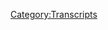 {{DEFAULTSORT:
    #_TRANSCRIPT_0671:April 13, 2022
}}{{Transcript
    | title         = [[671: April 13, 2022]]
    | caption       = [https://knowledgefight.libsyn.com/671-april-13-2022 Listen to this episode on Libsyn]
    | episodeNumber = [[671: April 13, 2022|671]]
    | length        = 01:59:00
}}

{{MessageBox
    | header     = Warning: Bot Generated Content
    | text       = This transcript was automatically generated by transcription software and likely contains many mistakes and misattributions. Please check the audio for definitive quotes, attribution, and context.
    | image      = N3yvass4myg91.webp
    | imagewidth = 50px
    | id         = warning
}}

{{TranscriptBlock
    | name      = Unknown Speaker
    | timestamp = 00:00:00.000
    | text      = N-N-N-N-N-N-N-Knowledge Fight
}}

{{TranscriptBlock
    | name      = Unknown Speaker
    | timestamp = 00:00:12.880
    | text      = Dan and Jordan, I am sweating.
}}

{{TranscriptBlock
    | name      = Unknown Speaker
    | timestamp = 00:00:19.600
    | text      = Knowledgefight.com.
}}

{{TranscriptBlock
    | name      = Unknown Speaker
    | timestamp = 00:00:20.600
    | text      = It's time to pray.
}}

{{TranscriptBlock
    | name      = Unknown Speaker
    | timestamp = 00:00:21.600
    | text      = I have great respect for knowledgefight.
}}

{{TranscriptBlock
    | name      = Unknown Speaker
    | timestamp = 00:00:23.600
    | text      = Knowledgefight.
}}

{{TranscriptBlock
    | name      = Unknown Speaker
    | timestamp = 00:00:24.600
    | text      = I'm sick of them posing as if they're the good guys saying we are the bad guys.
}}

{{TranscriptBlock
    | name      = Unknown Speaker
    | timestamp = 00:00:29.600
    | text      = Well let's hear it for you.
}}

{{TranscriptBlock
    | name      = Unknown Speaker
    | timestamp = 00:00:30.600
    | text      = Three, two, one!
}}

{{TranscriptBlock
    | name      = Unknown Speaker
    | timestamp = 00:00:31.600
    | text      = ...
}}

{{TranscriptBlock
    | name      = Unknown Speaker
    | timestamp = 00:00:32.840
    | text      = But it's not worth it.
}}

{{TranscriptBlock
    | name      = Unknown Speaker
    | timestamp = 00:00:38.799
    | text      = The world is Adam, the Rick, and lowering on him.
}}

{{TranscriptBlock
    | name      = Unknown Speaker
    | timestamp = 00:00:49.780
    | text      = That's right.
}}

{{TranscriptBlock
    | name      = Unknown Speaker
    | timestamp = 00:00:51.679
    | text      = That's right.
}}

{{TranscriptBlock
    | name      = Unknown Speaker
    | timestamp = 00:00:53.560
    | text      = You're Colleagues.
}}

{{TranscriptBlock
    | name      = Unknown Speaker
    | timestamp = 00:00:55.799
    | text      = Knowledgefight.
}}

{{TranscriptBlock
    | name      = Unknown Speaker
    | timestamp = 00:00:56.799
    | text      = I love you. Hey everybody, welcome back to Knowledge Fight. I'm Dan. I'm Jordan. We're a couple dudes that like to sit around worship at the altar of Selene and talk a little bit about Alex Jones.
}}

{{TranscriptBlock
    | name      = Unknown Speaker
    | timestamp = 00:01:06.799
    | text      = Oh, indeed we are. Dan. Jordan. Dan. Jordan. Quick question for you. What's up? What's your bright spot today, buddy? My bright spot today, Jordan, it's nice to be back in the saddle.
}}

{{TranscriptBlock
    | name      = Unknown Speaker
    | timestamp = 00:01:15.799
    | text      = Pleasure. My bright spot's a mixed bag. Uh oh. So, here's the situation. You can't eat any more fucking mustard.
}}

{{TranscriptBlock
    | name      = Unknown Speaker
    | timestamp = 00:01:24.799
    | text      = Well. I'm so sick of mustards. Well, I have terrible news.
}}

{{TranscriptBlock
    | name      = Unknown Speaker
    | timestamp = 00:01:35.799
    | text      = In preparation for the year of the mustard. Yes. Um, I ordered a number of mustards. Yes. Yes, you did. And I would like to say thank you. There are some people who have sent in mustards also.
}}

{{TranscriptBlock
    | name      = Unknown Speaker
    | timestamp = 00:01:47.799
    | text      = Um, I don't like mustard. It turns out I like some mustard. Right, right, right. I like a coterie mustard. Sure. A number of yellow mustards. They're a little bit boring and plain, but I still like them. I have liked some Dijon mustards, but some of them that I got way too Dijon.
}}

{{TranscriptBlock
    | name      = Unknown Speaker
    | timestamp = 00:02:09.800
    | text      = Don't like them. Do not like them at all. No. Um, so this calculation was very off. Listen, once again, eyes being bigger than your stomach is I think a feature, not a bug.
}}

{{TranscriptBlock
    | name      = Unknown Speaker
    | timestamp = 00:02:21.800
    | text      = I got very enthusiastic about mustard based on a couple of good ones that I tried. And now the batting average is atrocious and I cannot imagine doing a year of this shit.
}}

{{TranscriptBlock
    | name      = Unknown Speaker
    | timestamp = 00:02:32.800
    | text      = So I'm calling off the year of the mustard. Yeah, I think that's wise. I think that's wise. However. Yes. There is big news. Oh my God. Here's the other bad. We are replacing it.
}}

{{TranscriptBlock
    | name      = Unknown Speaker
    | timestamp = 00:02:41.800
    | text      = The year of the mustard out the window. Right. Gone. But now you know what we're doing? What are we doing? The dreamy, creamy summer.
}}

{{TranscriptBlock
    | name      = Unknown Speaker
    | timestamp = 00:02:49.800
    | text      = Okay. All right. Ice cream. Orange creamsicles. No, ice cream novelties. Ice cream novelties. Yes. Doing it for the summer. Yep. Dreamy, creamy. Dreamy, creamy summer. Getting it done. Yeah. Okay. I think it's going to be show dreamy, creamy. It's going to be the best. It's going to be great. So it's starting on 4-20 still. Okay. Well, yeah, naturally. And I guess we'll go till 9-11. Uh, yeah. 4-20 to 9-11. 4-20 to 9-11. Dreamy, creamy summer. That makes the most sense of any stretch of dates I can imagine.
}}

{{TranscriptBlock
    | name      = Unknown Speaker
    | timestamp = 00:03:18.800
    | text      = Yeah. So we'll have some more details about what this will entail on the next episode. But yeah, it's going to be ice cream novelties. I like it. Yeah. I like it. That will be much easier to complete in a positive way. Yeah. For sure.
}}

{{TranscriptBlock
    | name      = Unknown Speaker
    | timestamp = 00:03:31.800
    | text      = Many apologies to the people who have taken the time to send in mustards. If you'd like to send me a message, I will certainly repay you. We will refund your mustard. Or making something. I don't know. We'll do something for you because it's very generous.
}}

{{TranscriptBlock
    | name      = Unknown Speaker
    | timestamp = 00:03:48.800
    | text      = If you feel short-changed by the year of the mustard, please. That is not our intention at all. I understand there's some enthusiasm. I just hope we can transition that into enthusiasm about the dreamy, creamy summer.
}}

{{TranscriptBlock
    | name      = Unknown Speaker
    | timestamp = 00:03:59.800
    | text      = Yeah, I think ultimately, you know, weight gain might be an issue for the dreamy, creamy summer. I'm going to have to get on the cardio a little bit. I think I'm going to have to try to make sure I don't go too far.
}}

{{TranscriptBlock
    | name      = Unknown Speaker
    | timestamp = 00:04:15.800
    | text      = But then again, I honestly, I don't think I eat all that healthy to begin with. No, that is true. This may not be that big of a difference for me. Fine, fine. But here's what we do. We do this like the McDonald's every day for 30 days thing. You're going to need to go to a dentist regularly.
}}

{{TranscriptBlock
    | name      = Unknown Speaker
    | timestamp = 00:04:32.800
    | text      = Like once a week checkups. How much ice cream have you eaten this week between six and ten drinks per night? You know, like that guy. I'm going to go to a chiropractor who pretends to be a dentist. Right. That's a chiropractor who pretends to be a doctor. Right.
}}

{{TranscriptBlock
    | name      = Unknown Speaker
    | timestamp = 00:04:46.800
    | text      = And a dentist who does acupuncture. Sure. Yeah. And a chiropractor who moonlights at McDonald's. I think it's a good way to go. So we've got a crack team.
}}

{{TranscriptBlock
    | name      = Unknown Speaker
    | timestamp = 00:04:57.800
    | text      = So this is, yeah, that's my bright spot. It's a dreamy, creamy summer coming to you now. Wonderful. What about you? My bright spot is my little sister. She is having her first child and she just did the gender reveal thing yesterday. Did it start a fire?
}}

{{TranscriptBlock
    | name      = Unknown Speaker
    | timestamp = 00:05:18.800
    | text      = It did not. They went straight with cupcakes with the color of icing inside them or something. Sure. As opposed to my idea, which was, you know, M80s inside of a cupcake. Right. A flammable cupcake. End of pitch. Yeah.
}}

{{TranscriptBlock
    | name      = Unknown Speaker
    | timestamp = 00:05:32.800
    | text      = But yeah, so. You don't think that's, I mean, I don't want to make you talk bad about your sister, but you don't think that's a little tacky? What? I think safety first. Sure. No, I mean just the institution of gender reveal parties.
}}

{{TranscriptBlock
    | name      = Unknown Speaker
    | timestamp = 00:05:46.800
    | text      = Yes, I despise them. Okay. I mean, I couldn't go because I was too busy slaving away in the podcast factory, you know. Were you? Eh. Oh, this was yesterday? Yes. Yeah, yeah. Oh, spoiler alert. We recorded something yesterday. Yeah.
}}

{{TranscriptBlock
    | name      = Unknown Speaker
    | timestamp = 00:06:02.800
    | text      = But anyways, it's a boy. Congratulations. You're going to be an uncle. Again, yeah. You're already an uncle. Yeah, I'll be an uncle twice over next year already. Twice uncle. Two uncle additions to the next year. How do you like it?
}}

{{TranscriptBlock
    | name      = Unknown Speaker
    | timestamp = 00:06:20.800
    | text      = Uh, it's better than being a parent. I would imagine. Yep. As somebody who is an uncle and not a parent, I can only speak from my experience that it seems like it's better than having a kid. Way better. Less work. Yeah. Less responsibilities. I like them. They're cute. I see them once every six to 12 months. Hurrah. Yeah.
}}

{{TranscriptBlock
    | name      = Unknown Speaker
    | timestamp = 00:06:39.800
    | text      = So Jordan, today we are getting back into some present day-ish Alex Jones. All right. You've been gone for a week. Uh, we kept the podcast factory running in your absence. Yes. Yes, indeed. Uh, thank you to Amanda for coming in and having a chat. I enjoyed that interview. I'm sorry to miss it.
}}

{{TranscriptBlock
    | name      = Unknown Speaker
    | timestamp = 00:06:57.800
    | text      = Um, so we have to check in on what happened while you were gone. And today we're going to be going over April 13th, 2022. That's Wednesday to you. Oh no, no, no, no, no, no, no, no, no, no, no, no, no, no. We already have dreamy creamy. You get to keep that one. I don't know. Taking this one back. April 13th, 2022. That's Wednesday to you. They do the finger gun. Well, the finger gun, of course you get to keep always. Well, maybe it'll, maybe it'll stick. We'll see. I don't think so.
}}

{{TranscriptBlock
    | name      = Unknown Speaker
    | timestamp = 00:07:26.800
    | text      = Um, this is a fun, it's not fun, but it's an episode and we'll get into it. But first Jordan, let's say hello to some new folks. So first sneaky, sneaky, little breaky. Tomorrow's turtle soups today. Thank you so much. You are now policy wonk. I'm a policy wonk. Thank you very much.
}}

{{TranscriptBlock
    | name      = Unknown Speaker
    | timestamp = 00:07:43.800
    | text      = Thank you. Next that horse you rode in on. Thank you so much. You are now policy wonk. I'm a policy wonk. Thank you very much. Standing up for that horse has been maligned by Alex next, Patrick. I'm not saying the drowned God is Cthulhu, but the drowned God is Cthulhu Ferguson. Thank you so much.
}}

{{TranscriptBlock
    | name      = Unknown Speaker
    | timestamp = 00:07:59.800
    | text      = Thank you so much, you are now Policy Wonk.
}}

{{TranscriptBlock
    | name      = Unknown Speaker
    | timestamp = 00:08:01.240
    | text      = I'm a Policy Wonk!
}}

{{TranscriptBlock
    | name      = Unknown Speaker
    | timestamp = 00:08:02.240
    | text      = Thank you very much!
}}

{{TranscriptBlock
    | name      = Unknown Speaker
    | timestamp = 00:08:03.240
    | text      = Thank you!
}}

{{TranscriptBlock
    | name      = Unknown Speaker
    | timestamp = 00:08:04.240
    | text      = Next, Skald, thank you so much, you are now Policy Wonk.
}}

{{TranscriptBlock
    | name      = Unknown Speaker
    | timestamp = 00:08:06.639
    | text      = I'm a Policy Wonk.
}}

{{TranscriptBlock
    | name      = Unknown Speaker
    | timestamp = 00:08:07.639
    | text      = Thank you very much!
}}

{{TranscriptBlock
    | name      = Unknown Speaker
    | timestamp = 00:08:08.639
    | text      = Thank you!
}}

{{TranscriptBlock
    | name      = Unknown Speaker
    | timestamp = 00:08:09.639
    | text      = Next, Chad and Matt at Evergreen, thank you so much, you are now Policy Wonk.
}}

{{TranscriptBlock
    | name      = Unknown Speaker
    | timestamp = 00:08:12.879
    | text      = I'm a Policy Wonk.
}}

{{TranscriptBlock
    | name      = Unknown Speaker
    | timestamp = 00:08:13.879
    | text      = Thank you very much!
}}

{{TranscriptBlock
    | name      = Unknown Speaker
    | timestamp = 00:08:14.879
    | text      = Thank you!
}}

{{TranscriptBlock
    | name      = Unknown Speaker
    | timestamp = 00:08:15.879
    | text      = And we've got a couple of technocrats here to say hello to, so first, James Patterson,
}}

{{TranscriptBlock
    | name      = Unknown Speaker
    | timestamp = 00:08:19.720
    | text      = yes, like the author, thank you so much, you are now Policy Wonk.
}}

{{TranscriptBlock
    | name      = Unknown Speaker
    | timestamp = 00:08:22.819
    | text      = And this person requested to be on the 666th episode and I've unfortunately missed their
}}

{{TranscriptBlock
    | name      = Unknown Speaker
    | timestamp = 00:08:28.160
    | text      = message so I'm a demon it's the 666 episode all over again thank you Paul in
}}

{{TranscriptBlock
    | name      = Unknown Speaker
    | timestamp = 00:08:34.139
    | text      = Kentucky not that asshole Rand you are now a technocrat I'm a policy wonk I
}}

{{TranscriptBlock
    | name      = Unknown Speaker
    | timestamp = 00:08:38.980
    | text      = have risen above my enemies I might quit tomorrow actually I'm just gonna take a
}}

{{TranscriptBlock
    | name      = Unknown Speaker
    | timestamp = 00:08:44.460
    | text      = little break you know a little breaky for me and then we're going to come back
}}

{{TranscriptBlock
    | name      = Unknown Speaker
    | timestamp = 00:08:52.220
    | text      = and I'm gonna start the show over fuck you fuck you I got plenty of words for
}}

{{TranscriptBlock
    | name      = Unknown Speaker
    | timestamp = 00:09:03.259
    | text      = you but at the end of the day fuck you and your New World Order and fuck the
}}

{{TranscriptBlock
    | name      = Unknown Speaker
    | timestamp = 00:09:07.440
    | text      = horse you rode in on and all your shit maybe today should be my last broadcast
}}

{{TranscriptBlock
    | name      = Unknown Speaker
    | timestamp = 00:09:11.799
    | text      = maybe I'll just be gone a month maybe five years maybe I'll walk out of here
}}

{{TranscriptBlock
    | name      = Unknown Speaker
    | timestamp = 00:09:16.919
    | text      = tomorrow and you never see me again that's really what I want to do I never
}}

{{TranscriptBlock
    | name      = Unknown Speaker
    | timestamp = 00:09:22.519
    | text      = want to come back here again I apologize to the crew and the listeners yesterday
}}

{{TranscriptBlock
    | name      = Unknown Speaker
    | timestamp = 00:09:26.759
    | text      = that I was legitimately having breakdowns on air I'll be better
}}

{{TranscriptBlock
    | name      = Unknown Speaker
    | timestamp = 00:09:31.679
    | text      = tomorrow he's not he's not much better hmm I don't think that this was as
}}

{{TranscriptBlock
    | name      = Unknown Speaker
    | timestamp = 00:09:37.240
    | text      = toxic an episode as I've heard okay maybe the highest praise I can really
}}

{{TranscriptBlock
    | name      = Unknown Speaker
    | timestamp = 00:09:42.019
    | text      = muster for Alex at this point yeah I mean yeah I don't think I wanted to
}}

{{TranscriptBlock
    | name      = Unknown Speaker
    | timestamp = 00:09:45.679
    | text      = rage-quit at any point okay I was bored at many points sure but I mean you you
}}

{{TranscriptBlock
    | name      = Unknown Speaker
    | timestamp = 00:09:51.799
    | text      = know you can't shoot for something outside of what's possible so I think in
}}

{{TranscriptBlock
    | name      = Unknown Speaker
    | timestamp = 00:09:56.799
    | text      = Alex's position achievable goals such as not forcing you to rage-quit is this
}}

{{TranscriptBlock
    | name      = Unknown Speaker
    | timestamp = 00:10:03.320
    | text      = something to be celebrated mm-hmm right that might be in the like top 2% 98%
}}

{{TranscriptBlock
    | name      = Unknown Speaker
    | timestamp = 00:10:09.320
    | text      = tile or whatever of the show here's not a context drop here from today's show we
}}

{{TranscriptBlock
    | name      = Unknown Speaker
    | timestamp = 00:10:15.720
    | text      = ain't buying your chili okay all right calm down man all right
}}

{{TranscriptBlock
    | name      = Unknown Speaker
    | timestamp = 00:10:22.600
    | text      = chili here sir this is literally a one days we have chili on you prefer a
}}

{{TranscriptBlock
    | name      = Unknown Speaker
    | timestamp = 00:10:28.720
    | text      = Baconator I get it so we started off the episode and Alex is covering the subway
}}

{{TranscriptBlock
    | name      = Unknown Speaker
    | timestamp = 00:10:34.639
    | text      = shooting in New York that is kind of big news right here and Alex has a take he's
}}

{{TranscriptBlock
    | name      = Unknown Speaker
    | timestamp = 00:10:42.120
    | text      = got a take let me just give you a quick rundown of the incredible stories we
}}

{{TranscriptBlock
    | name      = Unknown Speaker
    | timestamp = 00:10:47.000
    | text      = have the corporate press in overdrive scrambling hysterically trying to hide
}}

{{TranscriptBlock
    | name      = Unknown Speaker
    | timestamp = 00:10:53.000
    | text      = the fact that the New York City subway shooter was targeting white people
}}

{{TranscriptBlock
    | name      = Unknown Speaker
    | timestamp = 00:10:57.919
    | text      = because he believed they needed to die and he also wanted to kill black people
}}

{{TranscriptBlock
    | name      = Unknown Speaker
    | timestamp = 00:11:02.720
    | text      = that married outside of the African bloodline obviously completely mentally
}}

{{TranscriptBlock
    | name      = Unknown Speaker
    | timestamp = 00:11:10.600
    | text      = ill out of his mind from his postings I've watched several videos this morning
}}

{{TranscriptBlock
    | name      = Unknown Speaker
    | timestamp = 00:11:15.039
    | text      = so Alex isn't totally off base here but there's a couple of important
}}

{{TranscriptBlock
    | name      = Unknown Speaker
    | timestamp = 00:11:19.480
    | text      = distinctions that need to be made between what Alex is saying and what
}}

{{TranscriptBlock
    | name      = Unknown Speaker
    | timestamp = 00:11:22.120
    | text      = information is known it is true that the alleged subway shooter Frank James had a
}}

{{TranscriptBlock
    | name      = Unknown Speaker
    | timestamp = 00:11:27.320
    | text      = history of posting disturbing often hateful and violent videos on YouTube he
}}

{{TranscriptBlock
    | name      = Unknown Speaker
    | timestamp = 00:11:32.159
    | text      = had a serious problem with New York's public health system particularly the
}}

{{TranscriptBlock
    | name      = Unknown Speaker
    | timestamp = 00:11:35.360
    | text      = mental health system having claimed that he was mistreated at a city facility he
}}

{{TranscriptBlock
    | name      = Unknown Speaker
    | timestamp = 00:11:39.600
    | text      = also did have some distaste for white people but Alex is conveniently leaving
}}

{{TranscriptBlock
    | name      = Unknown Speaker
    | timestamp = 00:11:43.600
    | text      = out the racist shit he posted about many other groups including black people that
}}

{{TranscriptBlock
    | name      = Unknown Speaker
    | timestamp = 00:11:47.840
    | text      = being said it's pretty clear from his videos that he was strongly opposed to
}}

{{TranscriptBlock
    | name      = Unknown Speaker
    | timestamp = 00:11:51.000
    | text      = white people he was worried about a coming race war and was mentally unwell
}}

{{TranscriptBlock
    | name      = Unknown Speaker
    | timestamp = 00:11:54.480
    | text      = and he was mad at Kentucky Brown Jackson because she's married to a white man
}}

{{TranscriptBlock
    | name      = Unknown Speaker
    | timestamp = 00:12:00.000
    | text      = yeah yeah that's what Alex is referring to there yeah however there are the
}}

{{TranscriptBlock
    | name      = Unknown Speaker
    | timestamp = 00:12:04.039
    | text      = distinctions that are important this is a very possible motivation for his
}}

{{TranscriptBlock
    | name      = Unknown Speaker
    | timestamp = 00:12:08.720
    | text      = shooting and it may well turn out that that's the case but Alex doesn't know
}}

{{TranscriptBlock
    | name      = Unknown Speaker
    | timestamp = 00:12:11.960
    | text      = that when he's reporting this this is an assumption that Alex is making and
}}

{{TranscriptBlock
    | name      = Unknown Speaker
    | timestamp = 00:12:15.759
    | text      = whether he was motivated by a racial hatred doesn't mean that he was trying
}}

{{TranscriptBlock
    | name      = Unknown Speaker
    | timestamp = 00:12:22.000
    | text      = to kill white people in the subway right all right there there is a distinction
}}

{{TranscriptBlock
    | name      = Unknown Speaker
    | timestamp = 00:12:26.200
    | text      = there that is there's a meaning to it although it's maybe slightly academic
}}

{{TranscriptBlock
    | name      = Unknown Speaker
    | timestamp = 00:12:31.679
    | text      = right no I understand I understand what you're saying the second point is
}}

{{TranscriptBlock
    | name      = Unknown Speaker
    | timestamp = 00:12:35.159
    | text      = probably more important and that's how you can see that when there's a black
}}

{{TranscriptBlock
    | name      = Unknown Speaker
    | timestamp = 00:12:38.480
    | text      = shooter who appears to be motivated by a hateful ideology they're making
}}

{{TranscriptBlock
    | name      = Unknown Speaker
    | timestamp = 00:12:42.399
    | text      = decisions and they are actual criminals compare this to the way that Alex covers
}}

{{TranscriptBlock
    | name      = Unknown Speaker
    | timestamp = 00:12:46.519
    | text      = countless white mass shooters like Dylan roof or James Holmes and you see a clear
}}

{{TranscriptBlock
    | name      = Unknown Speaker
    | timestamp = 00:12:50.159
    | text      = distinction when the shooter is white there's a grand conspiracy about how he
}}

{{TranscriptBlock
    | name      = Unknown Speaker
    | timestamp = 00:12:53.720
    | text      = was brainwashed and basically just a blunt instrument being used by the
}}

{{TranscriptBlock
    | name      = Unknown Speaker
    | timestamp = 00:12:56.639
    | text      = globalists well if the shooter is not white it may be some kind of a
}}

{{TranscriptBlock
    | name      = Unknown Speaker
    | timestamp = 00:13:00.120
    | text      = conspiracy still they may be not well but they have control over their actions
}}

{{TranscriptBlock
    | name      = Unknown Speaker
    | timestamp = 00:13:05.399
    | text      = yeah there's a reason that they're doing what they're doing yes that motivates
}}

{{TranscriptBlock
    | name      = Unknown Speaker
    | timestamp = 00:13:09.440
    | text      = their actions as opposed to like they were jolly and West brainwashed him at
}}

{{TranscriptBlock
    | name      = Unknown Speaker
    | timestamp = 00:13:13.840
    | text      = an Air Force whatever just you know saying out loud you can judge this
}}

{{TranscriptBlock
    | name      = Unknown Speaker
    | timestamp = 00:13:20.000
    | text      = person as bad you cannot judge the white person as bad because their actions were
}}

{{TranscriptBlock
    | name      = Unknown Speaker
    | timestamp = 00:13:24.600
    | text      = outside of their control well you can judge them as bad asterisk yeah yeah
}}

{{TranscriptBlock
    | name      = Unknown Speaker
    | timestamp = 00:13:28.840
    | text      = yeah exactly the third point I would bring up is that Alex is just making up
}}

{{TranscriptBlock
    | name      = Unknown Speaker
    | timestamp = 00:13:32.279
    | text      = an idea that the media is covering up Frank James previous social media
}}

{{TranscriptBlock
    | name      = Unknown Speaker
    | timestamp = 00:13:35.759
    | text      = releases on this very day of this episode April 13th there is an article
}}

{{TranscriptBlock
    | name      = Unknown Speaker
    | timestamp = 00:13:40.480
    | text      = in the New York Times titled quote sub suspect drifted from city to city as his
}}

{{TranscriptBlock
    | name      = Unknown Speaker
    | timestamp = 00:13:44.759
    | text      = videos hinted at violence this Times article offers a more nuanced
}}

{{TranscriptBlock
    | name      = Unknown Speaker
    | timestamp = 00:13:48.799
    | text      = perspective on James videos and how he wasn't just someone who hated white
}}

{{TranscriptBlock
    | name      = Unknown Speaker
    | timestamp = 00:13:52.600
    | text      = people that variable is the only thing that's important to Alex so that's how
}}

{{TranscriptBlock
    | name      = Unknown Speaker
    | timestamp = 00:13:56.639
    | text      = infowars reports it compared to this from the Times quote he seems to have
}}

{{TranscriptBlock
    | name      = Unknown Speaker
    | timestamp = 00:14:01.000
    | text      = been more focused on his YouTube account where the videos he posted frequently
}}

{{TranscriptBlock
    | name      = Unknown Speaker
    | timestamp = 00:14:04.679
    | text      = devolved into outbursts of homophobia misogyny and offensive comments about
}}

{{TranscriptBlock
    | name      = Unknown Speaker
    | timestamp = 00:14:08.879
    | text      = black people Hispanic people and white people mr. James who is black directed
}}

{{TranscriptBlock
    | name      = Unknown Speaker
    | timestamp = 00:14:13.080
    | text      = much of his hatred towards black people who he often blamed for the way they
}}

{{TranscriptBlock
    | name      = Unknown Speaker
    | timestamp = 00:14:16.440
    | text      = were treated in the United States sure the article goes on to say quote he
}}

{{TranscriptBlock
    | name      = Unknown Speaker
    | timestamp = 00:14:20.480
    | text      = expressed admiration for black trailblazers like Martin Luther King
}}

{{TranscriptBlock
    | name      = Unknown Speaker
    | timestamp = 00:14:23.480
    | text      = jr. and President Barack Obama but unleashed vitriol on other black people
}}

{{TranscriptBlock
    | name      = Unknown Speaker
    | timestamp = 00:14:27.559
    | text      = including Daunte Wright who was killed by a police officer in Minnesota last
}}

{{TranscriptBlock
    | name      = Unknown Speaker
    | timestamp = 00:14:31.480
    | text      = year and other young black men shot by the police he blamed them for their own
}}

{{TranscriptBlock
    | name      = Unknown Speaker
    | timestamp = 00:14:35.720
    | text      = deaths saying you play stupid games you win a stupid prize and adding that they
}}

{{TranscriptBlock
    | name      = Unknown Speaker
    | timestamp = 00:14:39.740
    | text      = deserve to be shot yeah that's so different from what Clarence Thomas
}}

{{TranscriptBlock
    | name      = Unknown Speaker
    | timestamp = 00:14:43.639
    | text      = believes or Alex yeah there's a big article about the videos and his social
}}

{{TranscriptBlock
    | name      = Unknown Speaker
    | timestamp = 00:14:48.240
    | text      = media posts and Rolling Stone and it's a story that was covered in countless
}}

{{TranscriptBlock
    | name      = Unknown Speaker
    | timestamp = 00:14:51.120
    | text      = other outlets the point here is that there absolutely was no desperate
}}

{{TranscriptBlock
    | name      = Unknown Speaker
    | timestamp = 00:14:55.080
    | text      = cover-up of this subject matter and it's important to understand what Alex means
}}

{{TranscriptBlock
    | name      = Unknown Speaker
    | timestamp = 00:14:58.360
    | text      = when he says that when Alex alleges a cover-up what he's saying is that other
}}

{{TranscriptBlock
    | name      = Unknown Speaker
    | timestamp = 00:15:02.000
    | text      = outlets don't have the same angle on the story that he does and anyone whose
}}

{{TranscriptBlock
    | name      = Unknown Speaker
    | timestamp = 00:15:05.399
    | text      = narrative is different than Alex is covering something up so when Alex says
}}

{{TranscriptBlock
    | name      = Unknown Speaker
    | timestamp = 00:15:09.480
    | text      = that there was a shooting that was entirely and centrally around a hatred
}}

{{TranscriptBlock
    | name      = Unknown Speaker
    | timestamp = 00:15:12.519
    | text      = of white people if you're a listener and you encounter another outlet discussing
}}

{{TranscriptBlock
    | name      = Unknown Speaker
    | timestamp = 00:15:16.200
    | text      = the broader hatred and anger James was trafficking in you'll be far more likely
}}

{{TranscriptBlock
    | name      = Unknown Speaker
    | timestamp = 00:15:19.799
    | text      = to see that as the media trying to blur the real truth of the story which Alex
}}

{{TranscriptBlock
    | name      = Unknown Speaker
    | timestamp = 00:15:24.200
    | text      = is reporting accurately yeah look they're trying to both sides it they're
}}

{{TranscriptBlock
    | name      = Unknown Speaker
    | timestamp = 00:15:27.960
    | text      = trying to make it look like oh this isn't just about how much he hates white
}}

{{TranscriptBlock
    | name      = Unknown Speaker
    | timestamp = 00:15:32.279
    | text      = people and by extension because as obviously we know you can paint an
}}

{{TranscriptBlock
    | name      = Unknown Speaker
    | timestamp = 00:15:37.639
    | text      = entire group by the actions of one individual especially one who is
}}

{{TranscriptBlock
    | name      = Unknown Speaker
    | timestamp = 00:15:41.519
    | text      = incredibly mentally unwell this is just another critical aspect of Alex's early
}}

{{TranscriptBlock
    | name      = Unknown Speaker
    | timestamp = 00:15:45.799
    | text      = game when their story is breaking and there aren't a lot of concrete details
}}

{{TranscriptBlock
    | name      = Unknown Speaker
    | timestamp = 00:15:49.200
    | text      = known about the situation he'll pretty much always accuse an unspecific group
}}

{{TranscriptBlock
    | name      = Unknown Speaker
    | timestamp = 00:15:53.600
    | text      = like the MSM the media of engaging in a cover-up it never actually has to be
}}

{{TranscriptBlock
    | name      = Unknown Speaker
    | timestamp = 00:15:58.440
    | text      = true because the effect he's looking for is to make the audience distrustful of
}}

{{TranscriptBlock
    | name      = Unknown Speaker
    | timestamp = 00:16:02.000
    | text      = any story that doesn't match his narrative and warning of some imaginary
}}

{{TranscriptBlock
    | name      = Unknown Speaker
    | timestamp = 00:16:05.720
    | text      = cover-up does that perfectly well it doesn't have to have any bearing on
}}

{{TranscriptBlock
    | name      = Unknown Speaker
    | timestamp = 00:16:09.000
    | text      = reality also there's just a trope among racists that black crime is being
}}

{{TranscriptBlock
    | name      = Unknown Speaker
    | timestamp = 00:16:13.519
    | text      = covered up while white crime is over reported and Alex is definitely playing
}}

{{TranscriptBlock
    | name      = Unknown Speaker
    | timestamp = 00:16:16.840
    | text      = that game here too totally that's that's some of the the introductory pieces that
}}

{{TranscriptBlock
    | name      = Unknown Speaker
    | timestamp = 00:16:23.159
    | text      = is it is a little bit wild to hear Alex Alex's take on that when there is I
}}

{{TranscriptBlock
    | name      = Unknown Speaker
    | timestamp = 00:16:28.480
    | text      = mean you can pull if you pulled transcripts of Alex's videos and that
}}

{{TranscriptBlock
    | name      = Unknown Speaker
    | timestamp = 00:16:35.759
    | text      = guy's videos there are plenty of situations where you wouldn't be able to
}}

{{TranscriptBlock
    | name      = Unknown Speaker
    | timestamp = 00:16:39.200
    | text      = tell who said what yeah I imagine maybe there's some optics differences in terms
}}

{{TranscriptBlock
    | name      = Unknown Speaker
    | timestamp = 00:16:44.440
    | text      = of the way things are being expressed but yeah I would I would imagine there's
}}

{{TranscriptBlock
    | name      = Unknown Speaker
    | timestamp = 00:16:48.159
    | text      = a lot of similar ideas like James in his videos was you know concerned about a
}}

{{TranscriptBlock
    | name      = Unknown Speaker
    | timestamp = 00:16:53.120
    | text      = coming race war and Alex and his guests talk about that all the goddamn all the
}}

{{TranscriptBlock
    | name      = Unknown Speaker
    | timestamp = 00:16:57.720
    | text      = goddamn time so hmm what are you gonna do yeah so I think that Alex thinks that
}}

{{TranscriptBlock
    | name      = Unknown Speaker
    | timestamp = 00:17:02.840
    | text      = he's taking a little bit of a moral high ground here sure by being like we don't
}}

{{TranscriptBlock
    | name      = Unknown Speaker
    | timestamp = 00:17:06.799
    | text      = blame all black people for this shooter who was black right okay cool we don't
}}

{{TranscriptBlock
    | name      = Unknown Speaker
    | timestamp = 00:17:12.079
    | text      = blame black people for what he did we don't blame someone for the color of
}}

{{TranscriptBlock
    | name      = Unknown Speaker
    | timestamp = 00:17:16.960
    | text      = their skin for what somebody else the same skin has done but the media does
}}

{{TranscriptBlock
    | name      = Unknown Speaker
    | timestamp = 00:17:23.440
    | text      = when it's Dylann Roof also completely mentally ill also mumbling incoherently
}}

{{TranscriptBlock
    | name      = Unknown Speaker
    | timestamp = 00:17:29.000
    | text      = and saying similar things but from a white perspective when he went into an
}}

{{TranscriptBlock
    | name      = Unknown Speaker
    | timestamp = 00:17:33.400
    | text      = innocent black church and killed nine people at point-blank range injured
}}

{{TranscriptBlock
    | name      = Unknown Speaker
    | timestamp = 00:17:37.039
    | text      = others every white person in America was guilty and every gun owner was guilty
}}

{{TranscriptBlock
    | name      = Unknown Speaker
    | timestamp = 00:17:42.720
    | text      = the corporate media told us for months and beat us over the head with it we
}}

{{TranscriptBlock
    | name      = Unknown Speaker
    | timestamp = 00:17:49.339
    | text      = don't blame white people for what that deranged mentally ill person did the
}}

{{TranscriptBlock
    | name      = Unknown Speaker
    | timestamp = 00:17:53.599
    | text      = answer is arming churchgoers having armed deacons and that's been stopping
}}

{{TranscriptBlock
    | name      = Unknown Speaker
    | timestamp = 00:17:57.960
    | text      = these shooters dead in their tracks it's really funny for Alex to pretend that he
}}

{{TranscriptBlock
    | name      = Unknown Speaker
    | timestamp = 00:18:01.880
    | text      = had an evolved response to the Dylann Roof shooting his immediate response was
}}

{{TranscriptBlock
    | name      = Unknown Speaker
    | timestamp = 00:18:05.519
    | text      = that if roof wanted to actually kill black people he should have become an
}}

{{TranscriptBlock
    | name      = Unknown Speaker
    | timestamp = 00:18:08.200
    | text      = abortion doctor which weirdly he isn't saying about Frank James I'm very
}}

{{TranscriptBlock
    | name      = Unknown Speaker
    | timestamp = 00:18:11.640
    | text      = strange yeah why wouldn't he say if you want us to kill white people he should
}}

{{TranscriptBlock
    | name      = Unknown Speaker
    | timestamp = 00:18:14.519
    | text      = have become an abortion doctor don't white people get abortion no I guess it
}}

{{TranscriptBlock
    | name      = Unknown Speaker
    | timestamp = 00:18:18.319
    | text      = doesn't seem that Alex would really think of it that way huh yeah he's a
}}

{{TranscriptBlock
    | name      = Unknown Speaker
    | timestamp = 00:18:22.359
    | text      = little glib when the victims are racially targeted because they're black
}}

{{TranscriptBlock
    | name      = Unknown Speaker
    | timestamp = 00:18:25.640
    | text      = yeah in force own reporting from 2015 actually undercuts Alex's entire point
}}

{{TranscriptBlock
    | name      = Unknown Speaker
    | timestamp = 00:18:30.480
    | text      = here there was no mass blaming of white people for roofs actions there was a
}}

{{TranscriptBlock
    | name      = Unknown Speaker
    | timestamp = 00:18:34.799
    | text      = dream a deep trauma that had been caused by a person who acted specifically out
}}

{{TranscriptBlock
    | name      = Unknown Speaker
    | timestamp = 00:18:38.720
    | text      = of racist hate and a conversation was needed about how that hate is more
}}

{{TranscriptBlock
    | name      = Unknown Speaker
    | timestamp = 00:18:41.960
    | text      = prevalent than most people want to admit and this is where it leads a lot of the
}}

{{TranscriptBlock
    | name      = Unknown Speaker
    | timestamp = 00:18:45.559
    | text      = time when I say that in fours own reporting contradicts Alex what I mean
}}

{{TranscriptBlock
    | name      = Unknown Speaker
    | timestamp = 00:18:49.819
    | text      = is that just after the shooting Alex sent Jakari Jackson down to Charleston
}}

{{TranscriptBlock
    | name      = Unknown Speaker
    | timestamp = 00:18:53.880
    | text      = expecting to find chaos and people fighting Alex was spouting his normal
}}

{{TranscriptBlock
    | name      = Unknown Speaker
    | timestamp = 00:18:58.200
    | text      = race war fears but when Jakari got there he found a community coming together to
}}

{{TranscriptBlock
    | name      = Unknown Speaker
    | timestamp = 00:19:02.440
    | text      = heal people of all ages races and backgrounds were embracing and
}}

{{TranscriptBlock
    | name      = Unknown Speaker
    | timestamp = 00:19:05.839
    | text      = supporting each other here is a clip from his reporting walked out now it's
}}

{{TranscriptBlock
    | name      = Unknown Speaker
    | timestamp = 00:19:09.880
    | text      = about 1140 they also had loudspeakers for the people who couldn't get inside
}}

{{TranscriptBlock
    | name      = Unknown Speaker
    | timestamp = 00:19:14.880
    | text      = they were out here listening and it whether you were inside or outside it
}}

{{TranscriptBlock
    | name      = Unknown Speaker
    | timestamp = 00:19:18.880
    | text      = was pretty hot I don't know if the AC was broken or if they didn't have one
}}

{{TranscriptBlock
    | name      = Unknown Speaker
    | timestamp = 00:19:22.640
    | text      = but a lot of people had fans and water but it's still good you know we were in
}}

{{TranscriptBlock
    | name      = Unknown Speaker
    | timestamp = 00:19:26.119
    | text      = there sweating but everybody was enjoying the service it was of I guess a
}}

{{TranscriptBlock
    | name      = Unknown Speaker
    | timestamp = 00:19:30.759
    | text      = brief message at the creature abroad but it was a lot of praise and worship you
}}

{{TranscriptBlock
    | name      = Unknown Speaker
    | timestamp = 00:19:35.640
    | text      = know it's really good vibe you know I keep saying about this people of all you
}}

{{TranscriptBlock
    | name      = Unknown Speaker
    | timestamp = 00:19:39.240
    | text      = know races colors ages all that you would not be surprised to learn that
}}

{{TranscriptBlock
    | name      = Unknown Speaker
    | timestamp = 00:19:44.119
    | text      = Jakari didn't do too much more reporting from Charleston because a community
}}

{{TranscriptBlock
    | name      = Unknown Speaker
    | timestamp = 00:19:47.519
    | text      = coming together to reject racism and show that they're stronger than the
}}

{{TranscriptBlock
    | name      = Unknown Speaker
    | timestamp = 00:19:50.559
    | text      = hate that motivated Dylann Roof that's not a story that's very interesting for
}}

{{TranscriptBlock
    | name      = Unknown Speaker
    | timestamp = 00:19:53.960
    | text      = infowars no not profitable no we're gonna leave that one alone also fuck the
}}

{{TranscriptBlock
    | name      = Unknown Speaker
    | timestamp = 00:19:58.000
    | text      = idea of having armed pastors when that's something you're sincerely suggesting
}}

{{TranscriptBlock
    | name      = Unknown Speaker
    | timestamp = 00:20:01.880
    | text      = you need to stop a minute and consider that the problem what may be way more
}}

{{TranscriptBlock
    | name      = Unknown Speaker
    | timestamp = 00:20:05.000
    | text      = serious than your acting like it is it's bad enough that rhetoric around arming
}}

{{TranscriptBlock
    | name      = Unknown Speaker
    | timestamp = 00:20:09.359
    | text      = teachers has become so normalized with the idea that religious leaders should
}}

{{TranscriptBlock
    | name      = Unknown Speaker
    | timestamp = 00:20:12.480
    | text      = be armed is so painfully depressing that it seems to be missing the mark entirely
}}

{{TranscriptBlock
    | name      = Unknown Speaker
    | timestamp = 00:20:16.240
    | text      = it just feels like Alex wants to live in a world that's basically just that LP
}}

{{TranscriptBlock
    | name      = Unknown Speaker
    | timestamp = 00:20:20.200
    | text      = video for deep space 9-millimeter where everybody's just casually pointing guns
}}

{{TranscriptBlock
    | name      = Unknown Speaker
    | timestamp = 00:20:23.880
    | text      = at each other everybody point a gun at everybody else all the time it'll keep
}}

{{TranscriptBlock
    | name      = Unknown Speaker
    | timestamp = 00:20:27.920
    | text      = the peace I mean it'll do something huh the most high-profile case I think Alex
}}

{{TranscriptBlock
    | name      = Unknown Speaker
    | timestamp = 00:20:34.440
    | text      = could be referring to here is the Sutherland Springs church shooting back
}}

{{TranscriptBlock
    | name      = Unknown Speaker
    | timestamp = 00:20:37.640
    | text      = in 2017 but that wasn't stopped by an armed deacon or somebody in the
}}

{{TranscriptBlock
    | name      = Unknown Speaker
    | timestamp = 00:20:41.740
    | text      = congregation being armed Steven Williford was the guy who shot the
}}

{{TranscriptBlock
    | name      = Unknown Speaker
    | timestamp = 00:20:45.119
    | text      = shooter there and he was at home when the shooting started and he only
}}

{{TranscriptBlock
    | name      = Unknown Speaker
    | timestamp = 00:20:48.240
    | text      = responded after his daughter told him that she'd heard gunshots and he came to
}}

{{TranscriptBlock
    | name      = Unknown Speaker
    | timestamp = 00:20:51.880
    | text      = the church it wasn't an armed preacher right in 2021 an armed man took over a
}}

{{TranscriptBlock
    | name      = Unknown Speaker
    | timestamp = 00:20:56.359
    | text      = church pulpit in Nashville and the pastor in that case was able to disarm
}}

{{TranscriptBlock
    | name      = Unknown Speaker
    | timestamp = 00:20:59.759
    | text      = him but he didn't use a gun hmm pastor just tackled him from behind before he
}}

{{TranscriptBlock
    | name      = Unknown Speaker
    | timestamp = 00:21:03.880
    | text      = was able to shoot anyone in that case I would suspect that if the gunman had
}}

{{TranscriptBlock
    | name      = Unknown Speaker
    | timestamp = 00:21:07.759
    | text      = been confronted by someone with another gun you would end up putting a ton of
}}

{{TranscriptBlock
    | name      = Unknown Speaker
    | timestamp = 00:21:11.279
    | text      = churchgoers in a much more dangerous position where there could end up being
}}

{{TranscriptBlock
    | name      = Unknown Speaker
    | timestamp = 00:21:15.119
    | text      = exchange of fire people could be shot accidentally you as the preacher might
}}

{{TranscriptBlock
    | name      = Unknown Speaker
    | timestamp = 00:21:20.279
    | text      = accidentally shoot one of your congregation it's nonsense it's not a
}}

{{TranscriptBlock
    | name      = Unknown Speaker
    | timestamp = 00:21:25.160
    | text      = it's not a solution to the problem but it's Alex's solution there it would be
}}

{{TranscriptBlock
    | name      = Unknown Speaker
    | timestamp = 00:21:29.920
    | text      = it would be very hard for a a pastor or a priest of the like who believes what
}}

{{TranscriptBlock
    | name      = Unknown Speaker
    | timestamp = 00:21:38.880
    | text      = they believe sincerely to want to kill somebody as opposed to lay down their
}}

{{TranscriptBlock
    | name      = Unknown Speaker
    | timestamp = 00:21:45.720
    | text      = own life right I mean like you would write a pastor would rather be killed to
}}

{{TranscriptBlock
    | name      = Unknown Speaker
    | timestamp = 00:21:52.000
    | text      = save the murderers life than otherwise that may be an idealized situation but
}}

{{TranscriptBlock
    | name      = Unknown Speaker
    | timestamp = 00:21:57.799
    | text      = yeah I know you were saying something to that I read some story too like I was
}}

{{TranscriptBlock
    | name      = Unknown Speaker
    | timestamp = 00:22:02.079
    | text      = looking for incidences of this happening and there was a case of a pastor I can't
}}

{{TranscriptBlock
    | name      = Unknown Speaker
    | timestamp = 00:22:06.660
    | text      = remember where but he gave a sermon and then he went to a Walmart and there was
}}

{{TranscriptBlock
    | name      = Unknown Speaker
    | timestamp = 00:22:11.339
    | text      = a shooter and he ended up having a gun and shooting the shooter so it was a
}}

{{TranscriptBlock
    | name      = Unknown Speaker
    | timestamp = 00:22:15.960
    | text      = pastor shooting a guy with a gun right it wasn't at the church so I didn't
}}

{{TranscriptBlock
    | name      = Unknown Speaker
    | timestamp = 00:22:20.099
    | text      = think it was super relevant to this right but his his take on it was that it
}}

{{TranscriptBlock
    | name      = Unknown Speaker
    | timestamp = 00:22:24.480
    | text      = was a deeply traumatic experience and yeah doing it yeah absolutely I can't
}}

{{TranscriptBlock
    | name      = Unknown Speaker
    | timestamp = 00:22:29.160
    | text      = imagine how much worse it would be if you're in your church like how
}}

{{TranscriptBlock
    | name      = Unknown Speaker
    | timestamp = 00:22:33.119
    | text      = traumatizing it would be I mean granted having a shooting at a church just in
}}

{{TranscriptBlock
    | name      = Unknown Speaker
    | timestamp = 00:22:38.319
    | text      = general would be traumatized I think shooting is bad I mean how is it we get
}}

{{TranscriptBlock
    | name      = Unknown Speaker
    | timestamp = 00:22:43.279
    | text      = to this level America's so fucked up we get to this level of like three we need
}}

{{TranscriptBlock
    | name      = Unknown Speaker
    | timestamp = 00:22:47.400
    | text      = to granularly argue about what types of shootings are a problem we're three
}}

{{TranscriptBlock
    | name      = Unknown Speaker
    | timestamp = 00:22:52.200
    | text      = stages past like where rational conversation absolutely yeah all right
}}

{{TranscriptBlock
    | name      = Unknown Speaker
    | timestamp = 00:22:56.960
    | text      = and that's another that's what is important about what Alex is doing
}}

{{TranscriptBlock
    | name      = Unknown Speaker
    | timestamp = 00:23:00.680
    | text      = towards this subway shooters he does not give a shit about the victims or about
}}

{{TranscriptBlock
    | name      = Unknown Speaker
    | timestamp = 00:23:04.799
    | text      = solutions or about trying to avoid it this is entirely in service of saying
}}

{{TranscriptBlock
    | name      = Unknown Speaker
    | timestamp = 00:23:09.000
    | text      = this is happening so that's why it's okay for Dylann Roof or why you we
}}

{{TranscriptBlock
    | name      = Unknown Speaker
    | timestamp = 00:23:13.480
    | text      = shouldn't feel bad about Dylann Roof like this is all in service of making it
}}

{{TranscriptBlock
    | name      = Unknown Speaker
    | timestamp = 00:23:18.240
    | text      = okay for white people to do or at least that's why Alex is trying to make this
}}

{{TranscriptBlock
    | name      = Unknown Speaker
    | timestamp = 00:23:25.000
    | text      = entire thing about Dylann Roof here it is inside Frank James chilling bullets
}}

{{TranscriptBlock
    | name      = Unknown Speaker
    | timestamp = 00:23:30.640
    | text      = and body bags post before subway shooting this person of interest says
}}

{{TranscriptBlock
    | name      = Unknown Speaker
    | timestamp = 00:23:35.000
    | text      = we're in World War three I came face-to-face with the mumbling Brooklyn
}}

{{TranscriptBlock
    | name      = Unknown Speaker
    | timestamp = 00:23:43.119
    | text      = subway shooter New York Post has a witness talking about it didn't even
}}

{{TranscriptBlock
    | name      = Unknown Speaker
    | timestamp = 00:23:46.519
    | text      = know really where he was or what he was doing full-on lunatic land just like
}}

{{TranscriptBlock
    | name      = Unknown Speaker
    | timestamp = 00:23:51.799
    | text      = Dylann Roof didn't know who he was it was gibbering to police but that was in
}}

{{TranscriptBlock
    | name      = Unknown Speaker
    | timestamp = 00:23:56.359
    | text      = the back of the paper with him no it was all premeditated and it was all white
}}

{{TranscriptBlock
    | name      = Unknown Speaker
    | timestamp = 00:24:00.359
    | text      = people's fault that's the reason this happened no it is not my fault when
}}

{{TranscriptBlock
    | name      = Unknown Speaker
    | timestamp = 00:24:05.839
    | text      = somebody that looks like me does something wrong it's my fault when I do
}}

{{TranscriptBlock
    | name      = Unknown Speaker
    | timestamp = 00:24:09.319
    | text      = something wrong but see authoritarians always blame whole groups that's what
}}

{{TranscriptBlock
    | name      = Unknown Speaker
    | timestamp = 00:24:14.759
    | text      = the left does they're sick and they're evil Alex is mad yes that is I think
}}

{{TranscriptBlock
    | name      = Unknown Speaker
    | timestamp = 00:24:19.799
    | text      = obviously the conclusion that I came to from the subway tragedy is that the left
}}

{{TranscriptBlock
    | name      = Unknown Speaker
    | timestamp = 00:24:25.720
    | text      = is evil all right and don't blame me for Dylann Roof yeah okay was my first
}}

{{TranscriptBlock
    | name      = Unknown Speaker
    | timestamp = 00:24:30.680
    | text      = thought I guy action to this specifics and you might be bringing a lot of
}}

{{TranscriptBlock
    | name      = Unknown Speaker
    | timestamp = 00:24:35.359
    | text      = baggage to this conversation yeah so the New York Post story that Alex is
}}

{{TranscriptBlock
    | name      = Unknown Speaker
    | timestamp = 00:24:39.799
    | text      = citing doesn't say that the shooter didn't know where he was the witness
}}

{{TranscriptBlock
    | name      = Unknown Speaker
    | timestamp = 00:24:42.880
    | text      = just said quote I looked at him and I thought to myself he was talking to
}}

{{TranscriptBlock
    | name      = Unknown Speaker
    | timestamp = 00:24:46.400
    | text      = himself for like a while so I looked at him and I was like this guy must be on
}}

{{TranscriptBlock
    | name      = Unknown Speaker
    | timestamp = 00:24:50.160
    | text      = drugs that's what he checks the what Alex is extrapolating out didn't know
}}

{{TranscriptBlock
    | name      = Unknown Speaker
    | timestamp = 00:24:54.839
    | text      = where he was right whatever right also Dylann Roof didn't say a bunch of
}}

{{TranscriptBlock
    | name      = Unknown Speaker
    | timestamp = 00:24:58.220
    | text      = gibberish during his killing spree he showed up to a Bible study and was
}}

{{TranscriptBlock
    | name      = Unknown Speaker
    | timestamp = 00:25:01.680
    | text      = welcomed in by the churchgoers he sat there with him for almost an hour before
}}

{{TranscriptBlock
    | name      = Unknown Speaker
    | timestamp = 00:25:05.319
    | text      = gunning down nine people in cold blood while they prayed I know that Alex is
}}

{{TranscriptBlock
    | name      = Unknown Speaker
    | timestamp = 00:25:09.799
    | text      = trying to grasp at straws to make this story somehow about himself but this is
}}

{{TranscriptBlock
    | name      = Unknown Speaker
    | timestamp = 00:25:13.160
    | text      = some shameful shit you can tell though he's mad and I think I know why in the
}}

{{TranscriptBlock
    | name      = Unknown Speaker
    | timestamp = 00:25:17.799
    | text      = aftermath of the Charleston shooting people didn't blame all white people in
}}

{{TranscriptBlock
    | name      = Unknown Speaker
    | timestamp = 00:25:20.900
    | text      = the same way that in the aftermath of the subway shooting people aren't
}}

{{TranscriptBlock
    | name      = Unknown Speaker
    | timestamp = 00:25:24.480
    | text      = blaming all black people however Alex is a flagrant racist so he experienced the
}}

{{TranscriptBlock
    | name      = Unknown Speaker
    | timestamp = 00:25:29.240
    | text      = conversations after Charleston as an attack on white people and himself in
}}

{{TranscriptBlock
    | name      = Unknown Speaker
    | timestamp = 00:25:33.240
    | text      = particular he only felt that way because that's how he experiences reality and
}}

{{TranscriptBlock
    | name      = Unknown Speaker
    | timestamp = 00:25:38.119
    | text      = then he went out looking for tweets and blog posts that would back up his
}}

{{TranscriptBlock
    | name      = Unknown Speaker
    | timestamp = 00:25:41.920
    | text      = persecution fantasies you know some stray tweet of someone blaming white
}}

{{TranscriptBlock
    | name      = Unknown Speaker
    | timestamp = 00:25:46.240
    | text      = people or something yeah in this current situation things are a little bit
}}

{{TranscriptBlock
    | name      = Unknown Speaker
    | timestamp = 00:25:49.759
    | text      = different because Alex isn't experiencing the coverage of the
}}

{{TranscriptBlock
    | name      = Unknown Speaker
    | timestamp = 00:25:53.440
    | text      = shooting as an attack on himself in his own identity he's not looking for a
}}

{{TranscriptBlock
    | name      = Unknown Speaker
    | timestamp = 00:25:56.799
    | text      = defense of that narrative in the same way as was the case with the Charleston
}}

{{TranscriptBlock
    | name      = Unknown Speaker
    | timestamp = 00:26:00.779
    | text      = shooting people aren't using the shooting to condemn an entire race so
}}

{{TranscriptBlock
    | name      = Unknown Speaker
    | timestamp = 00:26:04.119
    | text      = this becomes a situation where there's a media cover-up and what's the media
}}

{{TranscriptBlock
    | name      = Unknown Speaker
    | timestamp = 00:26:07.920
    | text      = allegedly covering up Alex's narrative that this shooting was an attack on
}}

{{TranscriptBlock
    | name      = Unknown Speaker
    | timestamp = 00:26:12.200
    | text      = white all white people and thus we've come full circle and every event in the
}}

{{TranscriptBlock
    | name      = Unknown Speaker
    | timestamp = 00:26:15.960
    | text      = news is understood only through the filter of how it's proof of how Alex's
}}

{{TranscriptBlock
    | name      = Unknown Speaker
    | timestamp = 00:26:20.079
    | text      = particular identity is under attack specifically the obsession with talking
}}

{{TranscriptBlock
    | name      = Unknown Speaker
    | timestamp = 00:26:24.759
    | text      = about this only through the prism of Dylann Roof that shooting is pretty
}}

{{TranscriptBlock
    | name      = Unknown Speaker
    | timestamp = 00:26:28.240
    | text      = telling I think I I would say that it's a tell I mean well it does seem like you
}}

{{TranscriptBlock
    | name      = Unknown Speaker
    | timestamp = 00:26:36.279
    | text      = can very quickly work backwards from that like let's go to let's say the
}}

{{TranscriptBlock
    | name      = Unknown Speaker
    | timestamp = 00:26:42.799
    | text      = human race one by one and ask them just pure what is your first word
}}

{{TranscriptBlock
    | name      = Unknown Speaker
    | timestamp = 00:26:49.839
    | text      = association game only Alex is going to come up with Dylann Roof sure and you
}}

{{TranscriptBlock
    | name      = Unknown Speaker
    | timestamp = 00:26:55.079
    | text      = know what I kept thinking about too when I was listening to this like Alex is
}}

{{TranscriptBlock
    | name      = Unknown Speaker
    | timestamp = 00:26:58.319
    | text      = saying like in 2015 or yeah 2015 whenever that the Charleston shooting
}}

{{TranscriptBlock
    | name      = Unknown Speaker
    | timestamp = 00:27:02.799
    | text      = happened everyone blamed all white people I just keep thinking of them
}}

{{TranscriptBlock
    | name      = Unknown Speaker
    | timestamp = 00:27:06.759
    | text      = multiple times in these depositions that people like Alex and Owen Troyer have
}}

{{TranscriptBlock
    | name      = Unknown Speaker
    | timestamp = 00:27:12.160
    | text      = been asked directly what are your examples of calling for gun control
}}

{{TranscriptBlock
    | name      = Unknown Speaker
    | timestamp = 00:27:17.519
    | text      = after mass shootings yeah and they can come up with nothing yeah I would
}}

{{TranscriptBlock
    | name      = Unknown Speaker
    | timestamp = 00:27:20.920
    | text      = guarantee that Alex could not come up with anything other than a general
}}

{{TranscriptBlock
    | name      = Unknown Speaker
    | timestamp = 00:27:24.559
    | text      = feeling that he had that people were blaming all white people and that comes
}}

{{TranscriptBlock
    | name      = Unknown Speaker
    | timestamp = 00:27:28.200
    | text      = down to his own identity fears and victimhood and persecution obsession
}}

{{TranscriptBlock
    | name      = Unknown Speaker
    | timestamp = 00:27:32.920
    | text      = yeah that's what he's talking about yeah I mean ultimately it could be seen to to
}}

{{TranscriptBlock
    | name      = Unknown Speaker
    | timestamp = 00:27:40.599
    | text      = to me that he's he believes that white people are at fault for things have
}}

{{TranscriptBlock
    | name      = Unknown Speaker
    | timestamp = 00:27:45.880
    | text      = something coming to them and is reacting so negatively because he wants to try
}}

{{TranscriptBlock
    | name      = Unknown Speaker
    | timestamp = 00:27:50.720
    | text      = and avoid that outcome you you you can psychoanalyze him all you want I think
}}

{{TranscriptBlock
    | name      = Unknown Speaker
    | timestamp = 00:27:54.960
    | text      = you've breached the Goldwater rule so I'll pull you back a little alright
}}

{{TranscriptBlock
    | name      = Unknown Speaker
    | timestamp = 00:27:59.240
    | text      = fine so Alex spends a lot of time on this episode complaining about CNN Plus
}}

{{TranscriptBlock
    | name      = Unknown Speaker
    | timestamp = 00:28:06.720
    | text      = sure apparently a new streaming service CNN Plus a thing that roughly 10,000
}}

{{TranscriptBlock
    | name      = Unknown Speaker
    | timestamp = 00:28:13.039
    | text      = people have subscribed to Alex brings up that number a bunch right yeah I mean
}}

{{TranscriptBlock
    | name      = Unknown Speaker
    | timestamp = 00:28:18.599
    | text      = it's if you're gonna dance on a streaming service I think CNN Plus is a
}}

{{TranscriptBlock
    | name      = Unknown Speaker
    | timestamp = 00:28:23.839
    | text      = is a good kweebie way to go yeah it's very much like they spent so much money
}}

{{TranscriptBlock
    | name      = Unknown Speaker
    | timestamp = 00:28:28.720
    | text      = on it no one's watching it's a little navel-gazey sure a little bit sure but
}}

{{TranscriptBlock
    | name      = Unknown Speaker
    | timestamp = 00:28:36.720
    | text      = he spends so much fucking time on this we operate on 25 million dollars a year
}}

{{TranscriptBlock
    | name      = Unknown Speaker
    | timestamp = 00:28:43.240
    | text      = we have to sell 60 million dollars worth of product on average to be able to then
}}

{{TranscriptBlock
    | name      = Unknown Speaker
    | timestamp = 00:28:50.200
    | text      = get money to fund ourselves to break even we got to sell 60 million dollars
}}

{{TranscriptBlock
    | name      = Unknown Speaker
    | timestamp = 00:28:55.119
    | text      = worth of product and some years we have it but I did things like take some of
}}

{{TranscriptBlock
    | name      = Unknown Speaker
    | timestamp = 00:29:01.599
    | text      = the money we raised in the years and invest it in real estate to be able to
}}

{{TranscriptBlock
    | name      = Unknown Speaker
    | timestamp = 00:29:06.079
    | text      = then sell that real estate when I knew I'd need it down the road to dump it
}}

{{TranscriptBlock
    | name      = Unknown Speaker
    | timestamp = 00:29:09.319
    | text      = back in the operation and I've already done that so I'm down to my last chips
}}

{{TranscriptBlock
    | name      = Unknown Speaker
    | timestamp = 00:29:13.240
    | text      = here but but but not because we're not popular imagine this we're operating on
}}

{{TranscriptBlock
    | name      = Unknown Speaker
    | timestamp = 00:29:18.359
    | text      = something 27 million a year we're operating on 27 million dollars a year
}}

{{TranscriptBlock
    | name      = Unknown Speaker
    | timestamp = 00:29:22.680
    | text      = with our own servers own satellites own crew own legal with all the attacks our
}}

{{TranscriptBlock
    | name      = Unknown Speaker
    | timestamp = 00:29:30.079
    | text      = own infrastructure and CNN Plus launched with 400 million dollars and has less
}}

{{TranscriptBlock
    | name      = Unknown Speaker
    | timestamp = 00:29:38.400
    | text      = than 10,000 viewers a week you could start a cooking show yourself on YouTube
}}

{{TranscriptBlock
    | name      = Unknown Speaker
    | timestamp = 00:29:45.319
    | text      = and if it's half decent within a week you'll have 10,000 views guarantee well
}}

{{TranscriptBlock
    | name      = Unknown Speaker
    | timestamp = 00:29:49.319
    | text      = that's not true I mean a dead cat could get more viewers with a webcam on it in
}}

{{TranscriptBlock
    | name      = Unknown Speaker
    | timestamp = 00:29:55.799
    | text      = the middle of street then then CNN can't everyone can't stand CNN what did old Joe
}}

{{TranscriptBlock
    | name      = Unknown Speaker
    | timestamp = 00:30:03.359
    | text      = Rogan say about it okay look this is important stuff obviously covering CNN
}}

{{TranscriptBlock
    | name      = Unknown Speaker
    | timestamp = 00:30:08.660
    | text      = Plus not being very popular I don't know who's watching because Alex watching
}}

{{TranscriptBlock
    | name      = Unknown Speaker
    | timestamp = 00:30:16.240
    | text      = live streams of dead cats I I mean well at least 10 to 12,000 people are I
}}

{{TranscriptBlock
    | name      = Unknown Speaker
    | timestamp = 00:30:21.160
    | text      = assume yeah I think he might have a skewed version of how difficult it is to
}}

{{TranscriptBlock
    | name      = Unknown Speaker
    | timestamp = 00:30:27.119
    | text      = crack into the attention oh yeah no no it's real easy if you have a cooking
}}

{{TranscriptBlock
    | name      = Unknown Speaker
    | timestamp = 00:30:32.759
    | text      = show halfway decent yeah and within a week tens of thousands of people will
}}

{{TranscriptBlock
    | name      = Unknown Speaker
    | timestamp = 00:30:38.240
    | text      = find you there's a dearth of halfway decent cookies on YouTube I think he
}}

{{TranscriptBlock
    | name      = Unknown Speaker
    | timestamp = 00:30:43.400
    | text      = doesn't realize how ignorable he would be if he wasn't this deep in his career
}}

{{TranscriptBlock
    | name      = Unknown Speaker
    | timestamp = 00:30:48.200
    | text      = yeah if he hadn't started prior to YouTube totally hadn't started like way
}}

{{TranscriptBlock
    | name      = Unknown Speaker
    | timestamp = 00:30:54.119
    | text      = back if he wasn't grandfathered in no one would give a shit about his dumb
}}

{{TranscriptBlock
    | name      = Unknown Speaker
    | timestamp = 00:30:57.680
    | text      = show nope this is like it's such a stupid stupid source of information and
}}

{{TranscriptBlock
    | name      = Unknown Speaker
    | timestamp = 00:31:03.200
    | text      = honestly I think in the absence of Alex someone else might be as good of a
}}

{{TranscriptBlock
    | name      = Unknown Speaker
    | timestamp = 00:31:08.200
    | text      = showman as him but absolutely maybe absolutely I don't know I mean I'm not
}}

{{TranscriptBlock
    | name      = Unknown Speaker
    | timestamp = 00:31:14.160
    | text      = sure how attractive his program could be if it wasn't him like try yeah try and
}}

{{TranscriptBlock
    | name      = Unknown Speaker
    | timestamp = 00:31:18.440
    | text      = imagine this appearing out of nowhere right no one gives a shit right there's
}}

{{TranscriptBlock
    | name      = Unknown Speaker
    | timestamp = 00:31:22.400
    | text      = crazier stuff there's more interesting stuff yeah yeah I mean I think it's a
}}

{{TranscriptBlock
    | name      = Unknown Speaker
    | timestamp = 00:31:27.960
    | text      = little bit like a little bit like the comedy the pre-internet you know of like
}}

{{TranscriptBlock
    | name      = Unknown Speaker
    | timestamp = 00:31:32.640
    | text      = there are so many gatekeepers before the internet that there is no way to break
}}

{{TranscriptBlock
    | name      = Unknown Speaker
    | timestamp = 00:31:37.119
    | text      = in unless you started unless you knew people and that kind of kept things much
}}

{{TranscriptBlock
    | name      = Unknown Speaker
    | timestamp = 00:31:41.200
    | text      = more homogenized and it kept people from experimenting in a lot of really
}}

{{TranscriptBlock
    | name      = Unknown Speaker
    | timestamp = 00:31:45.339
    | text      = interesting ways and then all of a sudden the internet comes along and
}}

{{TranscriptBlock
    | name      = Unknown Speaker
    | timestamp = 00:31:49.039
    | text      = though you could be a mediocre white dude comic and have a very good career
}}

{{TranscriptBlock
    | name      = Unknown Speaker
    | timestamp = 00:31:55.160
    | text      = and then the internet hit and it's like oh there's a lot of mediocre white dude
}}

{{TranscriptBlock
    | name      = Unknown Speaker
    | timestamp = 00:31:59.160
    | text      = comics around maybe there's maybe I should work hard but yeah at the same
}}

{{TranscriptBlock
    | name      = Unknown Speaker
    | timestamp = 00:32:04.000
    | text      = time everybody can put out a ton of stuff totally and so you're it's even
}}

{{TranscriptBlock
    | name      = Unknown Speaker
    | timestamp = 00:32:09.599
    | text      = you know it's probably as hard or harder with the amount of stuff that people can
}}

{{TranscriptBlock
    | name      = Unknown Speaker
    | timestamp = 00:32:15.319
    | text      = put out to get any kind of traction or attention absolutely as good of a comic
}}

{{TranscriptBlock
    | name      = Unknown Speaker
    | timestamp = 00:32:19.559
    | text      = as you are there's a hundred thousand of you it just as good if not better yeah
}}

{{TranscriptBlock
    | name      = Unknown Speaker
    | timestamp = 00:32:24.440
    | text      = yeah and even if you're doing something wildly creative guess what there's a lot
}}

{{TranscriptBlock
    | name      = Unknown Speaker
    | timestamp = 00:32:28.000
    | text      = of other people who are doing wildly creative things too and it could just
}}

{{TranscriptBlock
    | name      = Unknown Speaker
    | timestamp = 00:32:30.920
    | text      = come down to like oh well people didn't see you at the right time you know like
}}

{{TranscriptBlock
    | name      = Unknown Speaker
    | timestamp = 00:32:35.880
    | text      = my point is that Alex sucks Alex sucks and his show has no value if it wasn't
}}

{{TranscriptBlock
    | name      = Unknown Speaker
    | timestamp = 00:32:42.119
    | text      = him yeah but you know who does have some value who Elon Musk nope disagree
}}

{{TranscriptBlock
    | name      = Unknown Speaker
    | timestamp = 00:32:47.960
    | text      = master Elon Musk battling back about the inside baseball on that a while back but
}}

{{TranscriptBlock
    | name      = Unknown Speaker
    | timestamp = 00:32:55.480
    | text      = I've been asked not to say anything about it that's why I told you about a
}}

{{TranscriptBlock
    | name      = Unknown Speaker
    | timestamp = 00:32:59.920
    | text      = year ago I said Musk claims he's gonna take on the New World Order I don't know
}}

{{TranscriptBlock
    | name      = Unknown Speaker
    | timestamp = 00:33:02.680
    | text      = that's true I've been on the fence about the guy but now he's starting to prove
}}

{{TranscriptBlock
    | name      = Unknown Speaker
    | timestamp = 00:33:06.079
    | text      = himself and he lives right here in Austin I'll just leave it at that and I
}}

{{TranscriptBlock
    | name      = Unknown Speaker
    | timestamp = 00:33:11.559
    | text      = run with people that run with him on a weekly basis and that's just what I've
}}

{{TranscriptBlock
    | name      = Unknown Speaker
    | timestamp = 00:33:15.759
    | text      = been told so you're actually seeing what I was told was gonna happen yeah Elon
}}

{{TranscriptBlock
    | name      = Unknown Speaker
    | timestamp = 00:33:22.039
    | text      = Musk pretending he's gonna buy Twitter is battling the New World Order yeah
}}

{{TranscriptBlock
    | name      = Unknown Speaker
    | timestamp = 00:33:25.200
    | text      = yeah doesn't get more tip of the spear than pretending to buy Twitter yeah and
}}

{{TranscriptBlock
    | name      = Unknown Speaker
    | timestamp = 00:33:30.559
    | text      = possibly getting investigated by the SEC again for crimes that we all know he
}}

{{TranscriptBlock
    | name      = Unknown Speaker
    | timestamp = 00:33:35.039
    | text      = commits that they just doesn't get punished for because consequences are
}}

{{TranscriptBlock
    | name      = Unknown Speaker
    | timestamp = 00:33:38.319
    | text      = anathema to the wealthy quite a battle he's gonna save us yeah so Alex is known
}}

{{TranscriptBlock
    | name      = Unknown Speaker
    | timestamp = 00:33:44.759
    | text      = as being very credible and very he's taken very seriously by what he would
}}

{{TranscriptBlock
    | name      = Unknown Speaker
    | timestamp = 00:33:50.960
    | text      = describe as intellectual circles sure Infowars is doing the most important
}}

{{TranscriptBlock
    | name      = Unknown Speaker
    | timestamp = 00:33:55.680
    | text      = work it's ever done and I'm always up here having to scrabble to get money
}}

{{TranscriptBlock
    | name      = Unknown Speaker
    | timestamp = 00:33:59.279
    | text      = just to stay on the air when we're having our most important work ever and
}}

{{TranscriptBlock
    | name      = Unknown Speaker
    | timestamp = 00:34:03.519
    | text      = and become more authoritative and more influential in intellectual circles
}}

{{TranscriptBlock
    | name      = Unknown Speaker
    | timestamp = 00:34:08.920
    | text      = around the world your investment Infowars is always paying off in freedom
}}

{{TranscriptBlock
    | name      = Unknown Speaker
    | timestamp = 00:34:13.840
    | text      = and liberty and awakening and it's paying off better day by day it's like a
}}

{{TranscriptBlock
    | name      = Unknown Speaker
    | timestamp = 00:34:17.840
    | text      = pregnancy that's eight and a half months in you're about to get the baby it's
}}

{{TranscriptBlock
    | name      = Unknown Speaker
    | timestamp = 00:34:21.000
    | text      = about to be healthy all the works coming in now we're in the birth pains but I
}}

{{TranscriptBlock
    | name      = Unknown Speaker
    | timestamp = 00:34:25.920
    | text      = can tell you I have almost spent half the reserve money I have that was just
}}

{{TranscriptBlock
    | name      = Unknown Speaker
    | timestamp = 00:34:30.480
    | text      = like four million dollars for a company this important that was nothing I had
}}

{{TranscriptBlock
    | name      = Unknown Speaker
    | timestamp = 00:34:34.960
    | text      = four million dollars five months ago and I got two point three million right now
}}

{{TranscriptBlock
    | name      = Unknown Speaker
    | timestamp = 00:34:40.760
    | text      = so I guess half almost and those are my bridges and we need everybody we've got
}}

{{TranscriptBlock
    | name      = Unknown Speaker
    | timestamp = 00:34:47.000
    | text      = working here and I'm not bitching or complaining but why should we have
}}

{{TranscriptBlock
    | name      = Unknown Speaker
    | timestamp = 00:34:49.880
    | text      = layoffs when everything we said is coming true and we're winning I've got
}}

{{TranscriptBlock
    | name      = Unknown Speaker
    | timestamp = 00:34:53.320
    | text      = all the Democrat lawsuits coming to a head with trials this summer I got to
}}

{{TranscriptBlock
    | name      = Unknown Speaker
    | timestamp = 00:34:56.639
    | text      = pay for all that I got judges doing all these fake sanctions on me massively the
}}

{{TranscriptBlock
    | name      = Unknown Speaker
    | timestamp = 00:35:00.860
    | text      = top law firms say they've never seen that and they break the law but I don't
}}

{{TranscriptBlock
    | name      = Unknown Speaker
    | timestamp = 00:35:04.440
    | text      = pay them they'll have me arrested I mean we're under massive attack because we've
}}

{{TranscriptBlock
    | name      = Unknown Speaker
    | timestamp = 00:35:07.679
    | text      = entered the thick of the battle the key gladiatorial event that's going to
}}

{{TranscriptBlock
    | name      = Unknown Speaker
    | timestamp = 00:35:11.599
    | text      = decide so much so now your whole investment could really be damaged in
}}

{{TranscriptBlock
    | name      = Unknown Speaker
    | timestamp = 00:35:15.599
    | text      = Liberty if you let them take down this standard of freedom I need everybody
}}

{{TranscriptBlock
    | name      = Unknown Speaker
    | timestamp = 00:35:19.199
    | text      = seriously to get off the fence and go to info war store calm that is about the
}}

{{TranscriptBlock
    | name      = Unknown Speaker
    | timestamp = 00:35:26.360
    | text      = most concretely I've heard him express I need you to pay my legal fees yeah yep
}}

{{TranscriptBlock
    | name      = Unknown Speaker
    | timestamp = 00:35:32.320
    | text      = that is about as blunt as it's been they like look I'm gonna get hit with some
}}

{{TranscriptBlock
    | name      = Unknown Speaker
    | timestamp = 00:35:37.599
    | text      = really big fines coming up soon yeah I need you help this is gonna be a bad
}}

{{TranscriptBlock
    | name      = Unknown Speaker
    | timestamp = 00:35:42.679
    | text      = summer guys do you want me to be around you're gonna have to pay for it Alex is
}}

{{TranscriptBlock
    | name      = Unknown Speaker
    | timestamp = 00:35:48.159
    | text      = gonna have a bad summer I'm gonna have a dreamy creamy one yeah that's how it's
}}

{{TranscriptBlock
    | name      = Unknown Speaker
    | timestamp = 00:35:51.280
    | text      = gonna go we're gonna sit here and eat ice cream as Alex pays out the butt yep
}}

{{TranscriptBlock
    | name      = Unknown Speaker
    | timestamp = 00:35:56.079
    | text      = that's the plan yep whatever he gets fined that's how
}}

{{TranscriptBlock
    | name      = Unknown Speaker
    | timestamp = 00:36:00.400
    | text      = many ice cream we might have to divide well you know type 2 diabetes isn't the
}}

{{TranscriptBlock
    | name      = Unknown Speaker
    | timestamp = 00:36:08.840
    | text      = isn't that isn't a death sentence Dan so here Alex gets back to some some
}}

{{TranscriptBlock
    | name      = Unknown Speaker
    | timestamp = 00:36:15.400
    | text      = conversations about the New York subway shooting and he really really gets
}}

{{TranscriptBlock
    | name      = Unknown Speaker
    | timestamp = 00:36:20.039
    | text      = pretty fucked up and racist here Dylan roof Charleston 2015 in June he goes
}}

{{TranscriptBlock
    | name      = Unknown Speaker
    | timestamp = 00:36:31.239
    | text      = into an innocent black church of people he never met and didn't know done
}}

{{TranscriptBlock
    | name      = Unknown Speaker
    | timestamp = 00:36:35.400
    | text      = nothing to him and he shot more than 15 people killing nine and they reported
}}

{{TranscriptBlock
    | name      = Unknown Speaker
    | timestamp = 00:36:41.400
    | text      = well the police said that he was gibbering incoherently and appeared to
}}

{{TranscriptBlock
    | name      = Unknown Speaker
    | timestamp = 00:36:44.159
    | text      = be schizophrenic that matter they said all white people were to blame and that
}}

{{TranscriptBlock
    | name      = Unknown Speaker
    | timestamp = 00:36:49.719
    | text      = all gun owners were to blame no I'm not to blame and white people are not to
}}

{{TranscriptBlock
    | name      = Unknown Speaker
    | timestamp = 00:36:55.960
    | text      = blame this lunatic is to blame just like the New York subway shooter Frank James
}}

{{TranscriptBlock
    | name      = Unknown Speaker
    | timestamp = 00:37:02.000
    | text      = who shot more than 16 people many in critical condition is a black
}}

{{TranscriptBlock
    | name      = Unknown Speaker
    | timestamp = 00:37:06.079
    | text      = nationalist like Waukesha parade killer recently released video manifesto
}}

{{TranscriptBlock
    | name      = Unknown Speaker
    | timestamp = 00:37:11.559
    | text      = posted video of the new Supreme Court justice saying he doesn't like her
}}

{{TranscriptBlock
    | name      = Unknown Speaker
    | timestamp = 00:37:17.320
    | text      = because she's married to a white person another gibbering crazy lunatic do we
}}

{{TranscriptBlock
    | name      = Unknown Speaker
    | timestamp = 00:37:26.760
    | text      = blame black people no we don't blame black people but who do we blame we
}}

{{TranscriptBlock
    | name      = Unknown Speaker
    | timestamp = 00:37:31.599
    | text      = blame the corporate media and we blame the establishment stirring up all this
}}

{{TranscriptBlock
    | name      = Unknown Speaker
    | timestamp = 00:37:36.119
    | text      = hate and we blame them covering up the fact that black on white crime is at
}}

{{TranscriptBlock
    | name      = Unknown Speaker
    | timestamp = 00:37:40.079
    | text      = least ten times white on black crime because the media promotes that white
}}

{{TranscriptBlock
    | name      = Unknown Speaker
    | timestamp = 00:37:44.119
    | text      = people are bad and deserve to be mugged and attacked and many black leaders even
}}

{{TranscriptBlock
    | name      = Unknown Speaker
    | timestamp = 00:37:47.880
    | text      = where I live in Texas say don't rob in your neighborhood go rob white people
}}

{{TranscriptBlock
    | name      = Unknown Speaker
    | timestamp = 00:37:51.800
    | text      = how about you don't rob or kill anybody how about that whoa seems like that
}}

{{TranscriptBlock
    | name      = Unknown Speaker
    | timestamp = 00:37:57.239
    | text      = clip took an intensely racist turn at the end yeah you kind of got the feeling
}}

{{TranscriptBlock
    | name      = Unknown Speaker
    | timestamp = 00:38:01.360
    | text      = that Alex was doing everything in his power to stop himself from saying how
}}

{{TranscriptBlock
    | name      = Unknown Speaker
    | timestamp = 00:38:04.599
    | text      = about you don't rob anyone black people yeah you know I here's what I would say
}}

{{TranscriptBlock
    | name      = Unknown Speaker
    | timestamp = 00:38:09.159
    | text      = I would say that all black people have standing to sue Alex for defamation
}}

{{TranscriptBlock
    | name      = Unknown Speaker
    | timestamp = 00:38:17.559
    | text      = there because we know that that is not true mm-hmm there's no such thing as
}}

{{TranscriptBlock
    | name      = Unknown Speaker
    | timestamp = 00:38:22.320
    | text      = black people committing ten times more crime on white people that's not a thing
}}

{{TranscriptBlock
    | name      = Unknown Speaker
    | timestamp = 00:38:25.880
    | text      = right we'll discuss this here yeah but the first problem is that Dylan roof
}}

{{TranscriptBlock
    | name      = Unknown Speaker
    | timestamp = 00:38:29.800
    | text      = didn't injure more than 15 people no he killed nine and injured one additional
}}

{{TranscriptBlock
    | name      = Unknown Speaker
    | timestamp = 00:38:33.280
    | text      = person a bigger issue though Alex has these crime statistics entirely wrong
}}

{{TranscriptBlock
    | name      = Unknown Speaker
    | timestamp = 00:38:37.360
    | text      = like you're referencing and it's literally just repeating inaccurate
}}

{{TranscriptBlock
    | name      = Unknown Speaker
    | timestamp = 00:38:40.360
    | text      = racist propaganda this conclusion that black on white crime is ten times higher
}}

{{TranscriptBlock
    | name      = Unknown Speaker
    | timestamp = 00:38:44.679
    | text      = than white on black crime is reachable when you don't factor in population
}}

{{TranscriptBlock
    | name      = Unknown Speaker
    | timestamp = 00:38:48.760
    | text      = ratios and other factors into your analysis and this is a standard trick
}}

{{TranscriptBlock
    | name      = Unknown Speaker
    | timestamp = 00:38:52.280
    | text      = that white nationalists and white supremacist groups have used for decades
}}

{{TranscriptBlock
    | name      = Unknown Speaker
    | timestamp = 00:38:55.159
    | text      = to foment fear of black people as dangerous criminals we've talked about
}}

{{TranscriptBlock
    | name      = Unknown Speaker
    | timestamp = 00:38:59.639
    | text      = this racist myth a bit in the past and how telling it is that Alex thinks it's
}}

{{TranscriptBlock
    | name      = Unknown Speaker
    | timestamp = 00:39:03.119
    | text      = reality so I'm not gonna dive into that fully again but this actually leads me
}}

{{TranscriptBlock
    | name      = Unknown Speaker
    | timestamp = 00:39:07.239
    | text      = to an important point Alex is trying to use some kind of illusion that all white
}}

{{TranscriptBlock
    | name      = Unknown Speaker
    | timestamp = 00:39:11.239
    | text      = people were blamed for the Charleston shooting in order to frame his coverage
}}

{{TranscriptBlock
    | name      = Unknown Speaker
    | timestamp = 00:39:14.239
    | text      = of the New York subway shooting instead of blaming all black people Alex has
}}

{{TranscriptBlock
    | name      = Unknown Speaker
    | timestamp = 00:39:18.599
    | text      = decided what he's gonna do is blame the media for covering up that black on
}}

{{TranscriptBlock
    | name      = Unknown Speaker
    | timestamp = 00:39:21.880
    | text      = white crime is ten times higher than white on black crime in order to make
}}

{{TranscriptBlock
    | name      = Unknown Speaker
    | timestamp = 00:39:26.079
    | text      = black people feel like they should attack white people that's what he wants
}}

{{TranscriptBlock
    | name      = Unknown Speaker
    | timestamp = 00:39:29.159
    | text      = the media to be apparently doing this is literally what Dylan roof wrote in his
}}

{{TranscriptBlock
    | name      = Unknown Speaker
    | timestamp = 00:39:35.320
    | text      = manifesto about why he decided to carry out the Charleston shooting this is from
}}

{{TranscriptBlock
    | name      = Unknown Speaker
    | timestamp = 00:39:39.960
    | text      = his manifesto that was published on his website the last Rhodesian quote the
}}

{{TranscriptBlock
    | name      = Unknown Speaker
    | timestamp = 00:39:44.719
    | text      = event that truly awakened me was the Trayvon Martin case I kept hearing and
}}

{{TranscriptBlock
    | name      = Unknown Speaker
    | timestamp = 00:39:49.360
    | text      = seeing his name and eventually I decided to look him up I read the Wikipedia
}}

{{TranscriptBlock
    | name      = Unknown Speaker
    | timestamp = 00:39:53.079
    | text      = article and right away I was unable to understand what the big deal was it was
}}

{{TranscriptBlock
    | name      = Unknown Speaker
    | timestamp = 00:39:57.079
    | text      = obviously Zimmerman was in the right but more importantly this prompted me to type
}}

{{TranscriptBlock
    | name      = Unknown Speaker
    | timestamp = 00:40:01.679
    | text      = in the words black-on-white crime into Google and I have never been the same
}}

{{TranscriptBlock
    | name      = Unknown Speaker
    | timestamp = 00:40:05.480
    | text      = since that day the first website I came to was the Council of Conservative
}}

{{TranscriptBlock
    | name      = Unknown Speaker
    | timestamp = 00:40:09.440
    | text      = Citizens there were pages upon pages of these brutal black-on-white murders I
}}

{{TranscriptBlock
    | name      = Unknown Speaker
    | timestamp = 00:40:13.679
    | text      = was in disbelief at this moment I realized that something was very wrong
}}

{{TranscriptBlock
    | name      = Unknown Speaker
    | timestamp = 00:40:17.320
    | text      = how could the news be blowing up this Trayvon Martin case well hundreds of
}}

{{TranscriptBlock
    | name      = Unknown Speaker
    | timestamp = 00:40:21.679
    | text      = black-on-white murders got ignored Alex is using the image of Dylan roof to
}}

{{TranscriptBlock
    | name      = Unknown Speaker
    | timestamp = 00:40:26.360
    | text      = somehow justify his racist response to the New York subway shooting but the
}}

{{TranscriptBlock
    | name      = Unknown Speaker
    | timestamp = 00:40:29.659
    | text      = truth is that Alex is Dylan roof Alex is disseminating the exact same false
}}

{{TranscriptBlock
    | name      = Unknown Speaker
    | timestamp = 00:40:34.280
    | text      = racist propaganda that inspired Dylan roof to commit the mass murder of nine
}}

{{TranscriptBlock
    | name      = Unknown Speaker
    | timestamp = 00:40:38.000
    | text      = people praying in a church specifically because they were black Alex is
}}

{{TranscriptBlock
    | name      = Unknown Speaker
    | timestamp = 00:40:42.239
    | text      = spreading the same information to his audience potentially sending other
}}

{{TranscriptBlock
    | name      = Unknown Speaker
    | timestamp = 00:40:45.199
    | text      = impressionable listeners down a path that may not lead to murder but
}}

{{TranscriptBlock
    | name      = Unknown Speaker
    | timestamp = 00:40:48.980
    | text      = definitely leads to overt racism and I find it difficult to believe that he
}}

{{TranscriptBlock
    | name      = Unknown Speaker
    | timestamp = 00:40:52.920
    | text      = doesn't know what he's doing he has had plenty of time to figure out that there's
}}

{{TranscriptBlock
    | name      = Unknown Speaker
    | timestamp = 00:40:56.300
    | text      = is a incorrect racist myth and he doesn't care or he knows that it is and
}}

{{TranscriptBlock
    | name      = Unknown Speaker
    | timestamp = 00:41:01.119
    | text      = he still perpetuates it so fuck him yeah yeah that's that's great that is great I
}}

{{TranscriptBlock
    | name      = Unknown Speaker
    | timestamp = 00:41:07.519
    | text      = mean Wow in response to this mass shooting that I think was racially
}}

{{TranscriptBlock
    | name      = Unknown Speaker
    | timestamp = 00:41:14.880
    | text      = motivated let me quote the the Dylan roof yeah let me essentially paraphrase
}}

{{TranscriptBlock
    | name      = Unknown Speaker
    | timestamp = 00:41:20.159
    | text      = his manifesto let's not do that there's there's zero times when it's a good idea
}}

{{TranscriptBlock
    | name      = Unknown Speaker
    | timestamp = 00:41:25.400
    | text      = to paraphrase quite a bit I mean you see when we did that episode on Anders
}}

{{TranscriptBlock
    | name      = Unknown Speaker
    | timestamp = 00:41:30.900
    | text      = Breivik you see how similar a lot of Alex's rhetoric is to the things that
}}

{{TranscriptBlock
    | name      = Unknown Speaker
    | timestamp = 00:41:34.719
    | text      = were inspiring to him yet his right in his manifesto and this is true of other
}}

{{TranscriptBlock
    | name      = Unknown Speaker
    | timestamp = 00:41:39.880
    | text      = people who have been inspired by the great replacement conspiracy theories
}}

{{TranscriptBlock
    | name      = Unknown Speaker
    | timestamp = 00:41:44.239
    | text      = that certainly made a appearance in a number of manifestos right and Alex's
}}

{{TranscriptBlock
    | name      = Unknown Speaker
    | timestamp = 00:41:49.039
    | text      = coverage is identical well because the reality of this but I mean it's the
}}

{{TranscriptBlock
    | name      = Unknown Speaker
    | timestamp = 00:41:53.239
    | text      = point you know you can't say stochastic terrorism enough whenever the point is
}}

{{TranscriptBlock
    | name      = Unknown Speaker
    | timestamp = 00:41:59.239
    | text      = to create an environment or a reality wherein it is justifiable to commit
}}

{{TranscriptBlock
    | name      = Unknown Speaker
    | timestamp = 00:42:08.599
    | text      = those acts of mass atrocities so regardless of whether or not Alex quote
}}

{{TranscriptBlock
    | name      = Unknown Speaker
    | timestamp = 00:42:13.199
    | text      = unquote wants them to happen by disseminating this bullshit you are
}}

{{TranscriptBlock
    | name      = Unknown Speaker
    | timestamp = 00:42:18.159
    | text      = trying to make them happen well and you're increasing the likelihood that
}}

{{TranscriptBlock
    | name      = Unknown Speaker
    | timestamp = 00:42:21.480
    | text      = people will find places that have even more extreme versions of these racist
}}

{{TranscriptBlock
    | name      = Unknown Speaker
    | timestamp = 00:42:26.440
    | text      = talking points and myths yep online if they if they search these things out and
}}

{{TranscriptBlock
    | name      = Unknown Speaker
    | timestamp = 00:42:31.039
    | text      = they'll become deeper radicalized mm-hmm it's not it's it's not a path that
}}

{{TranscriptBlock
    | name      = Unknown Speaker
    | timestamp = 00:42:35.559
    | text      = someone responsible would absolutely go down well to put it simply his response
}}

{{TranscriptBlock
    | name      = Unknown Speaker
    | timestamp = 00:42:41.480
    | text      = to a mass shooting of which there are just an unconscionable number is to say
}}

{{TranscriptBlock
    | name      = Unknown Speaker
    | timestamp = 00:42:47.599
    | text      = things that will inspire another mass shooting or at least definitely have yeah
}}

{{TranscriptBlock
    | name      = Unknown Speaker
    | timestamp = 00:42:51.639
    | text      = yeah and I I mean look I think obviously this is maybe beside the point maybe a
}}

{{TranscriptBlock
    | name      = Unknown Speaker
    | timestamp = 00:42:58.559
    | text      = trivial issue this is the kind of thing that would get somebody fired at a
}}

{{TranscriptBlock
    | name      = Unknown Speaker
    | timestamp = 00:43:02.960
    | text      = regular job yes absolutely just the like repeated insistence of these black and
}}

{{TranscriptBlock
    | name      = Unknown Speaker
    | timestamp = 00:43:09.719
    | text      = white absolutely that would get you fucking fired so fast 100% and he
}}

{{TranscriptBlock
    | name      = Unknown Speaker
    | timestamp = 00:43:15.800
    | text      = doesn't have to worry about that no boss nope anyway Alex's got some
}}

{{TranscriptBlock
    | name      = Unknown Speaker
    | timestamp = 00:43:19.920
    | text      = information wrong about the Frank James situation kill all whitey suspect in
}}

{{TranscriptBlock
    | name      = Unknown Speaker
    | timestamp = 00:43:25.880
    | text      = Brooklyn subway shooting spouted hateful black Nationals rhetoric praised
}}

{{TranscriptBlock
    | name      = Unknown Speaker
    | timestamp = 00:43:30.199
    | text      = beautiful 9-eleven turns out he was on the FBI terror list and the agents had
}}

{{TranscriptBlock
    | name      = Unknown Speaker
    | timestamp = 00:43:37.719
    | text      = tried to investigate him but the investigation was killed there was no
}}

{{TranscriptBlock
    | name      = Unknown Speaker
    | timestamp = 00:43:42.159
    | text      = investigation that was killed Alex is making that up there were some
}}

{{TranscriptBlock
    | name      = Unknown Speaker
    | timestamp = 00:43:45.380
    | text      = inaccurate reports that Frank James was formerly on the FBI watch list but it
}}

{{TranscriptBlock
    | name      = Unknown Speaker
    | timestamp = 00:43:50.159
    | text      = turns out it was a different person named Frank James this is a mistake
}}

{{TranscriptBlock
    | name      = Unknown Speaker
    | timestamp = 00:43:53.480
    | text      = someone could make but what Alex is doing isn't the same thing he's taking
}}

{{TranscriptBlock
    | name      = Unknown Speaker
    | timestamp = 00:43:57.320
    | text      = this inaccurate reporting then building a conspiracy on top of it not only was
}}

{{TranscriptBlock
    | name      = Unknown Speaker
    | timestamp = 00:44:01.440
    | text      = he formerly on this watch list but someone in the FBI killed an
}}

{{TranscriptBlock
    | name      = Unknown Speaker
    | timestamp = 00:44:04.699
    | text      = investigation into him now why would they do that why would they do that
}}

{{TranscriptBlock
    | name      = Unknown Speaker
    | timestamp = 00:44:10.079
    | text      = nothing Alex says means anything you know he takes mistakes or things he
}}

{{TranscriptBlock
    | name      = Unknown Speaker
    | timestamp = 00:44:14.840
    | text      = makes up and then mix up stuff on top of them it's all just bullshit yep yep you
}}

{{TranscriptBlock
    | name      = Unknown Speaker
    | timestamp = 00:44:19.000
    | text      = can you could make a mistake if you're like oh I found on this former watch
}}

{{TranscriptBlock
    | name      = Unknown Speaker
    | timestamp = 00:44:23.440
    | text      = list Frank a Frank James could this be the same person mm-hmm everybody could
}}

{{TranscriptBlock
    | name      = Unknown Speaker
    | timestamp = 00:44:29.159
    | text      = but you know why not why not say that now obviously there's a million Frank
}}

{{TranscriptBlock
    | name      = Unknown Speaker
    | timestamp = 00:44:33.280
    | text      = James's out there yeah but you know I think you if you then add like and
}}

{{TranscriptBlock
    | name      = Unknown Speaker
    | timestamp = 00:44:38.360
    | text      = because I saw this possible name that matches on this thing clearly the
}}

{{TranscriptBlock
    | name      = Unknown Speaker
    | timestamp = 00:44:44.440
    | text      = president assassinated his dad right agents tried to investigate him and then
}}

{{TranscriptBlock
    | name      = Unknown Speaker
    | timestamp = 00:44:49.440
    | text      = the investigation was killed is pulled entirely from Alex's imagination mm-hmm
}}

{{TranscriptBlock
    | name      = Unknown Speaker
    | timestamp = 00:44:54.000
    | text      = and just total bullshit so another thing that Alex is writing elaborate fantasies
}}

{{TranscriptBlock
    | name      = Unknown Speaker
    | timestamp = 00:45:00.099
    | text      = about is the case of the Whitmer kidnappers right but see the wheels are
}}

{{TranscriptBlock
    | name      = Unknown Speaker
    | timestamp = 00:45:05.739
    | text      = coming off the Whitmer fraud millions and millions spent going out and
}}

{{TranscriptBlock
    | name      = Unknown Speaker
    | timestamp = 00:45:11.920
    | text      = canvassing Michigan to find mainly young white men who came from fatherless homes
}}

{{TranscriptBlock
    | name      = Unknown Speaker
    | timestamp = 00:45:18.239
    | text      = who were looking for male role models and who were upset about the decline of
}}

{{TranscriptBlock
    | name      = Unknown Speaker
    | timestamp = 00:45:23.760
    | text      = America and wanted to train with firearms to be basically in the military
}}

{{TranscriptBlock
    | name      = Unknown Speaker
    | timestamp = 00:45:27.360
    | text      = without joining and they typecast they spent years setting them up they
}}

{{TranscriptBlock
    | name      = Unknown Speaker
    | timestamp = 00:45:31.400
    | text      = activated them and ordered them the FBI was recorded this themselves it got into
}}

{{TranscriptBlock
    | name      = Unknown Speaker
    | timestamp = 00:45:36.320
    | text      = evidence ordered them to attack Whitmer's house ordered them to kidnapper
}}

{{TranscriptBlock
    | name      = Unknown Speaker
    | timestamp = 00:45:41.960
    | text      = ordered them to cut her head off and they're on tape no no I don't want to
}}

{{TranscriptBlock
    | name      = Unknown Speaker
    | timestamp = 00:45:46.360
    | text      = but the FBI agents and informants muscle them and command them and order them to
}}

{{TranscriptBlock
    | name      = Unknown Speaker
    | timestamp = 00:45:50.960
    | text      = at least show up and run around at night in the bushes by her house so they could
}}

{{TranscriptBlock
    | name      = Unknown Speaker
    | timestamp = 00:45:55.480
    | text      = then say she was a victim when people wanted to impeach her during the
}}

{{TranscriptBlock
    | name      = Unknown Speaker
    | timestamp = 00:45:59.159
    | text      = lockdowns and the same FBI team that did that then ran January 6 is a fun scene
}}

{{TranscriptBlock
    | name      = Unknown Speaker
    | timestamp = 00:46:05.960
    | text      = from a movie or something but this isn't accurate yeah two of the four defendants
}}

{{TranscriptBlock
    | name      = Unknown Speaker
    | timestamp = 00:46:10.519
    | text      = in the case were acquitted and the jury was unable to reach a verdict for the
}}

{{TranscriptBlock
    | name      = Unknown Speaker
    | timestamp = 00:46:14.199
    | text      = other two if they had audio even close to what Alex is describing this never
}}

{{TranscriptBlock
    | name      = Unknown Speaker
    | timestamp = 00:46:17.880
    | text      = would have even gone to trial also Alex is conveniently ignoring the fact that
}}

{{TranscriptBlock
    | name      = Unknown Speaker
    | timestamp = 00:46:21.760
    | text      = two conspirators pled guilty already sure and there are eight other people
}}

{{TranscriptBlock
    | name      = Unknown Speaker
    | timestamp = 00:46:26.480
    | text      = facing state charges that are yet to go to court this is not the the situation
}}

{{TranscriptBlock
    | name      = Unknown Speaker
    | timestamp = 00:46:30.159
    | text      = is not what Alex is describing although there are problems and I think the issue
}}

{{TranscriptBlock
    | name      = Unknown Speaker
    | timestamp = 00:46:34.360
    | text      = generally speaking is that the FBI rushed this case they jumped too early
}}

{{TranscriptBlock
    | name      = Unknown Speaker
    | timestamp = 00:46:38.360
    | text      = for the arrest as the plotting that was going on wasn't solid enough for them to
}}

{{TranscriptBlock
    | name      = Unknown Speaker
    | timestamp = 00:46:42.320
    | text      = likely get charges to stick as it stands now it's too easy for the defense
}}

{{TranscriptBlock
    | name      = Unknown Speaker
    | timestamp = 00:46:46.280
    | text      = attorneys to portray what was going on is just some dudes talking shit and it
}}

{{TranscriptBlock
    | name      = Unknown Speaker
    | timestamp = 00:46:49.960
    | text      = also doesn't help that there were multiple moles in the group since that
}}

{{TranscriptBlock
    | name      = Unknown Speaker
    | timestamp = 00:46:52.960
    | text      = does lend itself to the impression that the FBI was running the whole thing but
}}

{{TranscriptBlock
    | name      = Unknown Speaker
    | timestamp = 00:46:56.199
    | text      = that's not borne out by the information yeah that that is available also but
}}

{{TranscriptBlock
    | name      = Unknown Speaker
    | timestamp = 00:47:00.440
    | text      = it's just fun this this like it's in the evidence that you go in there you cut
}}

{{TranscriptBlock
    | name      = Unknown Speaker
    | timestamp = 00:47:04.559
    | text      = her head yeah yeah you know it's that's the FBI's own fault though if they
}}

{{TranscriptBlock
    | name      = Unknown Speaker
    | timestamp = 00:47:09.760
    | text      = hadn't if they hadn't built a reputation for doing that adjacent behavior in the
}}

{{TranscriptBlock
    | name      = Unknown Speaker
    | timestamp = 00:47:14.519
    | text      = past I don't whether or not it's an all the time thing or anything like that but
}}

{{TranscriptBlock
    | name      = Unknown Speaker
    | timestamp = 00:47:18.119
    | text      = you do it one time mm-hmm it's there I don't I don't have like necessarily a
}}

{{TranscriptBlock
    | name      = Unknown Speaker
    | timestamp = 00:47:23.659
    | text      = problem with some skepticism surrounding this and I also don't think there's like
}}

{{TranscriptBlock
    | name      = Unknown Speaker
    | timestamp = 00:47:29.000
    | text      = I had an absence of criticism right that that is merited but totally I don't think
}}

{{TranscriptBlock
    | name      = Unknown Speaker
    | timestamp = 00:47:35.559
    | text      = that the claims that Alex is making are are defensible no no no no agreed I play
}}

{{TranscriptBlock
    | name      = Unknown Speaker
    | timestamp = 00:47:41.199
    | text      = that audio Alex it came out in evidence it's public yeah it's the Watergate to
}}

{{TranscriptBlock
    | name      = Unknown Speaker
    | timestamp = 00:47:48.440
    | text      = the Whitmer gate tapes sure yeah that's what we'll do go run around in the
}}

{{TranscriptBlock
    | name      = Unknown Speaker
    | timestamp = 00:47:52.199
    | text      = bushes you ever see hotshots part do so look the same people who did that did
}}

{{TranscriptBlock
    | name      = Unknown Speaker
    | timestamp = 00:48:01.400
    | text      = January 6th obviously and Alex has decided he's gonna have a little wait so
}}

{{TranscriptBlock
    | name      = Unknown Speaker
    | timestamp = 00:48:06.639
    | text      = Alex is very conveniently forgetting all of his buddies have been yep yeah okay
}}

{{TranscriptBlock
    | name      = Unknown Speaker
    | timestamp = 00:48:12.320
    | text      = yeah no that's faded into the background he's so he's not so is he saying then
}}

{{TranscriptBlock
    | name      = Unknown Speaker
    | timestamp = 00:48:17.400
    | text      = that Stuart Rhodes works for the FBI it's an interesting syllogism I don't
}}

{{TranscriptBlock
    | name      = Unknown Speaker
    | timestamp = 00:48:23.480
    | text      = know I may I mean maybe that's a conclusion I think maybe but anyway
}}

{{TranscriptBlock
    | name      = Unknown Speaker
    | timestamp = 00:48:27.679
    | text      = Alex is gonna have a parlay with the FBI the FBI comes to talk to you about
}}

{{TranscriptBlock
    | name      = Unknown Speaker
    | timestamp = 00:48:32.079
    | text      = January 6th as being set up right now for me to do I'm doing a proffer I'm
}}

{{TranscriptBlock
    | name      = Unknown Speaker
    | timestamp = 00:48:40.719
    | text      = gonna I'm gonna talk to him that doesn't wrong the whole big team wants to come
}}

{{TranscriptBlock
    | name      = Unknown Speaker
    | timestamp = 00:48:44.039
    | text      = in and talk to me I'm like okay and I'm gonna sit there and ask him hey how
}}

{{TranscriptBlock
    | name      = Unknown Speaker
    | timestamp = 00:48:48.079
    | text      = about I interview you and ask you guys a little bit of questions here I mean
}}

{{TranscriptBlock
    | name      = Unknown Speaker
    | timestamp = 00:48:51.079
    | text      = some main suspects are your bosses it's your ass sitting in that seat it's
}}

{{TranscriptBlock
    | name      = Unknown Speaker
    | timestamp = 00:49:00.679
    | text      = upside-down world here Jack yeah come on that's Biden's word hey hey FBI how
}}

{{TranscriptBlock
    | name      = Unknown Speaker
    | timestamp = 00:49:07.039
    | text      = about we turn these tables around now you're under investigation that's gonna
}}

{{TranscriptBlock
    | name      = Unknown Speaker
    | timestamp = 00:49:12.559
    | text      = work well yeah that happens every time I'm gonna guess Alex is gonna be more
}}

{{TranscriptBlock
    | name      = Unknown Speaker
    | timestamp = 00:49:16.280
    | text      = like yes sir I don't know anything okay you say to the FBI all right I've turned
}}

{{TranscriptBlock
    | name      = Unknown Speaker
    | timestamp = 00:49:23.679
    | text      = the tables I'm investigating you I think they would laugh how does that yeah what
}}

{{TranscriptBlock
    | name      = Unknown Speaker
    | timestamp = 00:49:27.360
    | text      = is are they gonna be like what nobody's ever done this before do we just run
}}

{{TranscriptBlock
    | name      = Unknown Speaker
    | timestamp = 00:49:31.679
    | text      = away oh my god you're so manly this is terrifying you're clearly not scared of
}}

{{TranscriptBlock
    | name      = Unknown Speaker
    | timestamp = 00:49:37.599
    | text      = me sir your penis is too big yeah nonsense so Alex's whole thing is like
}}

{{TranscriptBlock
    | name      = Unknown Speaker
    | timestamp = 00:49:43.920
    | text      = they want violence going into the midterm these Democrats cuz globalists
}}

{{TranscriptBlock
    | name      = Unknown Speaker
    | timestamp = 00:49:48.079
    | text      = are just Democrats now yeah so they want violence going into the midterms that's
}}

{{TranscriptBlock
    | name      = Unknown Speaker
    | timestamp = 00:49:52.320
    | text      = the only way they're gonna win and so this shooting on the subway staged but
}}

{{TranscriptBlock
    | name      = Unknown Speaker
    | timestamp = 00:49:56.360
    | text      = also maybe not staged once but it baby it's day okay so maybe it's not could
}}

{{TranscriptBlock
    | name      = Unknown Speaker
    | timestamp = 00:50:00.119
    | text      = not be should they want violence going into this midterm here's a headline
}}

{{TranscriptBlock
    | name      = Unknown Speaker
    | timestamp = 00:50:03.840
    | text      = Democrat death march to November Town Hall and it just says every poll shows
}}

{{TranscriptBlock
    | name      = Unknown Speaker
    | timestamp = 00:50:07.960
    | text      = the biggest landslide in US history well Trump won the huge landslide and he won
}}

{{TranscriptBlock
    | name      = Unknown Speaker
    | timestamp = 00:50:12.320
    | text      = the second time in the landslide they stole it and they're planning false
}}

{{TranscriptBlock
    | name      = Unknown Speaker
    | timestamp = 00:50:15.920
    | text      = flags to blame the American people and stir up a race war as I've pointed out
}}

{{TranscriptBlock
    | name      = Unknown Speaker
    | timestamp = 00:50:21.000
    | text      = you will see mass shootings in subways and in churches and in colleges and in
}}

{{TranscriptBlock
    | name      = Unknown Speaker
    | timestamp = 00:50:26.119
    | text      = both schools and at shopping malls I've been saying it every day for the last
}}

{{TranscriptBlock
    | name      = Unknown Speaker
    | timestamp = 00:50:30.199
    | text      = few months that all they got to do is know about schizophrenics that are out
}}

{{TranscriptBlock
    | name      = Unknown Speaker
    | timestamp = 00:50:35.039
    | text      = there and give them weapons and encourage them and then turn the cameras
}}

{{TranscriptBlock
    | name      = Unknown Speaker
    | timestamp = 00:50:38.480
    | text      = off as they did in New York yet again and I'm not saying it's staged but we
}}

{{TranscriptBlock
    | name      = Unknown Speaker
    | timestamp = 00:50:45.079
    | text      = know the FBI was told knew about him and the higher-ups didn't let him stop him
}}

{{TranscriptBlock
    | name      = Unknown Speaker
    | timestamp = 00:50:49.800
    | text      = so maybe it is staged maybe okay maybe it is all set up in a false flag but
}}

{{TranscriptBlock
    | name      = Unknown Speaker
    | timestamp = 00:50:54.119
    | text      = also maybe it's not okay so it wasn't say what well the FBI did know about it
}}

{{TranscriptBlock
    | name      = Unknown Speaker
    | timestamp = 00:50:58.559
    | text      = and they did have control which isn't true okay but they but it could have
}}

{{TranscriptBlock
    | name      = Unknown Speaker
    | timestamp = 00:51:02.440
    | text      = been it could have been true and if it is then it's probably stage yes but it's
}}

{{TranscriptBlock
    | name      = Unknown Speaker
    | timestamp = 00:51:06.639
    | text      = not true no but it could be but it might not be well you don't know who knows
}}

{{TranscriptBlock
    | name      = Unknown Speaker
    | timestamp = 00:51:10.920
    | text      = this is worthwhile yes yeah good good work yeah also that Democrat death march
}}

{{TranscriptBlock
    | name      = Unknown Speaker
    | timestamp = 00:51:16.519
    | text      = to November is a op-ed in town hall by Kurt Schlichter okay I don't care yeah
}}

{{TranscriptBlock
    | name      = Unknown Speaker
    | timestamp = 00:51:22.000
    | text      = it's not an analysis of all these deep polls no it's a guy who worked for
}}

{{TranscriptBlock
    | name      = Unknown Speaker
    | timestamp = 00:51:27.559
    | text      = Breitbart Oh Andrew Andrew Breitbart not just Breitbart it does seem like he
}}

{{TranscriptBlock
    | name      = Unknown Speaker
    | timestamp = 00:51:32.360
    | text      = would be let's say unbiased certainly yeah so yeah I think this is this is
}}

{{TranscriptBlock
    | name      = Unknown Speaker
    | timestamp = 00:51:39.079
    | text      = just dumb you know it's here's what's crazy to me this is a prime strategic
}}

{{TranscriptBlock
    | name      = Unknown Speaker
    | timestamp = 00:51:45.199
    | text      = opportunity to do the bare minimum of saying you're not racist you know you
}}

{{TranscriptBlock
    | name      = Unknown Speaker
    | timestamp = 00:51:52.079
    | text      = could but if he was just like this is exactly like Dylann Roof like I mean
}}

{{TranscriptBlock
    | name      = Unknown Speaker
    | timestamp = 00:51:56.760
    | text      = just like that if he just equivocated them entirely I actually like I'm above
}}

{{TranscriptBlock
    | name      = Unknown Speaker
    | timestamp = 00:52:01.519
    | text      = this being about black people it would be one it's just he's so racist well
}}

{{TranscriptBlock
    | name      = Unknown Speaker
    | timestamp = 00:52:07.079
    | text      = even do us his past career would be a problem for that right and then
}}

{{TranscriptBlock
    | name      = Unknown Speaker
    | timestamp = 00:52:12.039
    | text      = secondarily I don't think that they're the same no they're absolutely not and
}}

{{TranscriptBlock
    | name      = Unknown Speaker
    | timestamp = 00:52:16.679
    | text      = I think it would maybe be racist to say that they're the same absolutely would
}}

{{TranscriptBlock
    | name      = Unknown Speaker
    | timestamp = 00:52:21.079
    | text      = be racist to say the same I know but in Alex's world mm-hmm that would be that
}}

{{TranscriptBlock
    | name      = Unknown Speaker
    | timestamp = 00:52:26.599
    | text      = would be like see it's not about race this honestly think that what you're
}}

{{TranscriptBlock
    | name      = Unknown Speaker
    | timestamp = 00:52:30.239
    | text      = describing is what he's trying to do or what he thinks he's doing you know what
}}

{{TranscriptBlock
    | name      = Unknown Speaker
    | timestamp = 00:52:34.400
    | text      = you might be right oh my god you might be right yeah this is the worst day of
}}

{{TranscriptBlock
    | name      = Unknown Speaker
    | timestamp = 00:52:38.199
    | text      = my life I'm sorry yeah well I'd like to make your day better by having Alex tell
}}

{{TranscriptBlock
    | name      = Unknown Speaker
    | timestamp = 00:52:42.800
    | text      = you about a study that he didn't read okay but I want to get to this right now
}}

{{TranscriptBlock
    | name      = Unknown Speaker
    | timestamp = 00:52:48.280
    | text      = study finds Florida handled COVID lockdowns better than New York and
}}

{{TranscriptBlock
    | name      = Unknown Speaker
    | timestamp = 00:52:52.639
    | text      = California and of course the numbers are all there I don't just believe this
}}

{{TranscriptBlock
    | name      = Unknown Speaker
    | timestamp = 00:52:56.480
    | text      = study they had one of the lowest death rates in the company country yeah so the
}}

{{TranscriptBlock
    | name      = Unknown Speaker
    | timestamp = 00:53:00.840
    | text      = way Alex is talking with the study it's abundantly clear that he hasn't read the
}}

{{TranscriptBlock
    | name      = Unknown Speaker
    | timestamp = 00:53:03.920
    | text      = article under this headline he has no idea what the study is the headline
}}

{{TranscriptBlock
    | name      = Unknown Speaker
    | timestamp = 00:53:07.760
    | text      = itself is from the New York Post and it reads New York California failed at
}}

{{TranscriptBlock
    | name      = Unknown Speaker
    | timestamp = 00:53:11.380
    | text      = handling COVID but Florida was among best study when you read the headline
}}

{{TranscriptBlock
    | name      = Unknown Speaker
    | timestamp = 00:53:15.840
    | text      = like that it's probably a good idea to ask yourself two questions the first is
}}

{{TranscriptBlock
    | name      = Unknown Speaker
    | timestamp = 00:53:20.719
    | text      = how does this study define success in dealing with COVID and the second is who
}}

{{TranscriptBlock
    | name      = Unknown Speaker
    | timestamp = 00:53:24.800
    | text      = did this study well the thing about it was and you wouldn't have seen this
}}

{{TranscriptBlock
    | name      = Unknown Speaker
    | timestamp = 00:53:29.360
    | text      = coming but the measurement was how successful you were at getting around
}}

{{TranscriptBlock
    | name      = Unknown Speaker
    | timestamp = 00:53:33.440
    | text      = COVID restrictions so Florida was the best at putting hurdle jumping hurdles
}}

{{TranscriptBlock
    | name      = Unknown Speaker
    | timestamp = 00:53:38.639
    | text      = putting masks just a little bit below your nose you know what I'm saying that
}}

{{TranscriptBlock
    | name      = Unknown Speaker
    | timestamp = 00:53:42.280
    | text      = would be an interesting study it's not quite what this is hmm but I think in
}}

{{TranscriptBlock
    | name      = Unknown Speaker
    | timestamp = 00:53:46.000
    | text      = this case answering the second question who did the study and helps you get
}}

{{TranscriptBlock
    | name      = Unknown Speaker
    | timestamp = 00:53:49.440
    | text      = halfway to answering the first question this was a study done by the committee
}}

{{TranscriptBlock
    | name      = Unknown Speaker
    | timestamp = 00:53:53.440
    | text      = to unleash prosperity which is a nonprofit group dedicated to pushing
}}

{{TranscriptBlock
    | name      = Unknown Speaker
    | timestamp = 00:53:57.159
    | text      = policies that will ramp up economic growth if you are non supervillain you
}}

{{TranscriptBlock
    | name      = Unknown Speaker
    | timestamp = 00:54:03.000
    | text      = know there's only there's really just one simple rule don't put unleash in
}}

{{TranscriptBlock
    | name      = Unknown Speaker
    | timestamp = 00:54:07.000
    | text      = your name if you're a supervillain that's where you put it perhaps
}}

{{TranscriptBlock
    | name      = Unknown Speaker
    | timestamp = 00:54:10.880
    | text      = unsurprisingly the committee's co-founders Arthur Laffer and Stephen
}}

{{TranscriptBlock
    | name      = Unknown Speaker
    | timestamp = 00:54:15.119
    | text      = Moore are economists with deep connections to the Koch networks and our
}}

{{TranscriptBlock
    | name      = Unknown Speaker
    | timestamp = 00:54:19.440
    | text      = board members for various wings within the American legislative exchange
}}

{{TranscriptBlock
    | name      = Unknown Speaker
    | timestamp = 00:54:23.440
    | text      = council which is their way of putting policies around state legislatures have
}}

{{TranscriptBlock
    | name      = Unknown Speaker
    | timestamp = 00:54:28.920
    | text      = you also oil is great yes yeah as you might expect this is a study that is not
}}

{{TranscriptBlock
    | name      = Unknown Speaker
    | timestamp = 00:54:33.840
    | text      = primarily about mortality from kovat it's an economic institution with strong
}}

{{TranscriptBlock
    | name      = Unknown Speaker
    | timestamp = 00:54:37.840
    | text      = right-wing bends putting out a paper meant to justify the argument the places
}}

{{TranscriptBlock
    | name      = Unknown Speaker
    | timestamp = 00:54:42.199
    | text      = the kept businesses open are better sure to be clear I think that New York and
}}

{{TranscriptBlock
    | name      = Unknown Speaker
    | timestamp = 00:54:45.920
    | text      = California and our beloved Illinois have a lot of valid criticisms that can come
}}

{{TranscriptBlock
    | name      = Unknown Speaker
    | timestamp = 00:54:50.039
    | text      = their way about handling kovat issues but I'm not gonna take a study from the
}}

{{TranscriptBlock
    | name      = Unknown Speaker
    | timestamp = 00:54:53.639
    | text      = committee to unleash prosperity very seriously in terms of that argument and
}}

{{TranscriptBlock
    | name      = Unknown Speaker
    | timestamp = 00:54:57.280
    | text      = Alex hasn't even read the article or the study yeah I am going to dismiss it out
}}

{{TranscriptBlock
    | name      = Unknown Speaker
    | timestamp = 00:55:01.719
    | text      = of hand I am to yeah moving along I think that didn't make your mood that
}}

{{TranscriptBlock
    | name      = Unknown Speaker
    | timestamp = 00:55:08.119
    | text      = much better well I mean I do like the idea of more things have it being named
}}

{{TranscriptBlock
    | name      = Unknown Speaker
    | timestamp = 00:55:12.639
    | text      = unleash yet like more charitable like oh this is the National Center for
}}

{{TranscriptBlock
    | name      = Unknown Speaker
    | timestamp = 00:55:17.039
    | text      = unleashing vaccines on you you know like Alex would be scared of that exactly no
}}

{{TranscriptBlock
    | name      = Unknown Speaker
    | timestamp = 00:55:21.320
    | text      = that's terrifying the the committee to unleash the Kraken exactly so I'm gonna
}}

{{TranscriptBlock
    | name      = Unknown Speaker
    | timestamp = 00:55:27.239
    | text      = make your day a little bit better okay here's Alex rambling about God's mind
}}

{{TranscriptBlock
    | name      = Unknown Speaker
    | timestamp = 00:55:30.840
    | text      = that's what I love of our source our source is God our source is truth our
}}

{{TranscriptBlock
    | name      = Unknown Speaker
    | timestamp = 00:55:46.480
    | text      = source is the sacrifice Christ we receive it and we join with our ancestors
}}

{{TranscriptBlock
    | name      = Unknown Speaker
    | timestamp = 00:55:53.039
    | text      = and our current brethren and those in the future in eternity because eternity
}}

{{TranscriptBlock
    | name      = Unknown Speaker
    | timestamp = 00:55:58.199
    | text      = is not enough wait what what is greater than eternity is unlimited eternities
}}

{{TranscriptBlock
    | name      = Unknown Speaker
    | timestamp = 00:56:08.880
    | text      = what and that is the beginning of the mind of God what well I want to take
}}

{{TranscriptBlock
    | name      = Unknown Speaker
    | timestamp = 00:56:17.719
    | text      = your calls from Chris Michael Alex rush Brandon of nobody does a better job of
}}

{{TranscriptBlock
    | name      = Unknown Speaker
    | timestamp = 00:56:24.199
    | text      = blending the ethereal with the pedestrian I'm talking about
}}

{{TranscriptBlock
    | name      = Unknown Speaker
    | timestamp = 00:56:29.480
    | text      = eternities within God's mind and then immediately I'm gonna take your dumb
}}

{{TranscriptBlock
    | name      = Unknown Speaker
    | timestamp = 00:56:33.519
    | text      = calls oh the eternities beyond eternities the eternities of eternities
}}

{{TranscriptBlock
    | name      = Unknown Speaker
    | timestamp = 00:56:38.760
    | text      = yes I would like the dentine ice please thank you very much yep
}}

{{TranscriptBlock
    | name      = Unknown Speaker
    | timestamp = 00:56:43.239
    | text      = so meaning was rambling about esoteric Christian ideas that you know that's as
}}

{{TranscriptBlock
    | name      = Unknown Speaker
    | timestamp = 00:56:48.719
    | text      = close as we get in the present day to good old singing along with country
}}

{{TranscriptBlock
    | name      = Unknown Speaker
    | timestamp = 00:56:51.960
    | text      = music I think yeah yeah yeah although I think I think there are periodic times
}}

{{TranscriptBlock
    | name      = Unknown Speaker
    | timestamp = 00:56:57.280
    | text      = he sings along with country music but it's so much more rare yeah so Alex
}}

{{TranscriptBlock
    | name      = Unknown Speaker
    | timestamp = 00:57:01.559
    | text      = gives himself a little bit of a status report checking in you know he doesn't
}}

{{TranscriptBlock
    | name      = Unknown Speaker
    | timestamp = 00:57:05.320
    | text      = have a boss but sometimes you got to be your own boss yeah yeah what's this
}}

{{TranscriptBlock
    | name      = Unknown Speaker
    | timestamp = 00:57:08.079
    | text      = great for himself you did a good job okay I did an okay job last hour I I hit
}}

{{TranscriptBlock
    | name      = Unknown Speaker
    | timestamp = 00:57:12.860
    | text      = the mentally ill schizophrenic black supremacist that went in there
}}

{{TranscriptBlock
    | name      = Unknown Speaker
    | timestamp = 00:57:17.199
    | text      = reportedly and shot all these people that because they were white terrible
}}

{{TranscriptBlock
    | name      = Unknown Speaker
    | timestamp = 00:57:20.800
    | text      = situation and it flies in the face of the FBI reported the last two years that
}}

{{TranscriptBlock
    | name      = Unknown Speaker
    | timestamp = 00:57:28.639
    | text      = white people the number one terror threat that doesn't mean there aren't
}}

{{TranscriptBlock
    | name      = Unknown Speaker
    | timestamp = 00:57:31.159
    | text      = crazy white people to go around shooting black folks look at Dylan roof in other
}}

{{TranscriptBlock
    | name      = Unknown Speaker
    | timestamp = 00:57:34.880
    | text      = cases but the media is not gonna stick the knife in and turn it and tell white
}}

{{TranscriptBlock
    | name      = Unknown Speaker
    | timestamp = 00:57:39.480
    | text      = people to hate black people like they would have done if a white person would
}}

{{TranscriptBlock
    | name      = Unknown Speaker
    | timestamp = 00:57:43.000
    | text      = have done this they didn't do that after the Charleston shooting are you saying
}}

{{TranscriptBlock
    | name      = Unknown Speaker
    | timestamp = 00:57:48.079
    | text      = they should be doing that now I believe so you're yeah you're the ideas being
}}

{{TranscriptBlock
    | name      = Unknown Speaker
    | timestamp = 00:57:52.800
    | text      = expressed are really weird and kind of all over the place and just feel
}}

{{TranscriptBlock
    | name      = Unknown Speaker
    | timestamp = 00:57:55.880
    | text      = intensely racist yeah I mean it's hard not to think that he really wants what
}}

{{TranscriptBlock
    | name      = Unknown Speaker
    | timestamp = 00:58:02.400
    | text      = he's saying to be true which I think is a weird headspace you know that's kind
}}

{{TranscriptBlock
    | name      = Unknown Speaker
    | timestamp = 00:58:07.039
    | text      = of the feeling that comes across yeah like I wish that people had said it was
}}

{{TranscriptBlock
    | name      = Unknown Speaker
    | timestamp = 00:58:11.239
    | text      = all white people's fault well no and I was feel like they did right right but I
}}

{{TranscriptBlock
    | name      = Unknown Speaker
    | timestamp = 00:58:16.519
    | text      = mean like I think I think here here's what I would say yeah as opposed to wish
}}

{{TranscriptBlock
    | name      = Unknown Speaker
    | timestamp = 00:58:21.039
    | text      = I think he's confused that people aren't blaming all black people for this yeah
}}

{{TranscriptBlock
    | name      = Unknown Speaker
    | timestamp = 00:58:26.440
    | text      = that's the way that I that's the gap in how he's dealing with this that I feel
}}

{{TranscriptBlock
    | name      = Unknown Speaker
    | timestamp = 00:58:31.719
    | text      = is going on yeah because he feels and thinks that they did blame all white
}}

{{TranscriptBlock
    | name      = Unknown Speaker
    | timestamp = 00:58:36.159
    | text      = people after Dylan roof he's confused that no one's being racist enough right
}}

{{TranscriptBlock
    | name      = Unknown Speaker
    | timestamp = 00:58:40.760
    | text      = something right all right everybody be racist right now I think that's part of
}}

{{TranscriptBlock
    | name      = Unknown Speaker
    | timestamp = 00:58:45.800
    | text      = this yeah yeah yeah so Alex like I said he has not done a good job a lot of it
}}

{{TranscriptBlock
    | name      = Unknown Speaker
    | timestamp = 00:58:50.840
    | text      = was complaining with CNN Plus and he complains a little bit more but Brian
}}

{{TranscriptBlock
    | name      = Unknown Speaker
    | timestamp = 00:58:56.039
    | text      = Stelter Humpty Dumpty okay this goes on too long oh boy no one can put CNN and
}}

{{TranscriptBlock
    | name      = Unknown Speaker
    | timestamp = 00:59:03.559
    | text      = MSNBC in the corner and the whole corporate media back together again Oh
}}

{{TranscriptBlock
    | name      = Unknown Speaker
    | timestamp = 00:59:08.119
    | text      = Humpty Dumpty sat on a wall Humpty Dumpty had a great fall and the
}}

{{TranscriptBlock
    | name      = Unknown Speaker
    | timestamp = 00:59:14.639
    | text      = greatest example of that is Brian Stelter who is the living and bottom end
}}

{{TranscriptBlock
    | name      = Unknown Speaker
    | timestamp = 00:59:17.480
    | text      = of Humpty Dumpty the greatest example Humpty Dumpty sat on a wall Humpty
}}

{{TranscriptBlock
    | name      = Unknown Speaker
    | timestamp = 00:59:21.960
    | text      = Dumpty said we must censor them all Humpty Dumpty said only I can speak no Humpty
}}

{{TranscriptBlock
    | name      = Unknown Speaker
    | timestamp = 00:59:27.360
    | text      = Dumpty ugly and had disgusting feet what Humpty Dumpty sat on a wall Humpty
}}

{{TranscriptBlock
    | name      = Unknown Speaker
    | timestamp = 00:59:33.960
    | text      = Dumpty had a great fall all the king's horses and all the king's men couldn't
}}

{{TranscriptBlock
    | name      = Unknown Speaker
    | timestamp = 00:59:40.159
    | text      = put Humpty Dumpty back together again so what can they do so look here's the
}}

{{TranscriptBlock
    | name      = Unknown Speaker
    | timestamp = 00:59:47.119
    | text      = thing that like started the parody started okay yeah he got he made one
}}

{{TranscriptBlock
    | name      = Unknown Speaker
    | timestamp = 00:59:53.039
    | text      = rhyme yeah I think he thought he was fucking he was fire yeah yeah this is
}}

{{TranscriptBlock
    | name      = Unknown Speaker
    | timestamp = 00:59:57.480
    | text      = gonna roll my brain is just going to take me through to the break with this
}}

{{TranscriptBlock
    | name      = Unknown Speaker
    | timestamp = 01:00:01.719
    | text      = amazing rhyme immediately falls apart with the we're the only ones who can
}}

{{TranscriptBlock
    | name      = Unknown Speaker
    | timestamp = 01:00:06.039
    | text      = speak being rhymed with had ugly feet yep I'm seeing Brian Stelter's feet I
}}

{{TranscriptBlock
    | name      = Unknown Speaker
    | timestamp = 01:00:10.400
    | text      = guess maybe does he go into those websites they're creepy websites I'm
}}

{{TranscriptBlock
    | name      = Unknown Speaker
    | timestamp = 01:00:14.519
    | text      = sure yeah I don't know I'm not gonna look it up but I think by the end he's
}}

{{TranscriptBlock
    | name      = Unknown Speaker
    | timestamp = 01:00:22.400
    | text      = just reciting Humpty Dumpty it's not even like a parody yeah I think he was like ooh I was I got a
}}

{{TranscriptBlock
    | name      = Unknown Speaker
    | timestamp = 01:00:29.000
    | text      = much like Icarus I flew too close to the sun and I got to go back to safe harbor but that was too
}}

{{TranscriptBlock
    | name      = Unknown Speaker
    | timestamp = 01:00:36.000
    | text      = long yeah you got to commit to the parody or shut it down just by calling
}}

{{TranscriptBlock
    | name      = Unknown Speaker
    | timestamp = 01:00:41.239
    | text      = him Humpty Dumpty right that's fine right oh man it is this is probably the the
}}

{{TranscriptBlock
    | name      = Unknown Speaker
    | timestamp = 01:00:48.679
    | text      = most or perhaps the closest that Alex and I can feel because both of us have
}}

{{TranscriptBlock
    | name      = Unknown Speaker
    | timestamp = 01:00:54.760
    | text      = absolutely experienced this moment where the improv gun is empty you drop a riff
}}

{{TranscriptBlock
    | name      = Unknown Speaker
    | timestamp = 01:01:00.159
    | text      = you're just like whoa this is me too man I can't count the number of times that I
}}

{{TranscriptBlock
    | name      = Unknown Speaker
    | timestamp = 01:01:06.400
    | text      = was performing at the Laugh Factory and like first of all someone like me does
}}

{{TranscriptBlock
    | name      = Unknown Speaker
    | timestamp = 01:01:10.199
    | text      = not belong on a stage like that where there's a to drink minimum yeah it's
}}

{{TranscriptBlock
    | name      = Unknown Speaker
    | timestamp = 01:01:17.039
    | text      = just all dark a sea of faces so many times just be like some idea or some
}}

{{TranscriptBlock
    | name      = Unknown Speaker
    | timestamp = 01:01:22.320
    | text      = thought I have is like like and there's silence I'm like alright next joke here we go all right I can relate to that feeling a lot oh yeah it's not good but I will say that I
}}

{{TranscriptBlock
    | name      = Unknown Speaker
    | timestamp = 01:01:35.079
    | text      = didn't then retreat to just reciting Humpty Dumpty no I am proud of that no
}}

{{TranscriptBlock
    | name      = Unknown Speaker
    | timestamp = 01:01:38.960
    | text      = part of the part of the job is to overcome mm-hmm yeah so anyway Alex
}}

{{TranscriptBlock
    | name      = Unknown Speaker
    | timestamp = 01:01:43.760
    | text      = wants to talk about Stelter some more you know we always turn him into it the
}}

{{TranscriptBlock
    | name      = Unknown Speaker
    | timestamp = 01:01:47.559
    | text      = clown but it the clowns almost more lovable than Brian Stelter never going
}}

{{TranscriptBlock
    | name      = Unknown Speaker
    | timestamp = 01:01:53.239
    | text      = to not be at the clown mm-hmm it's not even fair to like make him turn into the
}}

{{TranscriptBlock
    | name      = Unknown Speaker
    | timestamp = 01:01:58.300
    | text      = clown on TV it's better just to show his real face yeah yeah please don't turn
}}

{{TranscriptBlock
    | name      = Unknown Speaker
    | timestamp = 01:02:02.239
    | text      = back at the club that's scarier looking than it because that's real why would
}}

{{TranscriptBlock
    | name      = Unknown Speaker
    | timestamp = 01:02:09.000
    | text      = the why would Time Warner why would AT&T want to put that on TV because they want
}}

{{TranscriptBlock
    | name      = Unknown Speaker
    | timestamp = 01:02:14.960
    | text      = to force ugliness and evil and fraud and lies on you because they're hunchback
}}

{{TranscriptBlock
    | name      = Unknown Speaker
    | timestamp = 01:02:20.840
    | text      = and they're ugly spiritually and they like the fact that they're forcing their
}}

{{TranscriptBlock
    | name      = Unknown Speaker
    | timestamp = 01:02:25.719
    | text      = ugliness on us their spiritual ugliness their filth on us I'm gonna stop
}}

{{TranscriptBlock
    | name      = Unknown Speaker
    | timestamp = 01:02:33.119
    | text      = ranting I'm gonna go to your calls gonna get to those calls I gotta assume that
}}

{{TranscriptBlock
    | name      = Unknown Speaker
    | timestamp = 01:02:39.199
    | text      = there's some kind of internal metrics and Alex knows that like when he
}}

{{TranscriptBlock
    | name      = Unknown Speaker
    | timestamp = 01:02:42.679
    | text      = complains about Stelter for long periods of time it does numbers you think or
}}

{{TranscriptBlock
    | name      = Unknown Speaker
    | timestamp = 01:02:46.400
    | text      = something it has to be there's no other explanation for how often he does these
}}

{{TranscriptBlock
    | name      = Unknown Speaker
    | timestamp = 01:02:51.079
    | text      = riffs I mean the man just hates Brian Stelter I think that could I mean that's
}}

{{TranscriptBlock
    | name      = Unknown Speaker
    | timestamp = 01:02:56.119
    | text      = obviously a part of it sure I I just don't know he's never given me anywhere
}}

{{TranscriptBlock
    | name      = Unknown Speaker
    | timestamp = 01:03:01.599
    | text      = near enough of Stelter's crimes to justify this level of dis of hatred I
}}

{{TranscriptBlock
    | name      = Unknown Speaker
    | timestamp = 01:03:07.920
    | text      = think I saw somebody whatever listeners they posted like like Stelter appears
}}

{{TranscriptBlock
    | name      = Unknown Speaker
    | timestamp = 01:03:12.000
    | text      = quite early in our yeah it has been since the beginning of this that he's
}}

{{TranscriptBlock
    | name      = Unknown Speaker
    | timestamp = 01:03:18.079
    | text      = been yelling about it so it's so many years and again it's he hasn't even done
}}

{{TranscriptBlock
    | name      = Unknown Speaker
    | timestamp = 01:03:23.039
    | text      = anything he just I would I would I would argue that I wouldn't know his name if
}}

{{TranscriptBlock
    | name      = Unknown Speaker
    | timestamp = 01:03:28.719
    | text      = it weren't for guaranteed 100% I would maybe be able to recognize him as
}}

{{TranscriptBlock
    | name      = Unknown Speaker
    | timestamp = 01:03:33.039
    | text      = somebody who's on CNN yeah but I would not know his name never so
}}

{{TranscriptBlock
    | name      = Unknown Speaker
    | timestamp = 01:03:37.199
    | text      = congratulations Alex on exposing more people to Brian Stelter so Biden and
}}

{{TranscriptBlock
    | name      = Unknown Speaker
    | timestamp = 01:03:42.000
    | text      = assumably it the clown it Biden has made some comments about guns on the
}}

{{TranscriptBlock
    | name      = Unknown Speaker
    | timestamp = 01:03:49.239
    | text      = aftermath of the the the subway shooting right and Alex wants to like really
}}

{{TranscriptBlock
    | name      = Unknown Speaker
    | timestamp = 01:03:55.039
    | text      = clown on him because for some reason Biden started talking about prostitutes
}}

{{TranscriptBlock
    | name      = Unknown Speaker
    | timestamp = 01:03:59.920
    | text      = in the middle of this talking about guns he's crazy he doesn't know where he is
}}

{{TranscriptBlock
    | name      = Unknown Speaker
    | timestamp = 01:04:04.199
    | text      = man okay here's that clip all right but here's Biden can't even get it right
}}

{{TranscriptBlock
    | name      = Unknown Speaker
    | timestamp = 01:04:09.280
    | text      = when he's saying we need to go after gun manufacturers and then he butchers it
}}

{{TranscriptBlock
    | name      = Unknown Speaker
    | timestamp = 01:04:14.920
    | text      = and brings in prostitutes somehow here it is I said what do you think the deer
}}

{{TranscriptBlock
    | name      = Unknown Speaker
    | timestamp = 01:04:19.840
    | text      = your hunter where Kevlar vest what tell you need 20 bullets for you must be a
}}

{{TranscriptBlock
    | name      = Unknown Speaker
    | timestamp = 01:04:24.400
    | text      = hell of a terrible shot I'm serious think about it think about the mass
}}

{{TranscriptBlock
    | name      = Unknown Speaker
    | timestamp = 01:04:29.599
    | text      = shootings as many as a hundred rounds it's a weapon of war there's nothing to
}}

{{TranscriptBlock
    | name      = Unknown Speaker
    | timestamp = 01:04:39.119
    | text      = do with recreation I'll ride banning the sale and possession of unserialized guns
}}

{{TranscriptBlock
    | name      = Unknown Speaker
    | timestamp = 01:04:47.960
    | text      = eliminate gun manufacturers immunity from liability the only outfit so the
}}

{{TranscriptBlock
    | name      = Unknown Speaker
    | timestamp = 01:04:53.599
    | text      = only outfit in a country that is immune imagine had the tobacco industry been
}}

{{TranscriptBlock
    | name      = Unknown Speaker
    | timestamp = 01:04:59.960
    | text      = immune to prostitute being sued come on yep so you just misspoke prosecution
}}

{{TranscriptBlock
    | name      = Unknown Speaker
    | timestamp = 01:05:07.960
    | text      = right instead of oh my god yep Wow this is this is as big as that Nancy Pelosi
}}

{{TranscriptBlock
    | name      = Unknown Speaker
    | timestamp = 01:05:14.280
    | text      = clip where she misspoke one time this is just the tip of the spear huge this is
}}

{{TranscriptBlock
    | name      = Unknown Speaker
    | timestamp = 01:05:20.159
    | text      = big having this clip now is these metaphorical smoking gun that proves Jim
}}

{{TranscriptBlock
    | name      = Unknown Speaker
    | timestamp = 01:05:27.559
    | text      = Kerry is Joe Biden I would say so yeah I don't think there's any other conclusion
}}

{{TranscriptBlock
    | name      = Unknown Speaker
    | timestamp = 01:05:32.079
    | text      = I mean I think take take Biden's comments however you will agree or
}}

{{TranscriptBlock
    | name      = Unknown Speaker
    | timestamp = 01:05:37.099
    | text      = disagree with him sure I don't think anybody who is acting from a position of
}}

{{TranscriptBlock
    | name      = Unknown Speaker
    | timestamp = 01:05:42.639
    | text      = sincerity could say like that wasn't just him try it misspeaking saying
}}

{{TranscriptBlock
    | name      = Unknown Speaker
    | timestamp = 01:05:47.079
    | text      = prosecution yeah that's pretty fucking clear very similar and trying to make a
}}

{{TranscriptBlock
    | name      = Unknown Speaker
    | timestamp = 01:05:52.039
    | text      = bigger deal out of it seems desperate yeah a lot of people did a lot of that
}}

{{TranscriptBlock
    | name      = Unknown Speaker
    | timestamp = 01:05:57.079
    | text      = with with Trump stuff sure I think sometimes his misspeakings might have
}}

{{TranscriptBlock
    | name      = Unknown Speaker
    | timestamp = 01:06:01.960
    | text      = been a little more funny and I honestly think that if Alex was covering this
}}

{{TranscriptBlock
    | name      = Unknown Speaker
    | timestamp = 01:06:05.199
    | text      = like recognizing that he just misspoke and thought it was funny that that's
}}

{{TranscriptBlock
    | name      = Unknown Speaker
    | timestamp = 01:06:10.119
    | text      = the word that he said yeah I don't think that would be anything even worth
}}

{{TranscriptBlock
    | name      = Unknown Speaker
    | timestamp = 01:06:13.719
    | text      = comment on Alex thinks that like conceptually Biden's bringing
}}

{{TranscriptBlock
    | name      = Unknown Speaker
    | timestamp = 01:06:20.199
    | text      = prostitution here right and it's like well no that's just you just said the
}}

{{TranscriptBlock
    | name      = Unknown Speaker
    | timestamp = 01:06:24.400
    | text      = wrong word yeah yeah yeah your best the best you could do even then is like you
}}

{{TranscriptBlock
    | name      = Unknown Speaker
    | timestamp = 01:06:31.159
    | text      = know oh he's not out of it he's not scrambled it's but it's like yeah he's
}}

{{TranscriptBlock
    | name      = Unknown Speaker
    | timestamp = 01:06:36.440
    | text      = not as quick as he used to be sure and it's like well yeah he's 85 maybe we
}}

{{TranscriptBlock
    | name      = Unknown Speaker
    | timestamp = 01:06:40.099
    | text      = shouldn't have 85 year old presidents that's that's a fine conversation I think
}}

{{TranscriptBlock
    | name      = Unknown Speaker
    | timestamp = 01:06:44.280
    | text      = that angle makes more sense yeah anyway Alex does finally gets calls and he
}}

{{TranscriptBlock
    | name      = Unknown Speaker
    | timestamp = 01:06:50.360
    | text      = takes a call from a guy who believes that the subway shooting was a false
}}

{{TranscriptBlock
    | name      = Unknown Speaker
    | timestamp = 01:06:53.840
    | text      = flag well Adam in New Jersey Adam thank you for calling your on the air
}}

{{TranscriptBlock
    | name      = Unknown Speaker
    | timestamp = 01:06:59.519
    | text      = Alex to be talking to you man just want to let you know you are the tip of the
}}

{{TranscriptBlock
    | name      = Unknown Speaker
    | timestamp = 01:07:04.159
    | text      = spear thank you for everything that you do I want to take up a little bit of
}}

{{TranscriptBlock
    | name      = Unknown Speaker
    | timestamp = 01:07:07.599
    | text      = your time and I live in Jersey and I just feel like this whole thing going on
}}

{{TranscriptBlock
    | name      = Unknown Speaker
    | timestamp = 01:07:11.239
    | text      = in Brooklyn it just seems all too convenient we've seen this move by the
}}

{{TranscriptBlock
    | name      = Unknown Speaker
    | timestamp = 01:07:15.119
    | text      = globalist before they overplay their hand and then they go quickly to the
}}

{{TranscriptBlock
    | name      = Unknown Speaker
    | timestamp = 01:07:19.079
    | text      = other side it's just it's just not making it's not adding up over here and
}}

{{TranscriptBlock
    | name      = Unknown Speaker
    | timestamp = 01:07:22.480
    | text      = I just wanted to get your sure view on it because the conveniently the camera
}}

{{TranscriptBlock
    | name      = Unknown Speaker
    | timestamp = 01:07:27.440
    | text      = failed they said of the thousands of cameras that's the one area where they
}}

{{TranscriptBlock
    | name      = Unknown Speaker
    | timestamp = 01:07:31.179
    | text      = failed that's exactly what I'm saying it seems too coincidental and they just
}}

{{TranscriptBlock
    | name      = Unknown Speaker
    | timestamp = 01:07:36.300
    | text      = happen to find well you're not supposed to ask questions sir just go back to
}}

{{TranscriptBlock
    | name      = Unknown Speaker
    | timestamp = 01:07:40.380
    | text      = sleep come on yeah that's that's my problem I'm awake there's a little bit
}}

{{TranscriptBlock
    | name      = Unknown Speaker
    | timestamp = 01:07:44.840
    | text      = of a misconception about what the actual story is relating to the cameras in the
}}

{{TranscriptBlock
    | name      = Unknown Speaker
    | timestamp = 01:07:48.159
    | text      = subway not working according to officials who spoke to the New York
}}

{{TranscriptBlock
    | name      = Unknown Speaker
    | timestamp = 01:07:52.239
    | text      = Times the issue was a faulty fiber optic cable that affected the station as well
}}

{{TranscriptBlock
    | name      = Unknown Speaker
    | timestamp = 01:07:56.639
    | text      = as two others nearby however this was not the case for all of the cameras in
}}

{{TranscriptBlock
    | name      = Unknown Speaker
    | timestamp = 01:08:01.679
    | text      = the stations Tim Minton the spokesperson for the Metropolitan Transportation
}}

{{TranscriptBlock
    | name      = Unknown Speaker
    | timestamp = 01:08:06.559
    | text      = Authority said quote the suspect was able to be seen and movements evaluated
}}

{{TranscriptBlock
    | name      = Unknown Speaker
    | timestamp = 01:08:10.880
    | text      = with the MTA's assistance he added that the cameras with malfunctioning feeds
}}

{{TranscriptBlock
    | name      = Unknown Speaker
    | timestamp = 01:08:15.880
    | text      = were located at turnstiles quote where they would not be in a position to
}}

{{TranscriptBlock
    | name      = Unknown Speaker
    | timestamp = 01:08:20.279
    | text      = capture any activity on the platforms below right so it wasn't even affecting
}}

{{TranscriptBlock
    | name      = Unknown Speaker
    | timestamp = 01:08:24.479
    | text      = right where they would have needed to be right they were of no assistance and
}}

{{TranscriptBlock
    | name      = Unknown Speaker
    | timestamp = 01:08:29.600
    | text      = despite those failings they were still able to get eyes on Frank James so like
}}

{{TranscriptBlock
    | name      = Unknown Speaker
    | timestamp = 01:08:33.159
    | text      = the the issue is kind of well it's maybe coincidental sure slightly interesting
}}

{{TranscriptBlock
    | name      = Unknown Speaker
    | timestamp = 01:08:40.680
    | text      = on some level but it doesn't really affect the reality of what we're going
}}

{{TranscriptBlock
    | name      = Unknown Speaker
    | timestamp = 01:08:45.720
    | text      = on here what's important is just that Alex might as well have been like okay
}}

{{TranscriptBlock
    | name      = Unknown Speaker
    | timestamp = 01:08:50.319
    | text      = the next caller is a I don't understand golf Wang how big this is weird why are
}}

{{TranscriptBlock
    | name      = Unknown Speaker
    | timestamp = 01:08:55.800
    | text      = you oh it's a false flag that's weird a more skeptical mind might come to this
}}

{{TranscriptBlock
    | name      = Unknown Speaker
    | timestamp = 01:09:01.279
    | text      = sort of different possibility which is that maybe a ton of the cameras in the
}}

{{TranscriptBlock
    | name      = Unknown Speaker
    | timestamp = 01:09:04.960
    | text      = New York subway system don't work and they're just there for show and saying
}}

{{TranscriptBlock
    | name      = Unknown Speaker
    | timestamp = 01:09:08.479
    | text      = that the ones in this station happened to be off is a way of trying to cover
}}

{{TranscriptBlock
    | name      = Unknown Speaker
    | timestamp = 01:09:11.640
    | text      = your ass a little bit I don't know if there's any evidence pointing in that
}}

{{TranscriptBlock
    | name      = Unknown Speaker
    | timestamp = 01:09:15.119
    | text      = direction but it seems like a more reasonable suspicion to have than what
}}

{{TranscriptBlock
    | name      = Unknown Speaker
    | timestamp = 01:09:18.180
    | text      = this caller is getting at I know that I've worked at more than one low-paying
}}

{{TranscriptBlock
    | name      = Unknown Speaker
    | timestamp = 01:09:21.760
    | text      = job where they had cameras that definitely didn't work and at least in
}}

{{TranscriptBlock
    | name      = Unknown Speaker
    | timestamp = 01:09:25.520
    | text      = one case it only came out that the cameras weren't plugged in after someone
}}

{{TranscriptBlock
    | name      = Unknown Speaker
    | timestamp = 01:09:28.760
    | text      = needed footage to prove something it's not unheard of the companies do that
}}

{{TranscriptBlock
    | name      = Unknown Speaker
    | timestamp = 01:09:32.560
    | text      = kind of thing but I think it's a stretch to assume that an entity as large as the
}}

{{TranscriptBlock
    | name      = Unknown Speaker
    | timestamp = 01:09:35.800
    | text      = MTA would do it I mean I'm not saying it's impossible to stretch but but still
}}

{{TranscriptBlock
    | name      = Unknown Speaker
    | timestamp = 01:09:45.800
    | text      = never underestimate the underfunding of public transportation sure but I think
}}

{{TranscriptBlock
    | name      = Unknown Speaker
    | timestamp = 01:09:49.640
    | text      = that's still a far more reasonable conspiracy questioning totally I guess
}}

{{TranscriptBlock
    | name      = Unknown Speaker
    | timestamp = 01:09:55.520
    | text      = angle to have on it then whatever they're talking about absolutely this is
}}

{{TranscriptBlock
    | name      = Unknown Speaker
    | timestamp = 01:09:58.880
    | text      = this is like premeditation they turned off the cameras gear to what end yeah
}}

{{TranscriptBlock
    | name      = Unknown Speaker
    | timestamp = 01:10:05.119
    | text      = here's your conspiracy I the government has been overtaken by the wealthy and
}}

{{TranscriptBlock
    | name      = Unknown Speaker
    | timestamp = 01:10:12.319
    | text      = has transformed itself into what amounts to a kleptocracy that steals money that
}}

{{TranscriptBlock
    | name      = Unknown Speaker
    | timestamp = 01:10:17.279
    | text      = would be going towards say public funded issues like transportation and the like
}}

{{TranscriptBlock
    | name      = Unknown Speaker
    | timestamp = 01:10:21.760
    | text      = and whenever you find out that it needed to be there that's when you discover
}}

{{TranscriptBlock
    | name      = Unknown Speaker
    | timestamp = 01:10:26.239
    | text      = that essentially they're running on a goddamn skeleton of what's been ripped
}}

{{TranscriptBlock
    | name      = Unknown Speaker
    | timestamp = 01:10:30.199
    | text      = away from them I feel like that happens when a bridge collapses yeah anyway this
}}

{{TranscriptBlock
    | name      = Unknown Speaker
    | timestamp = 01:10:35.159
    | text      = same caller has some other dumb ideas and so does Alex they have all these
}}

{{TranscriptBlock
    | name      = Unknown Speaker
    | timestamp = 01:10:39.279
    | text      = videos of his social media if he was some mastermind why does he have all
}}

{{TranscriptBlock
    | name      = Unknown Speaker
    | timestamp = 01:10:43.159
    | text      = these videos basically saying he's crazy out there and now it's suddenly this guy
}}

{{TranscriptBlock
    | name      = Unknown Speaker
    | timestamp = 01:10:47.760
    | text      = it doesn't make sense in the 80s there are a lot of crazy people and the FBI
}}

{{TranscriptBlock
    | name      = Unknown Speaker
    | timestamp = 01:10:54.520
    | text      = did try to go after him at higher-ups blocked it didn't fit the narrative he
}}

{{TranscriptBlock
    | name      = Unknown Speaker
    | timestamp = 01:10:58.039
    | text      = had been a white crazy that had gone after his efforts the narrative I mean I
}}

{{TranscriptBlock
    | name      = Unknown Speaker
    | timestamp = 01:11:01.479
    | text      = don't know if it was a staged event I don't know it's provocateur but we'll
}}

{{TranscriptBlock
    | name      = Unknown Speaker
    | timestamp = 01:11:05.439
    | text      = continue to watch it as it develops what else is on your mind brother so first of
}}

{{TranscriptBlock
    | name      = Unknown Speaker
    | timestamp = 01:11:08.560
    | text      = all no one's necessarily accusing James of being a mastermind this was not the
}}

{{TranscriptBlock
    | name      = Unknown Speaker
    | timestamp = 01:11:12.319
    | text      = most intricately planned attack that has ever been seen it was pretty blunt force
}}

{{TranscriptBlock
    | name      = Unknown Speaker
    | timestamp = 01:11:18.079
    | text      = yeah kind of yeah more importantly though it's really critical to look at
}}

{{TranscriptBlock
    | name      = Unknown Speaker
    | timestamp = 01:11:21.800
    | text      = what Alex is saying here about race Alex's conjecture is that if Frank James
}}

{{TranscriptBlock
    | name      = Unknown Speaker
    | timestamp = 01:11:25.760
    | text      = had been white the FBI wouldn't have killed that investigation into him and
}}

{{TranscriptBlock
    | name      = Unknown Speaker
    | timestamp = 01:11:29.479
    | text      = that they only did that because he's black so it doesn't fit the narrative
}}

{{TranscriptBlock
    | name      = Unknown Speaker
    | timestamp = 01:11:32.960
    | text      = that they want to push what's going on here is that Alex is taking a fake piece
}}

{{TranscriptBlock
    | name      = Unknown Speaker
    | timestamp = 01:11:36.800
    | text      = of information that James was actually on this FBI watch list and using that to
}}

{{TranscriptBlock
    | name      = Unknown Speaker
    | timestamp = 01:11:41.239
    | text      = make the story fit his narrative Alex is the one who's forcing things into a
}}

{{TranscriptBlock
    | name      = Unknown Speaker
    | timestamp = 01:11:45.960
    | text      = predetermined narrative and accepting bad information because it adheres to
}}

{{TranscriptBlock
    | name      = Unknown Speaker
    | timestamp = 01:11:49.439
    | text      = the conclusion that he already wants to be true yeah which is somehow that this
}}

{{TranscriptBlock
    | name      = Unknown Speaker
    | timestamp = 01:11:53.960
    | text      = would have been different if he was white yep and that's because Alex is a
}}

{{TranscriptBlock
    | name      = Unknown Speaker
    | timestamp = 01:11:58.319
    | text      = racist this is purely in service of saying that the entire United States is
}}

{{TranscriptBlock
    | name      = Unknown Speaker
    | timestamp = 01:12:04.840
    | text      = prejudiced against white people right and that's Alex's belief yep so we get
}}

{{TranscriptBlock
    | name      = Unknown Speaker
    | timestamp = 01:12:09.720
    | text      = to a little comment about Russia and Putin and the war uh-huh and how honest
}}

{{TranscriptBlock
    | name      = Unknown Speaker
    | timestamp = 01:12:14.680
    | text      = Putin is how he's one of the most honest people there's ever been Alex didn't say
}}

{{TranscriptBlock
    | name      = Unknown Speaker
    | timestamp = 01:12:18.399
    | text      = that you have no proof okay look memories aren't real oh that's a good
}}

{{TranscriptBlock
    | name      = Unknown Speaker
    | timestamp = 01:12:26.039
    | text      = point how can you prove that yesterday happened I hadn't considered that yeah
}}

{{TranscriptBlock
    | name      = Unknown Speaker
    | timestamp = 01:12:29.119
    | text      = so now Alex is reporting that things are bad for Putin right now all right
}}

{{TranscriptBlock
    | name      = Unknown Speaker
    | timestamp = 01:12:33.359
    | text      = currently Putin is getting smashed and I said Putin went into a trap when it
}}

{{TranscriptBlock
    | name      = Unknown Speaker
    | timestamp = 01:12:38.960
    | text      = first happened right away this will make Afghanistan look like a cakewalk that
}}

{{TranscriptBlock
    | name      = Unknown Speaker
    | timestamp = 01:12:44.439
    | text      = means Soros and the globalists are to blame for starting this but it doesn't
}}

{{TranscriptBlock
    | name      = Unknown Speaker
    | timestamp = 01:12:48.319
    | text      = mean I'm gonna go look Putin's doing a great job oh you're so smart to go in
}}

{{TranscriptBlock
    | name      = Unknown Speaker
    | timestamp = 01:12:51.479
    | text      = there no Putin's finding out I mean look Putin's not done I'll give you that what
}}

{{TranscriptBlock
    | name      = Unknown Speaker
    | timestamp = 01:12:56.680
    | text      = did he think was waiting for him when he went into there what do you think all
}}

{{TranscriptBlock
    | name      = Unknown Speaker
    | timestamp = 01:13:03.159
    | text      = the special forces units of Europe and the and the Delta force the rest of them
}}

{{TranscriptBlock
    | name      = Unknown Speaker
    | timestamp = 01:13:07.520
    | text      = for a decade training the Ukrainians with high-tech weapons yeah but if you
}}

{{TranscriptBlock
    | name      = Unknown Speaker
    | timestamp = 01:13:12.920
    | text      = know that why did you say that they were gonna just all not have any opposition
}}

{{TranscriptBlock
    | name      = Unknown Speaker
    | timestamp = 01:13:17.000
    | text      = and because Russia had paid off everybody and there were no fighting and
}}

{{TranscriptBlock
    | name      = Unknown Speaker
    | timestamp = 01:13:21.239
    | text      = it'd be over in 48 hours what if you knew that they could special forces have
}}

{{TranscriptBlock
    | name      = Unknown Speaker
    | timestamp = 01:13:25.399
    | text      = been training for a decade or whatever right it's all nonsense but I like the
}}

{{TranscriptBlock
    | name      = Unknown Speaker
    | timestamp = 01:13:29.520
    | text      = idea that Afghanistan is gonna be an old-fashioned cake a walker I mean Wow
}}

{{TranscriptBlock
    | name      = Unknown Speaker
    | timestamp = 01:13:33.520
    | text      = what is what is this crazy mixed-up world mmm this is an old-fashioned cake
}}

{{TranscriptBlock
    | name      = Unknown Speaker
    | timestamp = 01:13:38.840
    | text      = a walk is wild so there's a quick clarification that we need to make here
}}

{{TranscriptBlock
    | name      = Unknown Speaker
    | timestamp = 01:13:42.640
    | text      = when the war was just starting Alex did say that Putin had walked into a trap
}}

{{TranscriptBlock
    | name      = Unknown Speaker
    | timestamp = 01:13:47.119
    | text      = but it wasn't about losing a war or the Ukrainian forces repelling an invasion
}}

{{TranscriptBlock
    | name      = Unknown Speaker
    | timestamp = 01:13:51.479
    | text      = Alex was still saying that the Ukrainian military had been bought off and all
}}

{{TranscriptBlock
    | name      = Unknown Speaker
    | timestamp = 01:13:55.119
    | text      = that when Alex said that Putin had walked into a trap he was saying that by
}}

{{TranscriptBlock
    | name      = Unknown Speaker
    | timestamp = 01:13:58.920
    | text      = invading Putin made himself vulnerable to being blamed for a cyber-attack false
}}

{{TranscriptBlock
    | name      = Unknown Speaker
    | timestamp = 01:14:02.960
    | text      = flag that Alex was sure that Klaus Schwab was gonna pull presumably on the
}}

{{TranscriptBlock
    | name      = Unknown Speaker
    | timestamp = 01:14:06.640
    | text      = West yeah Alex was very specific about this and now he's trying to rewrite shit
}}

{{TranscriptBlock
    | name      = Unknown Speaker
    | timestamp = 01:14:10.560
    | text      = about like what the trap was yeah yeah that's why you got a bit you gotta
}}

{{TranscriptBlock
    | name      = Unknown Speaker
    | timestamp = 01:14:15.119
    | text      = really nail down the specifics of words because when he says trap he's he's
}}

{{TranscriptBlock
    | name      = Unknown Speaker
    | timestamp = 01:14:20.840
    | text      = talking about something in his head mm-hmm that you can bring into the
}}

{{TranscriptBlock
    | name      = Unknown Speaker
    | timestamp = 01:14:24.659
    | text      = conversation with something in your head agree that they're both traps and assume
}}

{{TranscriptBlock
    | name      = Unknown Speaker
    | timestamp = 01:14:29.039
    | text      = that Alex is talking about something correct right instead of being like
}}

{{TranscriptBlock
    | name      = Unknown Speaker
    | timestamp = 01:14:32.000
    | text      = here's the problem okay Putin is walking into a trap what has happened the
}}

{{TranscriptBlock
    | name      = Unknown Speaker
    | timestamp = 01:14:36.039
    | text      = Lynskey has set up this box okay and underneath it he's got a plate with a
}}

{{TranscriptBlock
    | name      = Unknown Speaker
    | timestamp = 01:14:40.100
    | text      = cheese sandwich on it and it's held up by a small stick Putin now he doesn't
}}

{{TranscriptBlock
    | name      = Unknown Speaker
    | timestamp = 01:14:45.680
    | text      = even know he can't see that all he sees is a cheese sandwich man I really
}}

{{TranscriptBlock
    | name      = Unknown Speaker
    | timestamp = 01:14:50.920
    | text      = thought you were gonna involve like a marble I was thinking just mousetrap but
}}

{{TranscriptBlock
    | name      = Unknown Speaker
    | timestamp = 01:14:57.560
    | text      = well that's fair all right fine I'm gonna have to soothe my wounds yeah of
}}

{{TranscriptBlock
    | name      = Unknown Speaker
    | timestamp = 01:15:04.659
    | text      = disappointment another call I feel like now but now my riff gun is this
}}

{{TranscriptBlock
    | name      = Unknown Speaker
    | timestamp = 01:15:08.960
    | text      = backfired this is brutal like me at the last factory so here's another caller
}}

{{TranscriptBlock
    | name      = Unknown Speaker
    | timestamp = 01:15:12.960
    | text      = this person took their dad to the VA because they're worried about a vaccine
}}

{{TranscriptBlock
    | name      = Unknown Speaker
    | timestamp = 01:15:19.920
    | text      = injury and they think that their dad got fades Oh which does not exist no my
}}

{{TranscriptBlock
    | name      = Unknown Speaker
    | timestamp = 01:15:28.399
    | text      = father I'm his parv attorney and two years ago he was riding his bike nine
}}

{{TranscriptBlock
    | name      = Unknown Speaker
    | timestamp = 01:15:35.119
    | text      = miles a day Wow so very in-shape elderly yes but
}}

{{TranscriptBlock
    | name      = Unknown Speaker
    | timestamp = 01:15:41.079
    | text      = very in shape and exercise every day and now he can barely walk to his mailbox
}}

{{TranscriptBlock
    | name      = Unknown Speaker
    | timestamp = 01:15:48.920
    | text      = without getting out of breath so I took him to the VA the former vet and I
}}

{{TranscriptBlock
    | name      = Unknown Speaker
    | timestamp = 01:15:56.680
    | text      = wanted some blood work done and because he's had three thoughts and the doctor
}}

{{TranscriptBlock
    | name      = Unknown Speaker
    | timestamp = 01:16:05.119
    | text      = acted like I was crazy because I explained why I wanted this blood work
}}

{{TranscriptBlock
    | name      = Unknown Speaker
    | timestamp = 01:16:10.319
    | text      = done and I had previously before we went I told my dad what I was concerned about
}}

{{TranscriptBlock
    | name      = Unknown Speaker
    | timestamp = 01:16:15.319
    | text      = which is vaccine induced autoimmune deficiency syndrome and the doctor
}}

{{TranscriptBlock
    | name      = Unknown Speaker
    | timestamp = 01:16:24.720
    | text      = literally acted like I was crazy even though it's in all their literature and
}}

{{TranscriptBlock
    | name      = Unknown Speaker
    | timestamp = 01:16:30.479
    | text      = they know it's real they asked you he acted like it was the first time he was
}}

{{TranscriptBlock
    | name      = Unknown Speaker
    | timestamp = 01:16:36.159
    | text      = hearing this information it's not in all their literature I mean like look I
}}

{{TranscriptBlock
    | name      = Unknown Speaker
    | timestamp = 01:16:41.520
    | text      = think that you know among people who are in the elderly set sometimes a couple of
}}

{{TranscriptBlock
    | name      = Unknown Speaker
    | timestamp = 01:16:47.279
    | text      = years can be a really there can be a turnaround yeah like yeah a lot can
}}

{{TranscriptBlock
    | name      = Unknown Speaker
    | timestamp = 01:16:52.439
    | text      = change in a you know relatively short amount of time yeah there's a ton of
}}

{{TranscriptBlock
    | name      = Unknown Speaker
    | timestamp = 01:16:57.600
    | text      = reasons that other than vaccines that could attribute they could be
}}

{{TranscriptBlock
    | name      = Unknown Speaker
    | timestamp = 01:17:02.239
    | text      = attributable to what this this dude is experiencing and you know I mean it
}}

{{TranscriptBlock
    | name      = Unknown Speaker
    | timestamp = 01:17:07.979
    | text      = sucks but I think that she's jumped to some clues some conclusions that are not
}}

{{TranscriptBlock
    | name      = Unknown Speaker
    | timestamp = 01:17:12.640
    | text      = founded and if I were her doctor at the VA I might also be a little bit like I
}}

{{TranscriptBlock
    | name      = Unknown Speaker
    | timestamp = 01:17:19.319
    | text      = don't I don't know if I want to humor this yeah I mean you can't what are you
}}

{{TranscriptBlock
    | name      = Unknown Speaker
    | timestamp = 01:17:24.319
    | text      = gonna say to her like hey you know have you ever tripped on a piece of sidewalk
}}

{{TranscriptBlock
    | name      = Unknown Speaker
    | timestamp = 01:17:29.880
    | text      = whenever the moon is full full moon didn't do that but you remember the moon
}}

{{TranscriptBlock
    | name      = Unknown Speaker
    | timestamp = 01:17:34.359
    | text      = being full that you associated the two of those things together do you see
}}

{{TranscriptBlock
    | name      = Unknown Speaker
    | timestamp = 01:17:37.680
    | text      = where I'm going with the vaccines in your dad here can you prove that the
}}

{{TranscriptBlock
    | name      = Unknown Speaker
    | timestamp = 01:17:40.960
    | text      = moon didn't do it oh shit I am a bad doctor so she's come to a conclusion
}}

{{TranscriptBlock
    | name      = Unknown Speaker
    | timestamp = 01:17:46.319
    | text      = about what's going on and also I think that you know with the whole
}}

{{TranscriptBlock
    | name      = Unknown Speaker
    | timestamp = 01:17:53.479
    | text      = conversation about HIPAA rights no no I don't think that this is a HIPAA
}}

{{TranscriptBlock
    | name      = Unknown Speaker
    | timestamp = 01:17:58.720
    | text      = violation necessarily because there's no identifying information uh-huh you know
}}

{{TranscriptBlock
    | name      = Unknown Speaker
    | timestamp = 01:18:03.800
    | text      = right but for these ding-dongs who talk about HIPAA all day long and and
}}

{{TranscriptBlock
    | name      = Unknown Speaker
    | timestamp = 01:18:08.520
    | text      = complain about stuff I would think that this would be an imaginary violation
}}

{{TranscriptBlock
    | name      = Unknown Speaker
    | timestamp = 01:18:18.159
    | text      = I can hear you start over with what's in the report in the report the T cells I
}}

{{TranscriptBlock
    | name      = Unknown Speaker
    | timestamp = 01:18:25.039
    | text      = wanted to numb his T cells and they're low the B cells B as in boy those are
}}

{{TranscriptBlock
    | name      = Unknown Speaker
    | timestamp = 01:18:33.560
    | text      = also low the CD8 cells those are your absolute suppressor cells low and then
}}

{{TranscriptBlock
    | name      = Unknown Speaker
    | timestamp = 01:18:43.119
    | text      = the t4 t8 race no high and it's very high so I looked up what this t4 t8 race
}}

{{TranscriptBlock
    | name      = Unknown Speaker
    | timestamp = 01:18:54.000
    | text      = no high mean and I got instantly on WebMD Hodgkin's lymphoma so I want you
}}

{{TranscriptBlock
    | name      = Unknown Speaker
    | timestamp = 01:19:04.640
    | text      = and your listeners to know as much hearsay as people are saying that it's
}}

{{TranscriptBlock
    | name      = Unknown Speaker
    | timestamp = 01:19:12.079
    | text      = not affecting your T cells I have proof that it is and I I feel horrible that I
}}

{{TranscriptBlock
    | name      = Unknown Speaker
    | timestamp = 01:19:19.000
    | text      = let him get this it was out of my control to be honest the doctor don't
}}

{{TranscriptBlock
    | name      = Unknown Speaker
    | timestamp = 01:19:24.319
    | text      = feel bad that's what the German scientists have said is that they found
}}

{{TranscriptBlock
    | name      = Unknown Speaker
    | timestamp = 01:19:27.920
    | text      = massive increases in lymphoma Hodgkin's lymphoma to be clear there's plenty of
}}

{{TranscriptBlock
    | name      = Unknown Speaker
    | timestamp = 01:19:33.199
    | text      = reasons that aren't lymphoma why someone would have a high ratio of these cells
}}

{{TranscriptBlock
    | name      = Unknown Speaker
    | timestamp = 01:19:36.760
    | text      = for instance you could have a viral infection that would cause the same test
}}

{{TranscriptBlock
    | name      = Unknown Speaker
    | timestamp = 01:19:40.439
    | text      = result typically this is a ratio that's discussed not in the context of lymphoma
}}

{{TranscriptBlock
    | name      = Unknown Speaker
    | timestamp = 01:19:44.800
    | text      = but in terms of HIV AIDS which makes sense because this woman did say that
}}

{{TranscriptBlock
    | name      = Unknown Speaker
    | timestamp = 01:19:49.239
    | text      = she was badgering this VA doctor to test her her dad for HIV stuff so she thinks
}}

{{TranscriptBlock
    | name      = Unknown Speaker
    | timestamp = 01:19:54.680
    | text      = he has this non-existent condition of AIDS right interestingly you generally
}}

{{TranscriptBlock
    | name      = Unknown Speaker
    | timestamp = 01:19:58.920
    | text      = find decreased ratios of these cells and patients with HIV or AIDS so this test
}}

{{TranscriptBlock
    | name      = Unknown Speaker
    | timestamp = 01:20:03.520
    | text      = essentially is invalidating her entire argument that she came in with right
}}

{{TranscriptBlock
    | name      = Unknown Speaker
    | timestamp = 01:20:08.600
    | text      = which is why she had to run to WebMD to find a new thing to focus on and claim
}}

{{TranscriptBlock
    | name      = Unknown Speaker
    | timestamp = 01:20:12.479
    | text      = that her dad got from the vaccine right there's no good evidence anywhere the
}}

{{TranscriptBlock
    | name      = Unknown Speaker
    | timestamp = 01:20:16.159
    | text      = COVID vaccines caused lymphoma but I think Alex might just be getting
}}

{{TranscriptBlock
    | name      = Unknown Speaker
    | timestamp = 01:20:19.520
    | text      = confused because the vaccine can cause lymphadenopathy which sounds similar
}}

{{TranscriptBlock
    | name      = Unknown Speaker
    | timestamp = 01:20:25.359
    | text      = but is actually just swelling of the lymph nodes right so I think that's
}}

{{TranscriptBlock
    | name      = Unknown Speaker
    | timestamp = 01:20:29.239
    | text      = probably what's going on here although I do feel like this is very sad yeah this
}}

{{TranscriptBlock
    | name      = Unknown Speaker
    | timestamp = 01:20:34.039
    | text      = is that's this person is a victim you know like this is this information space
}}

{{TranscriptBlock
    | name      = Unknown Speaker
    | timestamp = 01:20:41.439
    | text      = yeah I mean and and just to be you know the education system failed and they
}}

{{TranscriptBlock
    | name      = Unknown Speaker
    | timestamp = 01:20:46.359
    | text      = just every part from start to finish that leads you here is not just like her
}}

{{TranscriptBlock
    | name      = Unknown Speaker
    | timestamp = 01:20:52.000
    | text      = choices this is a structural issue maybe to get here but I mean you know the
}}

{{TranscriptBlock
    | name      = Unknown Speaker
    | timestamp = 01:20:56.680
    | text      = education system might not have failed her in many other ways she may be very
}}

{{TranscriptBlock
    | name      = Unknown Speaker
    | timestamp = 01:20:59.680
    | text      = well informed and know a lot about a lot of things sure you know I think you can
}}

{{TranscriptBlock
    | name      = Unknown Speaker
    | timestamp = 01:21:04.439
    | text      = be susceptible to a lot of dumb narratives yeah absolutely I don't know
}}

{{TranscriptBlock
    | name      = Unknown Speaker
    | timestamp = 01:21:09.520
    | text      = if that's necessarily a failing of the education system but it's a it's a
}}

{{TranscriptBlock
    | name      = Unknown Speaker
    | timestamp = 01:21:13.060
    | text      = failing of at least the people who disseminate information like Alex and
}}

{{TranscriptBlock
    | name      = Unknown Speaker
    | timestamp = 01:21:17.720
    | text      = wherever she's pulling from to have some kind of a responsibility yeah to hold
}}

{{TranscriptBlock
    | name      = Unknown Speaker
    | timestamp = 01:21:23.720
    | text      = themselves accountable for what they're putting out and she is a victim of that
}}

{{TranscriptBlock
    | name      = Unknown Speaker
    | timestamp = 01:21:27.680
    | text      = for sure 100% and I feel for her but I also think I mean she's just a person in
}}

{{TranscriptBlock
    | name      = Unknown Speaker
    | timestamp = 01:21:34.479
    | text      = in panic who's whose father is is what I mean to all the parents is dying you
}}

{{TranscriptBlock
    | name      = Unknown Speaker
    | timestamp = 01:21:40.000
    | text      = know like of course trying to find some way to make the anti-vax argument fit
}}

{{TranscriptBlock
    | name      = Unknown Speaker
    | timestamp = 01:21:45.079
    | text      = her particular case yep and it's just a bummer yeah so Alex gets another call
}}

{{TranscriptBlock
    | name      = Unknown Speaker
    | timestamp = 01:21:51.359
    | text      = from someone named Vern and I got excited because I wanted to do an
}}

{{TranscriptBlock
    | name      = Unknown Speaker
    | timestamp = 01:21:54.560
    | text      = earnest thing of course a Vern anyway here's the call in Texas thank you
}}

{{TranscriptBlock
    | name      = Unknown Speaker
    | timestamp = 01:22:02.600
    | text      = Vern hi Alex thank you for taking my call I'm not transgender my real name is
}}

{{TranscriptBlock
    | name      = Unknown Speaker
    | timestamp = 01:22:09.920
    | text      = Veronica but short for Vern hey listen I wanted to I saw dr. artist on I don't
}}

{{TranscriptBlock
    | name      = Unknown Speaker
    | timestamp = 01:22:17.560
    | text      = know what you mean several interviews he did on the 11th two Peters and
}}

{{TranscriptBlock
    | name      = Unknown Speaker
    | timestamp = 01:22:22.039
    | text      = van der Saul Brighton with Mike Adams you really need to get him on your show
}}

{{TranscriptBlock
    | name      = Unknown Speaker
    | timestamp = 01:22:28.039
    | text      = I know he went on Ellen Schroyer show I've heard snake venom I think snake
}}

{{TranscriptBlock
    | name      = Unknown Speaker
    | timestamp = 01:22:31.720
    | text      = venoms in the water yes yes and you know the amount of evidence he presents to
}}

{{TranscriptBlock
    | name      = Unknown Speaker
    | timestamp = 01:22:37.399
    | text      = substantiate his claim is remarkable and you know the information actually has
}}

{{TranscriptBlock
    | name      = Unknown Speaker
    | timestamp = 01:22:43.960
    | text      = been out there on the internet since January 2020 so this is about Stu
}}

{{TranscriptBlock
    | name      = Unknown Speaker
    | timestamp = 01:22:49.399
    | text      = Peters conspiracy documentary called watch the water which features a
}}

{{TranscriptBlock
    | name      = Unknown Speaker
    | timestamp = 01:22:53.239
    | text      = chiropractor named Brian artists and apparently claims that kovat has to do
}}

{{TranscriptBlock
    | name      = Unknown Speaker
    | timestamp = 01:22:57.359
    | text      = with snake venom and the devil here's a synopsis of the documentary from Stu
}}

{{TranscriptBlock
    | name      = Unknown Speaker
    | timestamp = 01:23:02.279
    | text      = Peters page okay quote the plandemic continues but its origins are still a
}}

{{TranscriptBlock
    | name      = Unknown Speaker
    | timestamp = 01:23:06.720
    | text      = nefarious mystery how did the world get sick how did kovat really spread and did
}}

{{TranscriptBlock
    | name      = Unknown Speaker
    | timestamp = 01:23:11.399
    | text      = the satanic elite tell the world about this bio weapon ahead of time dr. Brian
}}

{{TranscriptBlock
    | name      = Unknown Speaker
    | timestamp = 01:23:16.199
    | text      = artist has unveiled a shocking connection between this pandemic and the
}}

{{TranscriptBlock
    | name      = Unknown Speaker
    | timestamp = 01:23:20.140
    | text      = eternal battle of good and evil which began in the Garden of Eden Wow snake
}}

{{TranscriptBlock
    | name      = Unknown Speaker
    | timestamp = 01:23:26.000
    | text      = venom huh yep naturally artist is using this documentary to sell a collection of
}}

{{TranscriptBlock
    | name      = Unknown Speaker
    | timestamp = 01:23:30.279
    | text      = supplements I mean hey you gotta sell supplements and he calls it the anti V
}}

{{TranscriptBlock
    | name      = Unknown Speaker
    | timestamp = 01:23:35.680
    | text      = collection oh my god and you can get it for a limited time sale price of a
}}

{{TranscriptBlock
    | name      = Unknown Speaker
    | timestamp = 01:23:39.399
    | text      = hundred and nine dollars suffice it say this is overpriced apparently after the
}}

{{TranscriptBlock
    | name      = Unknown Speaker
    | timestamp = 01:23:44.960
    | text      = backlash of people making fun of the documentary claiming that the vaccine
}}

{{TranscriptBlock
    | name      = Unknown Speaker
    | timestamp = 01:23:48.439
    | text      = was meant to inject people with Satan's DNA right artists decided that he should
}}

{{TranscriptBlock
    | name      = Unknown Speaker
    | timestamp = 01:23:52.119
    | text      = do some damage control so now he's come out and say that he's been done dirty by
}}

{{TranscriptBlock
    | name      = Unknown Speaker
    | timestamp = 01:23:55.960
    | text      = Peters documentary and it doesn't accurately capture his claim sure sure
}}

{{TranscriptBlock
    | name      = Unknown Speaker
    | timestamp = 01:23:59.680
    | text      = that said a giant ad for the documentary is still on the top of artists his home
}}

{{TranscriptBlock
    | name      = Unknown Speaker
    | timestamp = 01:24:04.520
    | text      = page well leads into a big ad for the anti V collection so I guess he's not
}}

{{TranscriptBlock
    | name      = Unknown Speaker
    | timestamp = 01:24:09.039
    | text      = really that opposed to just because I was a no publicity is good publicity I
}}

{{TranscriptBlock
    | name      = Unknown Speaker
    | timestamp = 01:24:14.520
    | text      = gotta sell these hundred and ten dollar pills sure I'll take what I can get
}}

{{TranscriptBlock
    | name      = Unknown Speaker
    | timestamp = 01:24:18.000
    | text      = limited time sale price Jesus yeah but he got done dirty by Stu Peters saying
}}

{{TranscriptBlock
    | name      = Unknown Speaker
    | timestamp = 01:24:22.399
    | text      = that this has to do with the Garden of Eden or some shit I like the snake venom
}}

{{TranscriptBlock
    | name      = Unknown Speaker
    | timestamp = 01:24:26.880
    | text      = conspiracy because that gives me some sort of hope like one thing that is is
}}

{{TranscriptBlock
    | name      = Unknown Speaker
    | timestamp = 01:24:32.359
    | text      = true about snake venom and and creating anti anti venom is that is that there's
}}

{{TranscriptBlock
    | name      = Unknown Speaker
    | timestamp = 01:24:37.680
    | text      = just not a lot of it and it's really hard to get it's really hard to milk
}}

{{TranscriptBlock
    | name      = Unknown Speaker
    | timestamp = 01:24:41.399
    | text      = venom and if we there's a shortage of all kinds of venom in across the United
}}

{{TranscriptBlock
    | name      = Unknown Speaker
    | timestamp = 01:24:47.000
    | text      = States right so in this scenario someone out there is milking enough venom
}}

{{TranscriptBlock
    | name      = Unknown Speaker
    | timestamp = 01:24:52.199
    | text      = to poison the world which suggests that we won't have to worry about snake
}}

{{TranscriptBlock
    | name      = Unknown Speaker
    | timestamp = 01:24:56.479
    | text      = bites anymore have you considered yeah the Tom Hardy movie ah yes I have which
}}

{{TranscriptBlock
    | name      = Unknown Speaker
    | timestamp = 01:25:02.199
    | text      = one man they're great Tom Hardy's amazing so this is giving you some kind
}}

{{TranscriptBlock
    | name      = Unknown Speaker
    | timestamp = 01:25:11.520
    | text      = of optimism yeah and I will say that I'm a little bit optimistic too because in
}}

{{TranscriptBlock
    | name      = Unknown Speaker
    | timestamp = 01:25:15.960
    | text      = response to this call Alex is like this is bullshit a series of coincidences
}}

{{TranscriptBlock
    | name      = Unknown Speaker
    | timestamp = 01:25:21.880
    | text      = remarkable coincidences truly inspired by God like led him to this supposition
}}

{{TranscriptBlock
    | name      = Unknown Speaker
    | timestamp = 01:25:29.159
    | text      = and then after that he was able to kind of methodically prove that coronavirus
}}

{{TranscriptBlock
    | name      = Unknown Speaker
    | timestamp = 01:25:35.319
    | text      = is actually snake venom specifically the kite snake and the cobra snake and
}}

{{TranscriptBlock
    | name      = Unknown Speaker
    | timestamp = 01:25:42.760
    | text      = what's interesting man let me ask you a question and I'm not poo-pooing this but
}}

{{TranscriptBlock
    | name      = Unknown Speaker
    | timestamp = 01:25:46.279
    | text      = I've interviewed the top scientists I am the viral scans major universities they
}}

{{TranscriptBlock
    | name      = Unknown Speaker
    | timestamp = 01:25:50.920
    | text      = made a virus viruses are able to replicate the body so do you know how
}}

{{TranscriptBlock
    | name      = Unknown Speaker
    | timestamp = 01:25:55.159
    | text      = much snake venom you'd have to put in a water supply to have these type of
}}

{{TranscriptBlock
    | name      = Unknown Speaker
    | timestamp = 01:25:58.560
    | text      = blood clotting effects and things that a snake bite would do your snake bites you
}}

{{TranscriptBlock
    | name      = Unknown Speaker
    | timestamp = 01:26:03.119
    | text      = it pumps in you know say a tenth of an ounce of venom into your half an ounce
}}

{{TranscriptBlock
    | name      = Unknown Speaker
    | timestamp = 01:26:08.479
    | text      = and then it makes you have blood clots in your leg rots off and you die I'm not
}}

{{TranscriptBlock
    | name      = Unknown Speaker
    | timestamp = 01:26:14.159
    | text      = poo-pooing this one we'll get artists on it's I know it's the big big thing right
}}

{{TranscriptBlock
    | name      = Unknown Speaker
    | timestamp = 01:26:17.039
    | text      = now but to to say that the snake venom is being dumped in the water supply it's
}}

{{TranscriptBlock
    | name      = Unknown Speaker
    | timestamp = 01:26:22.319
    | text      = diluted it breaks down electrochemically very quickly what you want is a virus
}}

{{TranscriptBlock
    | name      = Unknown Speaker
    | timestamp = 01:26:27.920
    | text      = because it replicates in the body so it spreads quickly yeah cuz cuz like
}}

{{TranscriptBlock
    | name      = Unknown Speaker
    | timestamp = 01:26:32.500
    | text      = venom is not contagious here's here's how bad it is okay your hole in that
}}

{{TranscriptBlock
    | name      = Unknown Speaker
    | timestamp = 01:26:40.439
    | text      = plot is so big not even Alex can walk through it safely he doesn't think it's
}}

{{TranscriptBlock
    | name      = Unknown Speaker
    | timestamp = 01:26:45.479
    | text      = worth patching up yeah no anything Alex rightly recognizes like well if I were
}}

{{TranscriptBlock
    | name      = Unknown Speaker
    | timestamp = 01:26:51.119
    | text      = to accept this it undoes everything I've been saying yeah yeah it completely
}}

{{TranscriptBlock
    | name      = Unknown Speaker
    | timestamp = 01:26:56.760
    | text      = upends everything that I claim I've proved right right right the pandemic
}}

{{TranscriptBlock
    | name      = Unknown Speaker
    | timestamp = 01:27:02.119
    | text      = and so I can't I can't do this one also come on yes come on yeah that would be
}}

{{TranscriptBlock
    | name      = Unknown Speaker
    | timestamp = 01:27:07.359
    | text      = that would be the most reasonable response I think from Alex would just be
}}

{{TranscriptBlock
    | name      = Unknown Speaker
    | timestamp = 01:27:10.760
    | text      = a come on get out of here I actually think it's fairly generous the way he's
}}

{{TranscriptBlock
    | name      = Unknown Speaker
    | timestamp = 01:27:13.979
    | text      = responding to her because I'm not poo-pooing this is meant to be sort of a
}}

{{TranscriptBlock
    | name      = Unknown Speaker
    | timestamp = 01:27:17.880
    | text      = softening of the blow no and then the the like you understand how much venom
}}

{{TranscriptBlock
    | name      = Unknown Speaker
    | timestamp = 01:27:22.500
    | text      = it would take and also viruses replicate and you need that they do it on their
}}

{{TranscriptBlock
    | name      = Unknown Speaker
    | timestamp = 01:27:27.800
    | text      = own right yeah it's it's kind of nice that he's not just being like this is
}}

{{TranscriptBlock
    | name      = Unknown Speaker
    | timestamp = 01:27:31.960
    | text      = fucking dumb I mean yeah it is it is a little bit disconcerting to have him
}}

{{TranscriptBlock
    | name      = Unknown Speaker
    | timestamp = 01:27:36.600
    | text      = immediately say the most obvious thing which is we don't have enough venom to
}}

{{TranscriptBlock
    | name      = Unknown Speaker
    | timestamp = 01:27:41.100
    | text      = do that ma'am mm-hmm no one does yeah there's a there's an element of critical
}}

{{TranscriptBlock
    | name      = Unknown Speaker
    | timestamp = 01:27:45.880
    | text      = thinking that he's engaging with this theory on and I find it offensive that
}}

{{TranscriptBlock
    | name      = Unknown Speaker
    | timestamp = 01:27:50.100
    | text      = he's capable of it in some circumstances totally second there's an element of
}}

{{TranscriptBlock
    | name      = Unknown Speaker
    | timestamp = 01:27:54.779
    | text      = grace that he's showing towards this caller it's not combative no and it
}}

{{TranscriptBlock
    | name      = Unknown Speaker
    | timestamp = 01:27:58.500
    | text      = shows that there is a possibility that he can act that way towards people which
}}

{{TranscriptBlock
    | name      = Unknown Speaker
    | timestamp = 01:28:02.920
    | text      = is fucked up that is yep although less unexpected is the I'll still interview
}}

{{TranscriptBlock
    | name      = Unknown Speaker
    | timestamp = 01:28:08.800
    | text      = him because everyone is talking about sure I mean you got it yeah you got to
}}

{{TranscriptBlock
    | name      = Unknown Speaker
    | timestamp = 01:28:11.960
    | text      = see what I got to chase that cloud you got a hero made out yeah he's a top
}}

{{TranscriptBlock
    | name      = Unknown Speaker
    | timestamp = 01:28:15.560
    | text      = scientist in his field of chiropractic blah blah blah blah he doctor group went
}}

{{TranscriptBlock
    | name      = Unknown Speaker
    | timestamp = 01:28:20.520
    | text      = to conferences together and drank piss yeah I bet I bet they did so Alex it's
}}

{{TranscriptBlock
    | name      = Unknown Speaker
    | timestamp = 01:28:25.960
    | text      = another caller and boy I think a lot of people you know sometimes if you don't
}}

{{TranscriptBlock
    | name      = Unknown Speaker
    | timestamp = 01:28:31.479
    | text      = engage with Alex's material and you don't listen to his show you don't
}}

{{TranscriptBlock
    | name      = Unknown Speaker
    | timestamp = 01:28:34.119
    | text      = recognize how goddamn religiously insane this this show is yeah listen to this
}}

{{TranscriptBlock
    | name      = Unknown Speaker
    | timestamp = 01:28:39.600
    | text      = caller Alex Jones my brother in Christ how are you today sir I'm good brother
}}

{{TranscriptBlock
    | name      = Unknown Speaker
    | timestamp = 01:28:43.920
    | text      = thank you for calling absolutely the Lord put uh on my heart to come call and
}}

{{TranscriptBlock
    | name      = Unknown Speaker
    | timestamp = 01:28:50.800
    | text      = give you an exhortation and just let you know here you're a crusader a modern-day
}}

{{TranscriptBlock
    | name      = Unknown Speaker
    | timestamp = 01:28:56.039
    | text      = crusader for these times before the return of our Lord and Savior he as you
}}

{{TranscriptBlock
    | name      = Unknown Speaker
    | timestamp = 01:29:01.159
    | text      = know and you've spoke we're in the days of Noah or the days of lot and many are
}}

{{TranscriptBlock
    | name      = Unknown Speaker
    | timestamp = 01:29:06.439
    | text      = just not awake but you as a crusader are Louis leading those as a type like Noah
}}

{{TranscriptBlock
    | name      = Unknown Speaker
    | timestamp = 01:29:11.560
    | text      = as they came up to the sea they looked behind him Pharaoh's army was there
}}

{{TranscriptBlock
    | name      = Unknown Speaker
    | timestamp = 01:29:16.399
    | text      = today that's our evil and in front is a sea that is impenetrable he as the word
}}

{{TranscriptBlock
    | name      = Unknown Speaker
    | timestamp = 01:29:22.560
    | text      = says knew that God will make a way any part of the sea he made it across your
}}

{{TranscriptBlock
    | name      = Unknown Speaker
    | timestamp = 01:29:27.760
    | text      = leading people in that way into the light into the truth and that's going to
}}

{{TranscriptBlock
    | name      = Unknown Speaker
    | timestamp = 01:29:32.039
    | text      = lead to great and mighty things doesn't that Moses yeah I wasn't Noah
}}

{{TranscriptBlock
    | name      = Unknown Speaker
    | timestamp = 01:29:37.199
    | text      = nope no is the flood guy right right he had the boat yeah hmm yeah yeah I think
}}

{{TranscriptBlock
    | name      = Unknown Speaker
    | timestamp = 01:29:43.399
    | text      = I think there's something troubling about like when you understand what
}}

{{TranscriptBlock
    | name      = Unknown Speaker
    | timestamp = 01:29:46.880
    | text      = Alex is actually disseminating as information yeah interpret it and
}}

{{TranscriptBlock
    | name      = Unknown Speaker
    | timestamp = 01:29:50.279
    | text      = experience it as like you're fucking Moses yeah yeah it's you know sometimes
}}

{{TranscriptBlock
    | name      = Unknown Speaker
    | timestamp = 01:29:56.039
    | text      = I think I think you know like listen to this listen to the way this man is
}}

{{TranscriptBlock
    | name      = Unknown Speaker
    | timestamp = 01:30:01.399
    | text      = speaking and what he's saying about Alex and then just go back in time and think
}}

{{TranscriptBlock
    | name      = Unknown Speaker
    | timestamp = 01:30:07.159
    | text      = maybe Moses was just an asshole who said he did all this shit and convinced
}}

{{TranscriptBlock
    | name      = Unknown Speaker
    | timestamp = 01:30:12.560
    | text      = enough people to believe it and then everybody forgot that he was full of
}}

{{TranscriptBlock
    | name      = Unknown Speaker
    | timestamp = 01:30:15.479
    | text      = shit hmm hmm I I just don't like hearing this shit on Alex's well there's
}}

{{TranscriptBlock
    | name      = Unknown Speaker
    | timestamp = 01:30:23.560
    | text      = definitely that so Alex has a guest coming up another guest or I guess a
}}

{{TranscriptBlock
    | name      = Unknown Speaker
    | timestamp = 01:30:28.600
    | text      = guest because he hasn't had a guest yet this episode but it is somebody we have
}}

{{TranscriptBlock
    | name      = Unknown Speaker
    | timestamp = 01:30:33.000
    | text      = not talked about in a little bit uh-huh he is somebody who likes to get permits
}}

{{TranscriptBlock
    | name      = Unknown Speaker
    | timestamp = 01:30:37.520
    | text      = for stages for way fewer people than he plans to bring their Oh fraudulently you
}}

{{TranscriptBlock
    | name      = Unknown Speaker
    | timestamp = 01:30:44.460
    | text      = might uh you might say certainly suspiciously close to somebody likes to
}}

{{TranscriptBlock
    | name      = Unknown Speaker
    | timestamp = 01:30:50.560
    | text      = get the torch pass to him from Roger Stone mustache aficionado I think I
}}

{{TranscriptBlock
    | name      = Unknown Speaker
    | timestamp = 01:30:55.680
    | text      = think yeah you could say that yeah Ali Alexander is back and Alex's
}}

{{TranscriptBlock
    | name      = Unknown Speaker
    | timestamp = 01:31:00.479
    | text      = introduction for him is perfect Ali Alexander is the editorial consultant
}}

{{TranscriptBlock
    | name      = Unknown Speaker
    | timestamp = 01:31:04.920
    | text      = for culture comm political consultant philosopher and activist he's been
}}

{{TranscriptBlock
    | name      = Unknown Speaker
    | timestamp = 01:31:08.880
    | text      = velocity for Republican campaigns conservative issues for more than 13
}}

{{TranscriptBlock
    | name      = Unknown Speaker
    | timestamp = 01:31:12.859
    | text      = years and he's been doing at the national level but now he's much more
}}

{{TranscriptBlock
    | name      = Unknown Speaker
    | timestamp = 01:31:16.760
    | text      = interested in philosophy and building a better society give sin go.com forward
}}

{{TranscriptBlock
    | name      = Unknown Speaker
    | timestamp = 01:31:21.640
    | text      = slash Ali Alexander gab Chris social at Ali telegram and more he joins us now
}}

{{TranscriptBlock
    | name      = Unknown Speaker
    | timestamp = 01:31:28.560
    | text      = good pivot good pivot I'm a philosopher yeah I'm sure okay oh sure I was I was
}}

{{TranscriptBlock
    | name      = Unknown Speaker
    | timestamp = 01:31:37.439
    | text      = previous to this a deeply embedded right-wing political activist right was
}}

{{TranscriptBlock
    | name      = Unknown Speaker
    | timestamp = 01:31:43.319
    | text      = you know coordinating with Paul Gosar and all these other weirdos and you know
}}

{{TranscriptBlock
    | name      = Unknown Speaker
    | timestamp = 01:31:48.800
    | text      = I was involved in campaigns and stuff like that was a apparatchik sure Alex
}}

{{TranscriptBlock
    | name      = Unknown Speaker
    | timestamp = 01:31:53.039
    | text      = might say but now I'm into philosophy now cuz shit got too hot Dan are you
}}

{{TranscriptBlock
    | name      = Unknown Speaker
    | timestamp = 01:31:58.180
    | text      = saying that you don't think people can change not Ali what is this philosophy
}}

{{TranscriptBlock
    | name      = Unknown Speaker
    | timestamp = 01:32:05.659
    | text      = that he's pivoted to that is going to really kind of blow our minds and make
}}

{{TranscriptBlock
    | name      = Unknown Speaker
    | timestamp = 01:32:10.640
    | text      = us forget that he's a monster that's a fantastic question I want to know you
}}

{{TranscriptBlock
    | name      = Unknown Speaker
    | timestamp = 01:32:14.159
    | text      = have a notepad I will I think you should take notes over the course of some of
}}

{{TranscriptBlock
    | name      = Unknown Speaker
    | timestamp = 01:32:18.880
    | text      = these clips okay if you can determine what his whole idea of what Ali
}}

{{TranscriptBlock
    | name      = Unknown Speaker
    | timestamp = 01:32:23.199
    | text      = Alexander ism might be so the first clip maybe not so much philosophical but it
}}

{{TranscriptBlock
    | name      = Unknown Speaker
    | timestamp = 01:32:29.640
    | text      = has to do with reports that his periscope channel like the videos
}}

{{TranscriptBlock
    | name      = Unknown Speaker
    | timestamp = 01:32:34.720
    | text      = aren't available anymore yeah well you know it's absolutely fascinating to me I
}}

{{TranscriptBlock
    | name      = Unknown Speaker
    | timestamp = 01:32:39.159
    | text      = have I have my periscope videos so it's one of the most popular people on the
}}

{{TranscriptBlock
    | name      = Unknown Speaker
    | timestamp = 01:32:42.640
    | text      = periscope service and they have all these videos and now the press reports
}}

{{TranscriptBlock
    | name      = Unknown Speaker
    | timestamp = 01:32:46.439
    | text      = it as now deleted videos Twitter don't like Ali Ali Alexander but national news
}}

{{TranscriptBlock
    | name      = Unknown Speaker
    | timestamp = 01:32:53.800
    | text      = hiding videos you were bitching when they took your channel yeah yeah so when
}}

{{TranscriptBlock
    | name      = Unknown Speaker
    | timestamp = 01:32:58.479
    | text      = I got sued I've been sanctioned like you got rid of your YouTube you're sanctioned
}}

{{TranscriptBlock
    | name      = Unknown Speaker
    | timestamp = 01:33:02.359
    | text      = no dated yeah they took it away a news article saying that Ali's videos have
}}

{{TranscriptBlock
    | name      = Unknown Speaker
    | timestamp = 01:33:07.279
    | text      = since been deleted doesn't necessarily imply that he did the deleting I get
}}

{{TranscriptBlock
    | name      = Unknown Speaker
    | timestamp = 01:33:11.119
    | text      = that he's sensitive but this is a little sad also Alex's situation is entirely
}}

{{TranscriptBlock
    | name      = Unknown Speaker
    | timestamp = 01:33:15.159
    | text      = different the reason he's in trouble here is because when he was sued there
}}

{{TranscriptBlock
    | name      = Unknown Speaker
    | timestamp = 01:33:19.079
    | text      = was an order for the preservation of materials related to the lawsuit this
}}

{{TranscriptBlock
    | name      = Unknown Speaker
    | timestamp = 01:33:22.800
    | text      = was prior to his YouTube channel coming down and in the intermediate period no
}}

{{TranscriptBlock
    | name      = Unknown Speaker
    | timestamp = 01:33:26.840
    | text      = one took any action to preserve the videos that were on the channel that
}}

{{TranscriptBlock
    | name      = Unknown Speaker
    | timestamp = 01:33:29.920
    | text      = were relevant to the case and so they cannot be found now no one is mad at him
}}

{{TranscriptBlock
    | name      = Unknown Speaker
    | timestamp = 01:33:33.960
    | text      = for deleting videos the issue is that he failed in his duty to preserve evidence
}}

{{TranscriptBlock
    | name      = Unknown Speaker
    | timestamp = 01:33:37.680
    | text      = it's a pretty big difference but if Alex gives the appearance of understanding
}}

{{TranscriptBlock
    | name      = Unknown Speaker
    | timestamp = 01:33:41.840
    | text      = the distinction it becomes too obvious that the courts are depressing him at
}}

{{TranscriptBlock
    | name      = Unknown Speaker
    | timestamp = 01:33:44.960
    | text      = all and that his actions have brought him into the situation that he's in and
}}

{{TranscriptBlock
    | name      = Unknown Speaker
    | timestamp = 01:33:48.199
    | text      = that's an intolerable conclusion for the audience to have yeah yeah don't do that
}}

{{TranscriptBlock
    | name      = Unknown Speaker
    | timestamp = 01:33:52.199
    | text      = no so they can just back boy I think they think that they're smart and making
}}

{{TranscriptBlock
    | name      = Unknown Speaker
    | timestamp = 01:33:57.920
    | text      = me look dumb but they're dumb and I'm not dumb you're dumb yeah dummy so
}}

{{TranscriptBlock
    | name      = Unknown Speaker
    | timestamp = 01:34:02.680
    | text      = before this couple days before this it was announced that Ali was going to be
}}

{{TranscriptBlock
    | name      = Unknown Speaker
    | timestamp = 01:34:07.720
    | text      = cooperating with the January 6th committee right he wants to give a very
}}

{{TranscriptBlock
    | name      = Unknown Speaker
    | timestamp = 01:34:11.840
    | text      = opposite perspective or position on this this appearance sure sure sure sure
}}

{{TranscriptBlock
    | name      = Unknown Speaker
    | timestamp = 01:34:17.479
    | text      = because I don't think that play is well although Alex has said he's gonna
}}

{{TranscriptBlock
    | name      = Unknown Speaker
    | timestamp = 01:34:20.680
    | text      = parlay with the FBI right right right well I mean I assume Ali is thinking of
}}

{{TranscriptBlock
    | name      = Unknown Speaker
    | timestamp = 01:34:27.079
    | text      = the great Marcus Aurelius whenever Marcus said you know you got a you got
}}

{{TranscriptBlock
    | name      = Unknown Speaker
    | timestamp = 01:34:33.000
    | text      = to pay the piper that was st. Augustine oh shit man I bet this is why Ali's the
}}

{{TranscriptBlock
    | name      = Unknown Speaker
    | timestamp = 01:34:38.319
    | text      = philosopher and not me you've got to go with more religiously that's a good
}}

{{TranscriptBlock
    | name      = Unknown Speaker
    | timestamp = 01:34:42.039
    | text      = point off with Ali yeah the Stoics weren't really his bag huh mm-hmm and so
}}

{{TranscriptBlock
    | name      = Unknown Speaker
    | timestamp = 01:34:46.880
    | text      = Ali has a bit of a bit of news to break mm-hmm about what the January 6th
}}

{{TranscriptBlock
    | name      = Unknown Speaker
    | timestamp = 01:34:51.199
    | text      = committee is actually up to well let me go ahead and break some news I'm not
}}

{{TranscriptBlock
    | name      = Unknown Speaker
    | timestamp = 01:34:55.239
    | text      = I've not told any report of this and only my lawyers and I are aware of this
}}

{{TranscriptBlock
    | name      = Unknown Speaker
    | timestamp = 01:34:58.920
    | text      = but the January 6th committee is going to try to out lie out out outlaw Bitcoin
}}

{{TranscriptBlock
    | name      = Unknown Speaker
    | timestamp = 01:35:06.319
    | text      = okay they're gonna I mean this is easy but this like Canada but this is leading
}}

{{TranscriptBlock
    | name      = Unknown Speaker
    | timestamp = 01:35:11.960
    | text      = and I knew this in December okay but I want to break it here on info war so
}}

{{TranscriptBlock
    | name      = Unknown Speaker
    | timestamp = 01:35:16.600
    | text      = what you're gonna see the committee do they're gonna say well Donald Trump did
}}

{{TranscriptBlock
    | name      = Unknown Speaker
    | timestamp = 01:35:19.960
    | text      = this Roger Stone did this Rudy did this Ali did this Alex did this here's
}}

{{TranscriptBlock
    | name      = Unknown Speaker
    | timestamp = 01:35:25.060
    | text      = criminal referrals here's things we're not going to criminally refer but we
}}

{{TranscriptBlock
    | name      = Unknown Speaker
    | timestamp = 01:35:28.239
    | text      = really like wink wink nudge nudge the Justice Department to move on and here
}}

{{TranscriptBlock
    | name      = Unknown Speaker
    | timestamp = 01:35:33.039
    | text      = are ten policy recommendations to keep the right wing from ever organizing
}}

{{TranscriptBlock
    | name      = Unknown Speaker
    | timestamp = 01:35:38.119
    | text      = again you're gonna see recommendations in there that try to outlaw telegram try
}}

{{TranscriptBlock
    | name      = Unknown Speaker
    | timestamp = 01:35:42.579
    | text      = to outlaw or censor Bitcoin increase the regulatory environment for Bitcoin so
}}

{{TranscriptBlock
    | name      = Unknown Speaker
    | timestamp = 01:35:47.380
    | text      = that it's harder for more Americans to get in while the rest of the world
}}

{{TranscriptBlock
    | name      = Unknown Speaker
    | timestamp = 01:35:50.560
    | text      = competes with us on this sovereign on the sovereign currency I mean it's very
}}

{{TranscriptBlock
    | name      = Unknown Speaker
    | timestamp = 01:35:55.000
    | text      = astute various very astute so this is Ali playing a preemptive defense game
}}

{{TranscriptBlock
    | name      = Unknown Speaker
    | timestamp = 01:36:00.319
    | text      = because I suspect that he has a pretty good idea that there were some shady
}}

{{TranscriptBlock
    | name      = Unknown Speaker
    | timestamp = 01:36:03.640
    | text      = fucking transactions involving groups that were involved in January 6 that
}}

{{TranscriptBlock
    | name      = Unknown Speaker
    | timestamp = 01:36:07.279
    | text      = were done by Bitcoin and the telegram is a platform that a lot of them used to
}}

{{TranscriptBlock
    | name      = Unknown Speaker
    | timestamp = 01:36:10.880
    | text      = plan and incite people this is an attempt to hijack that conversation
}}

{{TranscriptBlock
    | name      = Unknown Speaker
    | timestamp = 01:36:14.739
    | text      = before it even happens because the ultimate end of it is threatening to
}}

{{TranscriptBlock
    | name      = Unknown Speaker
    | timestamp = 01:36:17.979
    | text      = some aspects of Ali's brand that's all he's doing here right all right I
}}

{{TranscriptBlock
    | name      = Unknown Speaker
    | timestamp = 01:36:22.000
    | text      = wouldn't be too surprised though if there were conversations in the not too
}}

{{TranscriptBlock
    | name      = Unknown Speaker
    | timestamp = 01:36:25.239
    | text      = distant future about more regulation and oversight of Bitcoin but sure I don't
}}

{{TranscriptBlock
    | name      = Unknown Speaker
    | timestamp = 01:36:29.140
    | text      = know how much of that's gonna involve the Jan 6 committee it seems like that's
}}

{{TranscriptBlock
    | name      = Unknown Speaker
    | timestamp = 01:36:32.079
    | text      = just long overdue and there'll be some kind of a financial nightmare that comes
}}

{{TranscriptBlock
    | name      = Unknown Speaker
    | timestamp = 01:36:36.119
    | text      = along probably to do with NFTs right we'll end up in a situation where we
}}

{{TranscriptBlock
    | name      = Unknown Speaker
    | timestamp = 01:36:42.359
    | text      = like well we've got it some sure this doesn't happen again yeah one thing on my
}}

{{TranscriptBlock
    | name      = Unknown Speaker
    | timestamp = 01:36:47.920
    | text      = philosophy watch here nice he disagrees I would imagine with Lautza insofar as
}}

{{TranscriptBlock
    | name      = Unknown Speaker
    | timestamp = 01:36:56.479
    | text      = he does not agree that one who speaks does not know because he sure fucking
}}

{{TranscriptBlock
    | name      = Unknown Speaker
    | timestamp = 01:37:00.899
    | text      = talks a lot I think that you're right although I don't think that would be
}}

{{TranscriptBlock
    | name      = Unknown Speaker
    | timestamp = 01:37:04.560
    | text      = formally codified in his philosophy writing it down that's step one okay I
}}

{{TranscriptBlock
    | name      = Unknown Speaker
    | timestamp = 01:37:09.079
    | text      = think another part of the philosophy that you'll see is like you know kind of
}}

{{TranscriptBlock
    | name      = Unknown Speaker
    | timestamp = 01:37:13.279
    | text      = a Bobby McFerrin ass don't worry be happy sure kind of vibe I like it I'm
}}

{{TranscriptBlock
    | name      = Unknown Speaker
    | timestamp = 01:37:18.119
    | text      = really happy to be in studio today and I'm happy to be with you one because you
}}

{{TranscriptBlock
    | name      = Unknown Speaker
    | timestamp = 01:37:22.460
    | text      = know it's good to be next to somebody who's going through some of the same
}}

{{TranscriptBlock
    | name      = Unknown Speaker
    | timestamp = 01:37:25.460
    | text      = hell that we are but I think I've done this whole 15 months wrong a lot of it's
}}

{{TranscriptBlock
    | name      = Unknown Speaker
    | timestamp = 01:37:30.800
    | text      = been woe is me why isn't the conservative movement doing this or that
}}

{{TranscriptBlock
    | name      = Unknown Speaker
    | timestamp = 01:37:33.920
    | text      = and then I've been watching this series the chosen which has been really good
}}

{{TranscriptBlock
    | name      = Unknown Speaker
    | timestamp = 01:37:37.520
    | text      = I've been getting some counseling from some some Christian friends and they're
}}

{{TranscriptBlock
    | name      = Unknown Speaker
    | timestamp = 01:37:40.359
    | text      = just like you got a smile through this morally and so you know I think that I
}}

{{TranscriptBlock
    | name      = Unknown Speaker
    | timestamp = 01:37:45.640
    | text      = think that like that's my task that's kind of my cross to bury right now but
}}

{{TranscriptBlock
    | name      = Unknown Speaker
    | timestamp = 01:37:49.640
    | text      = everybody everybody if you're listening to this you are part of this and you can
}}

{{TranscriptBlock
    | name      = Unknown Speaker
    | timestamp = 01:37:54.680
    | text      = play a role in this you need a red pill your neighbor you need to make
}}

{{TranscriptBlock
    | name      = Unknown Speaker
    | timestamp = 01:37:57.819
    | text      = prophetic statements about the j6 committee and what I want to do to you
}}

{{TranscriptBlock
    | name      = Unknown Speaker
    | timestamp = 01:38:02.079
    | text      = and your neighbors so that when that time comes around your neighbor says wow
}}

{{TranscriptBlock
    | name      = Unknown Speaker
    | timestamp = 01:38:06.279
    | text      = that person's right what channel do they watch well they watch infowars you need
}}

{{TranscriptBlock
    | name      = Unknown Speaker
    | timestamp = 01:38:10.600
    | text      = to make prophetic statements right will later be used to promote info right right
}}

{{TranscriptBlock
    | name      = Unknown Speaker
    | timestamp = 01:38:15.359
    | text      = I think I think we've number two is eat drink and be merry for tomorrow we die
}}

{{TranscriptBlock
    | name      = Unknown Speaker
    | timestamp = 01:38:20.039
    | text      = yeah yeah I think he loves that pectitis I think that's where we go I thought you
}}

{{TranscriptBlock
    | name      = Unknown Speaker
    | timestamp = 01:38:23.960
    | text      = were talking about Dave Matthews back I was well there one and two in my book
}}

{{TranscriptBlock
    | name      = Unknown Speaker
    | timestamp = 01:38:29.960
    | text      = Mon on philosophers there's whatever you switch back and forth whatever you said
}}

{{TranscriptBlock
    | name      = Unknown Speaker
    | timestamp = 01:38:35.279
    | text      = and tripping billions hey what are you gonna say I'm just gonna two-step into
}}

{{TranscriptBlock
    | name      = Unknown Speaker
    | timestamp = 01:38:40.560
    | text      = this crash all right those are my two Dave Matthews band songs so Ali has a
}}

{{TranscriptBlock
    | name      = Unknown Speaker
    | timestamp = 01:38:45.119
    | text      = belief that the GOP they don't want to lose the midterms right but also they
}}

{{TranscriptBlock
    | name      = Unknown Speaker
    | timestamp = 01:38:53.880
    | text      = don't want to win too much well obviously because they win too much
}}

{{TranscriptBlock
    | name      = Unknown Speaker
    | timestamp = 01:38:57.560
    | text      = people will want them to do things that's how I would interpret it right
}}

{{TranscriptBlock
    | name      = Unknown Speaker
    | timestamp = 01:39:01.840
    | text      = I only interprets it more as like if they win too much then the people who
}}

{{TranscriptBlock
    | name      = Unknown Speaker
    | timestamp = 01:39:06.199
    | text      = are gonna have major power are like Marjorie Taylor Greene Paul Gosar right
}}

{{TranscriptBlock
    | name      = Unknown Speaker
    | timestamp = 01:39:10.640
    | text      = these fringe figures will have more of an influence whereas if they have a
}}

{{TranscriptBlock
    | name      = Unknown Speaker
    | timestamp = 01:39:14.840
    | text      = small victory right then Kevin McCarthy will stay being able to whip people into
}}

{{TranscriptBlock
    | name      = Unknown Speaker
    | timestamp = 01:39:19.720
    | text      = place to get things accomplished whereas I don't think I don't think that makes
}}

{{TranscriptBlock
    | name      = Unknown Speaker
    | timestamp = 01:39:24.399
    | text      = much sense because if they have a small victory then the conservative people
}}

{{TranscriptBlock
    | name      = Unknown Speaker
    | timestamp = 01:39:27.920
    | text      = like more individuals have more power far more because they will be the
}}

{{TranscriptBlock
    | name      = Unknown Speaker
    | timestamp = 01:39:32.439
    | text      = deciding factor whether or not something actually yeah I mean his that's the
}}

{{TranscriptBlock
    | name      = Unknown Speaker
    | timestamp = 01:39:37.760
    | text      = exact opposite of how it actually works you bet yeah but that is what Ali is
}}

{{TranscriptBlock
    | name      = Unknown Speaker
    | timestamp = 01:39:42.880
    | text      = promoting or what he's suggesting that is a prophetic statement that later on
}}

{{TranscriptBlock
    | name      = Unknown Speaker
    | timestamp = 01:39:47.399
    | text      = will get people to listen to info a very small victory would be the best thing
}}

{{TranscriptBlock
    | name      = Unknown Speaker
    | timestamp = 01:39:52.239
    | text      = possible for the fringe voices 100% but no they the GOP only wants that you
}}

{{TranscriptBlock
    | name      = Unknown Speaker
    | timestamp = 01:40:00.159
    | text      = have to think about this way if Kevin McCarthy gets too large a red wave the
}}

{{TranscriptBlock
    | name      = Unknown Speaker
    | timestamp = 01:40:04.239
    | text      = conservatives are in control if Kevin McCarthy just gets a little off the tip
}}

{{TranscriptBlock
    | name      = Unknown Speaker
    | timestamp = 01:40:07.779
    | text      = top then he's in control and then we're just gonna have horrible legislation
}}

{{TranscriptBlock
    | name      = Unknown Speaker
    | timestamp = 01:40:11.739
    | text      = they're not gonna go on offense we're not gonna have a committee that
}}

{{TranscriptBlock
    | name      = Unknown Speaker
    | timestamp = 01:40:14.619
    | text      = investigates the summer riots we're not gonna have a reverse day six committee
}}

{{TranscriptBlock
    | name      = Unknown Speaker
    | timestamp = 01:40:17.979
    | text      = to investigate the insurrection that happened on November 3rd and the FBI
}}

{{TranscriptBlock
    | name      = Unknown Speaker
    | timestamp = 01:40:21.560
    | text      = setup that happened on January 6 we're not gonna have any of that so what
}}

{{TranscriptBlock
    | name      = Unknown Speaker
    | timestamp = 01:40:25.640
    | text      = they're trying to do and this is what Mitt Romney and Liz Cheney are doing
}}

{{TranscriptBlock
    | name      = Unknown Speaker
    | timestamp = 01:40:28.720
    | text      = they're setting us up for a tiny red wave so that they can control it and
}}

{{TranscriptBlock
    | name      = Unknown Speaker
    | timestamp = 01:40:32.680
    | text      = then 2024 will all be about pinning DeSantis and Trump against each other by
}}

{{TranscriptBlock
    | name      = Unknown Speaker
    | timestamp = 01:40:38.140
    | text      = taking Trump off of a ballot or two I mean this is the coup part 3 and what's
}}

{{TranscriptBlock
    | name      = Unknown Speaker
    | timestamp = 01:40:43.039
    | text      = frustrating is Ali you've a very successful political analyst people
}}

{{TranscriptBlock
    | name      = Unknown Speaker
    | timestamp = 01:40:46.439
    | text      = respect you yeah I like that at the end I mean that is so dumb yeah like that is
}}

{{TranscriptBlock
    | name      = Unknown Speaker
    | timestamp = 01:40:53.000
    | text      = something that if you said that in any kind of reasonable space the person
}}

{{TranscriptBlock
    | name      = Unknown Speaker
    | timestamp = 01:40:57.840
    | text      = sitting across from you would have to laugh at you well I mean I think that
}}

{{TranscriptBlock
    | name      = Unknown Speaker
    | timestamp = 01:41:01.000
    | text      = some of these priorities that Ali has are just never gonna happen anyway right
}}

{{TranscriptBlock
    | name      = Unknown Speaker
    | timestamp = 01:41:05.279
    | text      = right right for sure whether you had a giant majority in the house or not but I
}}

{{TranscriptBlock
    | name      = Unknown Speaker
    | timestamp = 01:41:11.239
    | text      = think that the possibility of having some like trivial ass going nowhere
}}

{{TranscriptBlock
    | name      = Unknown Speaker
    | timestamp = 01:41:15.800
    | text      = committee or something like that yeah Marjorie Taylor Greene wants to start
}}

{{TranscriptBlock
    | name      = Unknown Speaker
    | timestamp = 01:41:19.640
    | text      = totally I think the likelihood of that is much higher if there's a small
}}

{{TranscriptBlock
    | name      = Unknown Speaker
    | timestamp = 01:41:23.159
    | text      = victory because she could use whatever leverage she has in terms of passing
}}

{{TranscriptBlock
    | name      = Unknown Speaker
    | timestamp = 01:41:27.880
    | text      = something that is a priority for Kevin McCarthy right into like you have to put
}}

{{TranscriptBlock
    | name      = Unknown Speaker
    | timestamp = 01:41:32.079
    | text      = me on this thing right and I will go along with your caucus right like it
}}

{{TranscriptBlock
    | name      = Unknown Speaker
    | timestamp = 01:41:35.960
    | text      = doesn't make any sense it appears that Ali does not understand how negotiating
}}

{{TranscriptBlock
    | name      = Unknown Speaker
    | timestamp = 01:41:41.039
    | text      = power structures function like the the more you need from me and the more power
}}

{{TranscriptBlock
    | name      = Unknown Speaker
    | timestamp = 01:41:46.520
    | text      = I have the the more likely I am to get what I want
}}

{{TranscriptBlock
    | name      = Unknown Speaker
    | timestamp = 01:41:50.720
    | text      = hmm in exchange for giving you what you want it's very simple like if there is a
}}

{{TranscriptBlock
    | name      = Unknown Speaker
    | timestamp = 01:41:56.000
    | text      = 60% Republican thing in the house yeah your one vote does not really know hold
}}

{{TranscriptBlock
    | name      = Unknown Speaker
    | timestamp = 01:42:02.319
    | text      = as much clout as it would in the alternative so I don't know but I love
}}

{{TranscriptBlock
    | name      = Unknown Speaker
    | timestamp = 01:42:06.920
    | text      = the which is why Joe Manchin is singularly capable of destroying the
}}

{{TranscriptBlock
    | name      = Unknown Speaker
    | timestamp = 01:42:11.279
    | text      = world right now because that way the less your majority is the more likely
}}

{{TranscriptBlock
    | name      = Unknown Speaker
    | timestamp = 01:42:15.439
    | text      = you are to have the more important individuals are yeah exactly the thing I
}}

{{TranscriptBlock
    | name      = Unknown Speaker
    | timestamp = 01:42:20.960
    | text      = love though is the you know you people take you seriously and Ali's like yeah
}}

{{TranscriptBlock
    | name      = Unknown Speaker
    | timestamp = 01:42:24.399
    | text      = I know they do so excited I'm so smart so we'll talk a little bit of here about
}}

{{TranscriptBlock
    | name      = Unknown Speaker
    | timestamp = 01:42:31.039
    | text      = January 6th defendants and Ali says something that I think is deeply
}}

{{TranscriptBlock
    | name      = Unknown Speaker
    | timestamp = 01:42:35.239
    | text      = problematic and so let me tell the government this yes I regularly talk to
}}

{{TranscriptBlock
    | name      = Unknown Speaker
    | timestamp = 01:42:40.439
    | text      = j6 defendant lawyers over 30 of them and they tell me about the evidence that
}}

{{TranscriptBlock
    | name      = Unknown Speaker
    | timestamp = 01:42:45.399
    | text      = they're looking at on these secure laptops and they're not allowed to make
}}

{{TranscriptBlock
    | name      = Unknown Speaker
    | timestamp = 01:42:50.000
    | text      = it public so they can't talk to anybody about it they can't screenshot it they
}}

{{TranscriptBlock
    | name      = Unknown Speaker
    | timestamp = 01:42:53.560
    | text      = can't do anything the judges won't let it and this evidence in one case would
}}

{{TranscriptBlock
    | name      = Unknown Speaker
    | timestamp = 01:42:58.600
    | text      = exonerate five other cases so what you're watching is a slow-moving train
}}

{{TranscriptBlock
    | name      = Unknown Speaker
    | timestamp = 01:43:03.640
    | text      = wreck of plea deals and what happens is they set the precedent for this it's the
}}

{{TranscriptBlock
    | name      = Unknown Speaker
    | timestamp = 01:43:09.039
    | text      = model for all the rest of country right and so what happens is let's say I get
}}

{{TranscriptBlock
    | name      = Unknown Speaker
    | timestamp = 01:43:12.680
    | text      = 20 plea deals well then this next person takes the plea deal and then they get a
}}

{{TranscriptBlock
    | name      = Unknown Speaker
    | timestamp = 01:43:17.199
    | text      = harsher sentence because they didn't or or they get they get taken to a jury
}}

{{TranscriptBlock
    | name      = Unknown Speaker
    | timestamp = 01:43:21.720
    | text      = trial or bench trial and then they get convicted and then well they get a
}}

{{TranscriptBlock
    | name      = Unknown Speaker
    | timestamp = 01:43:25.520
    | text      = harsher sentence because they have to have a harsher sentence in the plea
}}

{{TranscriptBlock
    | name      = Unknown Speaker
    | timestamp = 01:43:28.260
    | text      = deal and so what happens is when the exonerating information comes out here
}}

{{TranscriptBlock
    | name      = Unknown Speaker
    | timestamp = 01:43:32.560
    | text      = and then all these people got a plea deal say well actually we want to
}}

{{TranscriptBlock
    | name      = Unknown Speaker
    | timestamp = 01:43:36.680
    | text      = revisit it the judges say no we're gonna we're gonna quash that motion we're
}}

{{TranscriptBlock
    | name      = Unknown Speaker
    | timestamp = 01:43:40.199
    | text      = gonna quash that if there's actual evidence that's exonerating that these
}}

{{TranscriptBlock
    | name      = Unknown Speaker
    | timestamp = 01:43:43.960
    | text      = lawyers are in possession of they could get it in front of a judge even if it is
}}

{{TranscriptBlock
    | name      = Unknown Speaker
    | timestamp = 01:43:48.279
    | text      = confidential or something like that they have this they'd be able to present it
}}

{{TranscriptBlock
    | name      = Unknown Speaker
    | timestamp = 01:43:52.640
    | text      = the only way they wouldn't is if they didn't attempt to yeah look I suspected
}}

{{TranscriptBlock
    | name      = Unknown Speaker
    | timestamp = 01:43:57.359
    | text      = what Alec what Ali is talking about isn't so much evidence as it is heavy
}}

{{TranscriptBlock
    | name      = Unknown Speaker
    | timestamp = 01:44:01.199
    | text      = insinuation this is the kind of thing that is called evidence on info Wars but
}}

{{TranscriptBlock
    | name      = Unknown Speaker
    | timestamp = 01:44:05.840
    | text      = probably wouldn't play in an actual court it's kind of persuasive in the
}}

{{TranscriptBlock
    | name      = Unknown Speaker
    | timestamp = 01:44:10.239
    | text      = court of public opinion I feel like that's what Ali is talking about yeah
}}

{{TranscriptBlock
    | name      = Unknown Speaker
    | timestamp = 01:44:13.960
    | text      = yeah also if Ali is telling the truth and January 6 defense lawyers are
}}

{{TranscriptBlock
    | name      = Unknown Speaker
    | timestamp = 01:44:18.560
    | text      = leaking privileged information to him that he's then discussing on info Wars
}}

{{TranscriptBlock
    | name      = Unknown Speaker
    | timestamp = 01:44:22.199
    | text      = that is a gigantic confidentiality problem and there could be some real
}}

{{TranscriptBlock
    | name      = Unknown Speaker
    | timestamp = 01:44:25.840
    | text      = consequences for that these lawyers might be risking disbarment which
}}

{{TranscriptBlock
    | name      = Unknown Speaker
    | timestamp = 01:44:29.760
    | text      = honestly wouldn't be too surprising considering that Ali's last lawyer
}}

{{TranscriptBlock
    | name      = Unknown Speaker
    | timestamp = 01:44:33.439
    | text      = Jonathan Mosley was just disbarred for breaking six rules of professional
}}

{{TranscriptBlock
    | name      = Unknown Speaker
    | timestamp = 01:44:37.479
    | text      = conduct sure yeah so I don't know if I were him I would stop insinuating that
}}

{{TranscriptBlock
    | name      = Unknown Speaker
    | timestamp = 01:44:43.359
    | text      = you're in contact with lawyers who are doing things that would probably get
}}

{{TranscriptBlock
    | name      = Unknown Speaker
    | timestamp = 01:44:46.800
    | text      = them disbarred it is it is kind of amazing that despite the the massive
}}

{{TranscriptBlock
    | name      = Unknown Speaker
    | timestamp = 01:44:55.319
    | text      = amount of consequences coming their way through the legal system none of them
}}

{{TranscriptBlock
    | name      = Unknown Speaker
    | timestamp = 01:45:00.239
    | text      = have really spent enough time like educating themselves on how this is
}}

{{TranscriptBlock
    | name      = Unknown Speaker
    | timestamp = 01:45:03.680
    | text      = gonna work mm-hmm you know like there's so many things where you're like no
}}

{{TranscriptBlock
    | name      = Unknown Speaker
    | timestamp = 01:45:07.239
    | text      = you're that's no what but but in what are you doing but in this case I think
}}

{{TranscriptBlock
    | name      = Unknown Speaker
    | timestamp = 01:45:10.760
    | text      = Ali's just talking shit so I mean I don't I don't think that he that's
}}

{{TranscriptBlock
    | name      = Unknown Speaker
    | timestamp = 01:45:14.199
    | text      = probably true I don't think he's actually putting any of these lawyers in
}}

{{TranscriptBlock
    | name      = Unknown Speaker
    | timestamp = 01:45:16.979
    | text      = jeopardy I think that what he he's not saying anything specific but he's being
}}

{{TranscriptBlock
    | name      = Unknown Speaker
    | timestamp = 01:45:22.319
    | text      = he's showing a posture of revealing privilege information sure and that that
}}

{{TranscriptBlock
    | name      = Unknown Speaker
    | timestamp = 01:45:27.520
    | text      = I think could be something that courts do not look at fondly it doesn't go
}}

{{TranscriptBlock
    | name      = Unknown Speaker
    | timestamp = 01:45:32.560
    | text      = over well no maybe not disbarment but certainly some kind of a censure I mean
}}

{{TranscriptBlock
    | name      = Unknown Speaker
    | timestamp = 01:45:36.520
    | text      = I am imagining that it's not quite putting out a million dollar bounty but
}}

{{TranscriptBlock
    | name      = Unknown Speaker
    | timestamp = 01:45:41.520
    | text      = yeah yeah that's actually totally cool yeah yeah 100% so do you own any camo
}}

{{TranscriptBlock
    | name      = Unknown Speaker
    | timestamp = 01:45:48.560
    | text      = clothing no I do not good I have never been needing to disappear into the woods
}}

{{TranscriptBlock
    | name      = Unknown Speaker
    | timestamp = 01:45:53.960
    | text      = that means that you still get to protest hey if you wear camouflage to a rally
}}

{{TranscriptBlock
    | name      = Unknown Speaker
    | timestamp = 01:46:00.399
    | text      = from now on you get what's called an FBI threat tag okay that hasn't always been
}}

{{TranscriptBlock
    | name      = Unknown Speaker
    | timestamp = 01:46:05.720
    | text      = the case think about this we survived the tea party we survived the the the
}}

{{TranscriptBlock
    | name      = Unknown Speaker
    | timestamp = 01:46:10.359
    | text      = Gifford shooting we survived all of those controversies where still you
}}

{{TranscriptBlock
    | name      = Unknown Speaker
    | timestamp = 01:46:14.699
    | text      = could wear militia gear and not automatically get tagged now because of
}}

{{TranscriptBlock
    | name      = Unknown Speaker
    | timestamp = 01:46:18.960
    | text      = January 6 and what they did to our beautiful peaceful protest if you wear
}}

{{TranscriptBlock
    | name      = Unknown Speaker
    | timestamp = 01:46:23.340
    | text      = camouflage at any protests across this country and the FBI can identify you you
}}

{{TranscriptBlock
    | name      = Unknown Speaker
    | timestamp = 01:46:29.220
    | text      = get what's called an FBI threat tag associated with you and you get an FBI
}}

{{TranscriptBlock
    | name      = Unknown Speaker
    | timestamp = 01:46:33.760
    | text      = profile created for you he sounds like an excited angry baby yeah I mean people
}}

{{TranscriptBlock
    | name      = Unknown Speaker
    | timestamp = 01:46:40.239
    | text      = complain about me being screaming loud all the time Jesus that's annoying yeah
}}

{{TranscriptBlock
    | name      = Unknown Speaker
    | timestamp = 01:46:44.680
    | text      = yeah and also like I think that I I am I am flabbergasted the idea that the FBI
}}

{{TranscriptBlock
    | name      = Unknown Speaker
    | timestamp = 01:46:54.520
    | text      = would open files on anybody who wore camo protest I mean it's ludicrous yeah
}}

{{TranscriptBlock
    | name      = Unknown Speaker
    | timestamp = 01:47:01.720
    | text      = the waste of resources that that would be typifying is yeah I mean I know that
}}

{{TranscriptBlock
    | name      = Unknown Speaker
    | timestamp = 01:47:07.840
    | text      = our government likes to waste resources sure this is an unthinkable level of
}}

{{TranscriptBlock
    | name      = Unknown Speaker
    | timestamp = 01:47:12.680
    | text      = waste yeah I mean I I suppose maybe the best you could say for that is just like
}}

{{TranscriptBlock
    | name      = Unknown Speaker
    | timestamp = 01:47:19.720
    | text      = yeah the people who did the whole you know zip tie handcuffs and everything
}}

{{TranscriptBlock
    | name      = Unknown Speaker
    | timestamp = 01:47:26.159
    | text      = they were tagged for good reason and it wasn't just because they were they
}}

{{TranscriptBlock
    | name      = Unknown Speaker
    | timestamp = 01:47:30.800
    | text      = weren't tagged they were arrested yeah yeah exactly but that's more individual
}}

{{TranscriptBlock
    | name      = Unknown Speaker
    | timestamp = 01:47:35.239
    | text      = it's based on actions not clothing right whatever yeah that's insane you know how
}}

{{TranscriptBlock
    | name      = Unknown Speaker
    | timestamp = 01:47:40.479
    | text      = many camo like designs what is what is camo if you're gonna do that if you're
}}

{{TranscriptBlock
    | name      = Unknown Speaker
    | timestamp = 01:47:48.720
    | text      = gonna say that what is camo well I mean yes in some spheres if you wore like a
}}

{{TranscriptBlock
    | name      = Unknown Speaker
    | timestamp = 01:47:54.199
    | text      = pattern of a chain link fence that could be exactly if you if you were one of
}}

{{TranscriptBlock
    | name      = Unknown Speaker
    | timestamp = 01:47:58.319
    | text      = those pictures that had people paint you until you disappeared into the
}}

{{TranscriptBlock
    | name      = Unknown Speaker
    | timestamp = 01:48:02.239
    | text      = background that seems like maybe a taskmaster episode I mean wouldn't
}}

{{TranscriptBlock
    | name      = Unknown Speaker
    | timestamp = 01:48:06.239
    | text      = wouldn't real camo be like wearing a regular ass t-shirt and jeans well you're
}}

{{TranscriptBlock
    | name      = Unknown Speaker
    | timestamp = 01:48:11.319
    | text      = gonna get on the FBI's list for that exactly anyway this is this is where I
}}

{{TranscriptBlock
    | name      = Unknown Speaker
    | timestamp = 01:48:16.359
    | text      = think some philosophy comes in so close all right I will
}}

{{TranscriptBlock
    | name      = Unknown Speaker
    | timestamp = 01:48:19.359
    | text      = Ollie Alexander how do we stop a civil war that globalists are trying to
}}

{{TranscriptBlock
    | name      = Unknown Speaker
    | timestamp = 01:48:24.159
    | text      = trigger how do we de-escalate this well you know what I want to in that I want
}}

{{TranscriptBlock
    | name      = Unknown Speaker
    | timestamp = 01:48:29.560
    | text      = to answer the question you just asked what happened January 6th I don't know
}}

{{TranscriptBlock
    | name      = Unknown Speaker
    | timestamp = 01:48:32.680
    | text      = and I'm actually convinced sorry that that some of the conspiracy ends and
}}

{{TranscriptBlock
    | name      = Unknown Speaker
    | timestamp = 01:48:38.560
    | text      = then Satan's domain starts because I I'm you know I'm you know you you follow
}}

{{TranscriptBlock
    | name      = Unknown Speaker
    | timestamp = 01:48:45.840
    | text      = this stuff way more than I have you know you and you've done it for over 25 years
}}

{{TranscriptBlock
    | name      = Unknown Speaker
    | timestamp = 01:48:49.760
    | text      = and I have a great understanding of campaigns large organizations and
}}

{{TranscriptBlock
    | name      = Unknown Speaker
    | timestamp = 01:48:53.720
    | text      = government but I don't see something like this fully cooperating with each
}}

{{TranscriptBlock
    | name      = Unknown Speaker
    | timestamp = 01:48:57.439
    | text      = other without a supernatural force influencing everything yeah here's what
}}

{{TranscriptBlock
    | name      = Unknown Speaker
    | timestamp = 01:49:03.239
    | text      = I say guilty that's that's that's what I say to that I mean honestly all all
}}

{{TranscriptBlock
    | name      = Unknown Speaker
    | timestamp = 01:49:11.479
    | text      = evidence all trial-based everything is done that guy said that because he did
}}

{{TranscriptBlock
    | name      = Unknown Speaker
    | timestamp = 01:49:16.520
    | text      = it duh come on come on you don't say that not even a crazy person says that
}}

{{TranscriptBlock
    | name      = Unknown Speaker
    | timestamp = 01:49:22.039
    | text      = unless they did it I did it thing to say you might as well have been like I
}}

{{TranscriptBlock
    | name      = Unknown Speaker
    | timestamp = 01:49:26.159
    | text      = wanted to over yeah that was me a conspiracy goes so far but then Satan
}}

{{TranscriptBlock
    | name      = Unknown Speaker
    | timestamp = 01:49:30.960
    | text      = guilty how can people do things if they're not super natural it's too many
}}

{{TranscriptBlock
    | name      = Unknown Speaker
    | timestamp = 01:49:36.920
    | text      = jail him sir bailiff uh-huh Ali is a little bit much I you know I think that
}}

{{TranscriptBlock
    | name      = Unknown Speaker
    | timestamp = 01:49:46.439
    | text      = listening to this I started to realize that I didn't miss him so I hate him
}}

{{TranscriptBlock
    | name      = Unknown Speaker
    | timestamp = 01:49:50.520
    | text      = this is the worst though I do think that he is the kind of cat who comes on and
}}

{{TranscriptBlock
    | name      = Unknown Speaker
    | timestamp = 01:49:55.479
    | text      = ends up you know the saying the quiet part loud a little bit Alex I was
}}

{{TranscriptBlock
    | name      = Unknown Speaker
    | timestamp = 01:50:01.039
    | text      = talking to someone I was talking to a conservative publisher and I explained
}}

{{TranscriptBlock
    | name      = Unknown Speaker
    | timestamp = 01:50:05.680
    | text      = to that conservative publisher you don't need to convince the public they need to
}}

{{TranscriptBlock
    | name      = Unknown Speaker
    | timestamp = 01:50:10.520
    | text      = chill white women who have ping-pong between the two parties and that affects
}}

{{TranscriptBlock
    | name      = Unknown Speaker
    | timestamp = 01:50:15.640
    | text      = like 30 or 40 different districts in America so it's like Fulton County it's
}}

{{TranscriptBlock
    | name      = Unknown Speaker
    | timestamp = 01:50:19.920
    | text      = Orange County in California and that means the difference of this many seats
}}

{{TranscriptBlock
    | name      = Unknown Speaker
    | timestamp = 01:50:24.840
    | text      = and so what they they're targeting white women okay with these things and white
}}

{{TranscriptBlock
    | name      = Unknown Speaker
    | timestamp = 01:50:29.680
    | text      = women don't like scandals they don't like the accusation of being called a
}}

{{TranscriptBlock
    | name      = Unknown Speaker
    | timestamp = 01:50:33.600
    | text      = racist but they don't like CRT so right now we have CRT turning out white women
}}

{{TranscriptBlock
    | name      = Unknown Speaker
    | timestamp = 01:50:38.479
    | text      = in record numbers for the hammer CRT yeah we got a hammer it you know if I
}}

{{TranscriptBlock
    | name      = Unknown Speaker
    | timestamp = 01:50:43.359
    | text      = was advising you know some of these giant Republican organizations I would
}}

{{TranscriptBlock
    | name      = Unknown Speaker
    | timestamp = 01:50:47.479
    | text      = say CRT is something that the Tea Party stopped the steal and Trump wasn't these
}}

{{TranscriptBlock
    | name      = Unknown Speaker
    | timestamp = 01:50:52.199
    | text      = white women know they're little five-year-old white babies on a racist
}}

{{TranscriptBlock
    | name      = Unknown Speaker
    | timestamp = 01:50:55.760
    | text      = they know their babies ain't a racist and they don't want them to come home
}}

{{TranscriptBlock
    | name      = Unknown Speaker
    | timestamp = 01:50:59.279
    | text      = and call them a racist okay you know you know I think this is a little cynical
}}

{{TranscriptBlock
    | name      = Unknown Speaker
    | timestamp = 01:51:03.199
    | text      = Wow yeah that's so I think I think that you know that that's kind of just a good
}}

{{TranscriptBlock
    | name      = Unknown Speaker
    | timestamp = 01:51:10.520
    | text      = summation of how how you know this operates and I think I think that you
}}

{{TranscriptBlock
    | name      = Unknown Speaker
    | timestamp = 01:51:16.039
    | text      = hear similar things that aren't as craven and cynical in terms of like what
}}

{{TranscriptBlock
    | name      = Unknown Speaker
    | timestamp = 01:51:21.159
    | text      = messaging surrounding Medicare for all is right right what what messaging is
}}

{{TranscriptBlock
    | name      = Unknown Speaker
    | timestamp = 01:51:27.079
    | text      = most attractive to mmm XY or Z but that's you know largely surrounding an
}}

{{TranscriptBlock
    | name      = Unknown Speaker
    | timestamp = 01:51:33.159
    | text      = issue that is real yeah whereas CRT and all that stuff is a manufactured problem
}}

{{TranscriptBlock
    | name      = Unknown Speaker
    | timestamp = 01:51:38.600
    | text      = that they're like oh yes if we drive this messaging surrounding this this
}}

{{TranscriptBlock
    | name      = Unknown Speaker
    | timestamp = 01:51:44.119
    | text      = non-issue right it scares white women and it'll inspire enough to vote that we
}}

{{TranscriptBlock
    | name      = Unknown Speaker
    | timestamp = 01:51:49.239
    | text      = can flip a couple things yeah I mean the just this idea that it listen it does
}}

{{TranscriptBlock
    | name      = Unknown Speaker
    | timestamp = 01:51:55.960
    | text      = not matter if CRT means anything mm-hmm it doesn't matter if what we're talking
}}

{{TranscriptBlock
    | name      = Unknown Speaker
    | timestamp = 01:52:02.439
    | text      = about is educating people about racism mm-hmm it does not that's nowhere
}}

{{TranscriptBlock
    | name      = Unknown Speaker
    | timestamp = 01:52:07.479
    | text      = important right what's important is making people think that if you go to
}}

{{TranscriptBlock
    | name      = Unknown Speaker
    | timestamp = 01:52:11.819
    | text      = school your kids are gonna tell you you're a racist where where mom you're
}}

{{TranscriptBlock
    | name      = Unknown Speaker
    | timestamp = 01:52:15.800
    | text      = racist exactly and then the mom's gonna be like well we've got a vote for
}}

{{TranscriptBlock
    | name      = Unknown Speaker
    | timestamp = 01:52:19.359
    | text      = Republicans so they can wait so then they can dominate the critical race
}}

{{TranscriptBlock
    | name      = Unknown Speaker
    | timestamp = 01:52:26.359
    | text      = there and then that would lower the status of so okay so they're just
}}

{{TranscriptBlock
    | name      = Unknown Speaker
    | timestamp = 01:52:30.800
    | text      = racist hmm yep so there's one last clip here in Ali has an interesting take on
}}

{{TranscriptBlock
    | name      = Unknown Speaker
    | timestamp = 01:52:36.640
    | text      = how people like you and me I would guess if he was to talk to us he would he
}}

{{TranscriptBlock
    | name      = Unknown Speaker
    | timestamp = 01:52:42.000
    | text      = would look at us as like cavemen we are we were we're backwards thinking folks
}}

{{TranscriptBlock
    | name      = Unknown Speaker
    | timestamp = 01:52:47.239
    | text      = whereas people like him who want a religiously ordered society basically a
}}

{{TranscriptBlock
    | name      = Unknown Speaker
    | timestamp = 01:52:51.439
    | text      = theocracy right they're the real innovators they are the real forward
}}

{{TranscriptBlock
    | name      = Unknown Speaker
    | timestamp = 01:52:56.399
    | text      = thinking hold on who have like a stop one okay hey there has to be a change in
}}

{{TranscriptBlock
    | name      = Unknown Speaker
    | timestamp = 01:53:03.560
    | text      = our consciousness I'm not one of these New Age Christ consciousness folks or
}}

{{TranscriptBlock
    | name      = Unknown Speaker
    | timestamp = 01:53:06.699
    | text      = whatever but it's true when we all change our consciousness and get it yeah
}}

{{TranscriptBlock
    | name      = Unknown Speaker
    | timestamp = 01:53:10.000
    | text      = that's what we went yeah and and that's what we have to do and that's what Jesus
}}

{{TranscriptBlock
    | name      = Unknown Speaker
    | timestamp = 01:53:13.079
    | text      = did in contrast to the Pharisees and the Sadducees he said there's a different
}}

{{TranscriptBlock
    | name      = Unknown Speaker
    | timestamp = 01:53:17.760
    | text      = way to abide by the law and by the way now it's universal and so we need to
}}

{{TranscriptBlock
    | name      = Unknown Speaker
    | timestamp = 01:53:22.920
    | text      = have a different way of saying we believe in these archetypes and we
}}

{{TranscriptBlock
    | name      = Unknown Speaker
    | timestamp = 01:53:26.640
    | text      = believe in these traditions and you don't need to pay attention the
}}

{{TranscriptBlock
    | name      = Unknown Speaker
    | timestamp = 01:53:29.239
    | text      = Republican label or the conservative label anymore these work for humanity
}}

{{TranscriptBlock
    | name      = Unknown Speaker
    | timestamp = 01:53:33.079
    | text      = they've led to a population of 7 billion people and we should applaud that and we
}}

{{TranscriptBlock
    | name      = Unknown Speaker
    | timestamp = 01:53:37.039
    | text      = want to go to 10 billion we need interstellar exactly so there's a move
}}

{{TranscriptBlock
    | name      = Unknown Speaker
    | timestamp = 01:53:41.760
    | text      = though to get rid of what works because the globalists have their new model they
}}

{{TranscriptBlock
    | name      = Unknown Speaker
    | timestamp = 01:53:44.880
    | text      = want to bring in transhumanism it's super weird because they're archaic they
}}

{{TranscriptBlock
    | name      = Unknown Speaker
    | timestamp = 01:53:48.880
    | text      = are everything they say they're the pagans they're the cavemen you know
}}

{{TranscriptBlock
    | name      = Unknown Speaker
    | timestamp = 01:53:52.600
    | text      = where are the people who are dreaming loving and coming together yeah I claim
}}

{{TranscriptBlock
    | name      = Unknown Speaker
    | timestamp = 01:53:56.319
    | text      = we're not you know like let's not forget it was the church that added harmony to
}}

{{TranscriptBlock
    | name      = Unknown Speaker
    | timestamp = 01:54:01.140
    | text      = music it was the church that funded art that led to the Renaissance and so in a
}}

{{TranscriptBlock
    | name      = Unknown Speaker
    | timestamp = 01:54:05.739
    | text      = lot of ways we are always seeking on the right to commune with God in innovative
}}

{{TranscriptBlock
    | name      = Unknown Speaker
    | timestamp = 01:54:12.079
    | text      = ways that don't get rid of tradition that roots us at a civil society that's
}}

{{TranscriptBlock
    | name      = Unknown Speaker
    | timestamp = 01:54:17.560
    | text      = fascinating oh I think I think Ali might want to unpack how the church was like
}}

{{TranscriptBlock
    | name      = Unknown Speaker
    | timestamp = 01:54:25.180
    | text      = the only people who had money at a certain time to fun certain things like
}}

{{TranscriptBlock
    | name      = Unknown Speaker
    | timestamp = 01:54:29.399
    | text      = arts interesting and I think he might want to also take a little bit of a step
}}

{{TranscriptBlock
    | name      = Unknown Speaker
    | timestamp = 01:54:32.840
    | text      = back and recognize the massive censorship that was involved in what the
}}

{{TranscriptBlock
    | name      = Unknown Speaker
    | timestamp = 01:54:37.680
    | text      = church would follow yeah yeah I don't think he would necessarily oh I guess he
}}

{{TranscriptBlock
    | name      = Unknown Speaker
    | timestamp = 01:54:42.479
    | text      = probably would because it would be censoring things that he was opposed to
}}

{{TranscriptBlock
    | name      = Unknown Speaker
    | timestamp = 01:54:45.399
    | text      = she'd probably be fine with that kind of rank centralized censorship no he
}}

{{TranscriptBlock
    | name      = Unknown Speaker
    | timestamp = 01:54:50.720
    | text      = wouldn't because they would be censoring things that he himself likes for him but
}}

{{TranscriptBlock
    | name      = Unknown Speaker
    | timestamp = 01:54:56.600
    | text      = he does not want the culture to enjoy and when this happens as it always does
}}

{{TranscriptBlock
    | name      = Unknown Speaker
    | timestamp = 01:55:01.699
    | text      = people go oh wait I didn't know you were going to do that this has gotten out of
}}

{{TranscriptBlock
    | name      = Unknown Speaker
    | timestamp = 01:55:06.640
    | text      = my control and now we have a pope yeah yeah maybe that's true maybe that's true
}}

{{TranscriptBlock
    | name      = Unknown Speaker
    | timestamp = 01:55:14.760
    | text      = but yeah I think I think his conception is a little bit limited in terms of the
}}

{{TranscriptBlock
    | name      = Unknown Speaker
    | timestamp = 01:55:20.600
    | text      = the the extent to which the church was interested in the arts I mean as as
}}

{{TranscriptBlock
    | name      = Unknown Speaker
    | timestamp = 01:55:28.239
    | text      = somebody well you know I am a I'm an appreciator of music that's true for
}}

{{TranscriptBlock
    | name      = Unknown Speaker
    | timestamp = 01:55:33.800
    | text      = somebody to claim straight-facedly the church brought harmony church brought
}}

{{TranscriptBlock
    | name      = Unknown Speaker
    | timestamp = 01:55:39.159
    | text      = harmony to music is an insult of I don't know what level of proportion can exist
}}

{{TranscriptBlock
    | name      = Unknown Speaker
    | timestamp = 01:55:44.399
    | text      = but it is that proportion well I looked into it and I regret to inform you that
}}

{{TranscriptBlock
    | name      = Unknown Speaker
    | timestamp = 01:55:48.199
    | text      = the church invented harmony really no holy shit that's crazy how did they do
}}

{{TranscriptBlock
    | name      = Unknown Speaker
    | timestamp = 01:55:52.960
    | text      = it was it the Angels yes oh that would make sense I I don't know and I also
}}

{{TranscriptBlock
    | name      = Unknown Speaker
    | timestamp = 01:55:58.119
    | text      = think it's really silly to claim that Christianity is responsible for there
}}

{{TranscriptBlock
    | name      = Unknown Speaker
    | timestamp = 01:56:02.119
    | text      = being seven billion people I mean that the things that he just said there are
}}

{{TranscriptBlock
    | name      = Unknown Speaker
    | timestamp = 01:56:09.000
    | text      = so ridiculous to claim mm-hmm that I I mean he would if he was ever pressed to
}}

{{TranscriptBlock
    | name      = Unknown Speaker
    | timestamp = 01:56:15.319
    | text      = actually believe that stuff explain him yeah yeah they'd be like wow you know I
}}

{{TranscriptBlock
    | name      = Unknown Speaker
    | timestamp = 01:56:19.500
    | text      = was saying this I think that's one of the things that I brought up about Ali
}}

{{TranscriptBlock
    | name      = Unknown Speaker
    | timestamp = 01:56:24.180
    | text      = in the past a number of times he's just a shit-talking extremist yeah like he's
}}

{{TranscriptBlock
    | name      = Unknown Speaker
    | timestamp = 01:56:27.899
    | text      = just a zealot and it's really outrageous that some of the stuff that he ends up
}}

{{TranscriptBlock
    | name      = Unknown Speaker
    | timestamp = 01:56:33.159
    | text      = saying first of all some of it's just dumb yeah and then some of it is stuff
}}

{{TranscriptBlock
    | name      = Unknown Speaker
    | timestamp = 01:56:37.079
    | text      = like January 6th had to be the devil's doing because how do you coordinate all
}}

{{TranscriptBlock
    | name      = Unknown Speaker
    | timestamp = 01:56:41.220
    | text      = these people without a supernatural force your honor guilty right yeah okay
}}

{{TranscriptBlock
    | name      = Unknown Speaker
    | timestamp = 01:56:45.520
    | text      = man Wow why do you talk publicly I mean you know it is it is kind of a an
}}

{{TranscriptBlock
    | name      = Unknown Speaker
    | timestamp = 01:56:52.000
    | text      = example of something that always exists in this type of a movement which is just
}}

{{TranscriptBlock
    | name      = Unknown Speaker
    | timestamp = 01:56:56.600
    | text      = a person who's willing to say anything I think that they have a lot of those
}}

{{TranscriptBlock
    | name      = Unknown Speaker
    | timestamp = 01:57:00.239
    | text      = people well yeah I mean well yeah that's fair
}}

{{TranscriptBlock
    | name      = Unknown Speaker
    | timestamp = 01:57:05.119
    | text      = lousy with those people right but I mean anything just anything
}}

{{TranscriptBlock
    | name      = Unknown Speaker
    | timestamp = 01:57:10.159
    | text      = yep wild yep how do you how do you go to sleep at night you know people ask that
}}

{{TranscriptBlock
    | name      = Unknown Speaker
    | timestamp = 01:57:16.560
    | text      = whenever they talk to serial killers and that kind of thing and I think they're
}}

{{TranscriptBlock
    | name      = Unknown Speaker
    | timestamp = 01:57:20.199
    | text      = serial killers they probably sleep just fine I'm talking about Ali how does he
}}

{{TranscriptBlock
    | name      = Unknown Speaker
    | timestamp = 01:57:23.520
    | text      = sleep at night his brain has to just be filled with like reasons that people
}}

{{TranscriptBlock
    | name      = Unknown Speaker
    | timestamp = 01:57:27.439
    | text      = hate him right he sleeps on I was gonna try and go into it yeah I don't know
}}

{{TranscriptBlock
    | name      = Unknown Speaker
    | timestamp = 01:57:34.720
    | text      = yeah I these people are a mystery to me hmm but I think they're I have some
}}

{{TranscriptBlock
    | name      = Unknown Speaker
    | timestamp = 01:57:42.319
    | text      = trouble coming yeah yeah but we'll see anyway Jordan will be back for another
}}

{{TranscriptBlock
    | name      = Unknown Speaker
    | timestamp = 01:57:46.600
    | text      = episode but we have reached the end of this one and Alex in the present sucks
}}

{{TranscriptBlock
    | name      = Unknown Speaker
    | timestamp = 01:57:50.640
    | text      = yep sucks truth shitty coverage of the the subway shooting shitty phone calls
}}

{{TranscriptBlock
    | name      = Unknown Speaker
    | timestamp = 01:57:57.199
    | text      = and shitty conversation with Ali Alexander oh yeah woof yeah but
}}

{{TranscriptBlock
    | name      = Unknown Speaker
    | timestamp = 01:58:02.000
    | text      = hopefully greener pastures next time huh hey look that deep exhale that's a good
}}

{{TranscriptBlock
    | name      = Unknown Speaker
    | timestamp = 01:58:09.319
    | text      = hopeful deep exhale okay well I'm hopeful about the dreamy creamy summer
}}

{{TranscriptBlock
    | name      = Unknown Speaker
    | timestamp = 01:58:13.399
    | text      = it's gonna be a good way it is upon us it is happy well I guess it's not yet
}}

{{TranscriptBlock
    | name      = Unknown Speaker
    | timestamp = 01:58:16.640
    | text      = actually because we got a couple days left for 20 yep um but hey we'll be back
}}

{{TranscriptBlock
    | name      = Unknown Speaker
    | timestamp = 01:58:21.600
    | text      = on 420 I think is that true I think so we will be back inaugurating the dreamy
}}

{{TranscriptBlock
    | name      = Unknown Speaker
    | timestamp = 01:58:27.979
    | text      = creamy so I might actually end up eating an ice cream thing on the next episode I
}}

{{TranscriptBlock
    | name      = Unknown Speaker
    | timestamp = 01:58:31.439
    | text      = think you would have to it might yep but we'll find out then until then we have a
}}

{{TranscriptBlock
    | name      = Unknown Speaker
    | timestamp = 01:58:35.159
    | text      = website we do it's knowledge fight calm yep we're also on Twitter we are on
}}

{{TranscriptBlock
    | name      = Unknown Speaker
    | timestamp = 01:58:37.880
    | text      = Twitter sad knowledge underscore fight now go to bed Jordan yep we'll be back
}}

{{TranscriptBlock
    | name      = Unknown Speaker
    | timestamp = 01:58:40.479
    | text      = until then I'm neo I'm Leo I'm DZX Clark I am NOT fucking buying your chili you
}}

{{TranscriptBlock
    | name      = Unknown Speaker
    | timestamp = 01:58:48.279
    | text      = can't make me and now here comes the sex robot Andy in Kansas you're on the air
}}

{{TranscriptBlock
    | name      = Unknown Speaker
    | timestamp = 01:58:53.079
    | text      = thanks for holding well Alex I'm a first-time caller I'm a huge fan I love
}}

{{TranscriptBlock
    | name      = Unknown Speaker
    | timestamp = 01:58:58.439
    | text      = your work I love you
}}

[[Category:Transcripts]]
